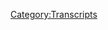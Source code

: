 {{DEFAULTSORT:
    #_TRANSCRIPT_0242:December 18-19, 2018
}}{{Transcript
    | title         = [[242: December 18-19, 2018]]
    | caption       = [https://knowledgefight.libsyn.com/knowledge-fight-december-18-19-2018 Listen to this episode on Libsyn]
    | episodeNumber = [[242: December 18-19, 2018|242]]
    | length        = 02:07:47
}}

{{MessageBox
    | header     = Warning: Bot Generated Content
    | text       = This transcript was automatically generated by transcription software and likely contains many mistakes and misattributions. Please check the audio for definitive quotes, attribution, and context.
    | image      = N3yvass4myg91.webp
    | imagewidth = 50px
    | id         = warning
}}

{{TranscriptBlock
    | name      = Unknown Speaker
    | timestamp = 00:00:00.000
    | text      = Andy in Kansas, you're on the air, thanks for holding.
}}

{{TranscriptBlock
    | name      = Unknown Speaker
    | timestamp = 00:00:04.080
    | text      = Hello Alex, I'm a first time caller, I'm a huge fan, I love your work.
}}

{{TranscriptBlock
    | name      = Unknown Speaker
    | timestamp = 00:00:07.320
    | text      = I love you. Hey everybody, welcome back to Knowledge Fight, I'm Dan. I'm Jordan!
}}

{{TranscriptBlock
    | name      = Unknown Speaker
    | timestamp = 00:00:10.519
    | text      = We're a couple of dudes, I like to sit around, drink novelty beverages, and talk a little bit about
}}

{{TranscriptBlock
    | name      = Unknown Speaker
    | timestamp = 00:00:14.000
    | text      = Alex Jones. Indeed we are, Dan! Yup. Dan! Jordan.
}}

{{TranscriptBlock
    | name      = Unknown Speaker
    | timestamp = 00:00:18.039
    | text      = What was the last job you quit? The last job I, well I mean the last job I quit was
}}

{{TranscriptBlock
    | name      = Unknown Speaker
    | timestamp = 00:00:21.839
    | text      = the accounting job over at that coffee distributor.
}}

{{TranscriptBlock
    | name      = Unknown Speaker
    | timestamp = 00:00:25.600
    | text      = I forgot that you quit that, I thought it was that it had gone out of business.
}}

{{TranscriptBlock
    | name      = Unknown Speaker
    | timestamp = 00:00:28.839
    | text      = No, I had fears that it was going to, but it appears that it's still going strong, and it might have been
}}

{{TranscriptBlock
    | name      = Unknown Speaker
    | timestamp = 00:00:32.719
    | text      = my fault that it seemed like it was going out of business, because I am not an accountant.
}}

{{TranscriptBlock
    | name      = Unknown Speaker
    | timestamp = 00:00:36.399
    | text      = I don't know what I was doing in that job. How about before that?
}}

{{TranscriptBlock
    | name      = Unknown Speaker
    | timestamp = 00:00:40.039
    | text      = Like really quit a job, you know what I'm saying?
}}

{{TranscriptBlock
    | name      = Unknown Speaker
    | timestamp = 00:00:43.600
    | text      = Like a real blowout kind of quit? I want to, yeah. I can tell you my favorite story of that, but it's a
}}

{{TranscriptBlock
    | name      = Unknown Speaker
    | timestamp = 00:00:48.039
    | text      = long time in the past. Then let's do that. This is back from Missouri.
}}

{{TranscriptBlock
    | name      = Unknown Speaker
    | timestamp = 00:00:51.719
    | text      = I worked at an office depot. Oh okay, well then this is gonna be a great story.
}}

{{TranscriptBlock
    | name      = Unknown Speaker
    | timestamp = 00:00:56.920
    | text      = It was a terrible, terrible job, because a lot of it involves like lifting heavy pallets
}}

{{TranscriptBlock
    | name      = Unknown Speaker
    | timestamp = 00:01:01.719
    | text      = of paper and putting them up way up, like 15 feet in the air or whatever, and you know
}}

{{TranscriptBlock
    | name      = Unknown Speaker
    | timestamp = 00:01:07.879
    | text      = we don't have forklifts, you're just walking up ladders with huge boxes of paper, it was miserable.
}}

{{TranscriptBlock
    | name      = Unknown Speaker
    | timestamp = 00:01:12.560
    | text      = The guy who trained me was this guy who was like really into evangelizing, so most of
}}

{{TranscriptBlock
    | name      = Unknown Speaker
    | timestamp = 00:01:18.680
    | text      = the time he was talking to me about God, and I was just like, I don't want, I don't want
}}

{{TranscriptBlock
    | name      = Unknown Speaker
    | timestamp = 00:01:23.120
    | text      = any of this, I don't want any of this. There was one person who worked there who was really
}}

{{TranscriptBlock
    | name      = Unknown Speaker
    | timestamp = 00:01:26.959
    | text      = nice to me. She was like maybe around my age or a couple years older, somewhere in that
}}

{{TranscriptBlock
    | name      = Unknown Speaker
    | timestamp = 00:01:32.799
    | text      = range, and we struck up a little bit of a friendship, and then like maybe a week into
}}

{{TranscriptBlock
    | name      = Unknown Speaker
    | timestamp = 00:01:37.120
    | text      = me working there, it turned out she wanted me to swing with her and her husband.
}}

{{TranscriptBlock
    | name      = Unknown Speaker
    | timestamp = 00:01:40.799
    | text      = Alright, alright. How old were you at the time?
}}

{{TranscriptBlock
    | name      = Unknown Speaker
    | timestamp = 00:01:42.799
    | text      = I was 20, 21. Oh, okay. Well then yeah, that's fine.
}}

{{TranscriptBlock
    | name      = Unknown Speaker
    | timestamp = 00:01:46.799
    | text      = It wasn't fine. That's fine.
}}

{{TranscriptBlock
    | name      = Unknown Speaker
    | timestamp = 00:01:48.480
    | text      = I wasn't, I wasn't. Sometimes you fuck a coworker and her husband, that's fine.
}}

{{TranscriptBlock
    | name      = Unknown Speaker
    | timestamp = 00:01:52.879
    | text      = If I could go back, I might take them up on it, but at that point, no. I was not there
}}

{{TranscriptBlock
    | name      = Unknown Speaker
    | timestamp = 00:01:59.040
    | text      = for that. Totally get it.
}}

{{TranscriptBlock
    | name      = Unknown Speaker
    | timestamp = 00:02:00.000
    | text      = I wasn't evolved and into my own sexuality yet at that point.
}}

{{TranscriptBlock
    | name      = Unknown Speaker
    | timestamp = 00:02:04.560
    | text      = So I'm still working on it. It's a process. So I'm working there, and
}}

{{TranscriptBlock
    | name      = Unknown Speaker
    | timestamp = 00:02:08.639
    | text      = the boss is also just a complete asshole, and I have to be at work generally at like
}}

{{TranscriptBlock
    | name      = Unknown Speaker
    | timestamp = 00:02:13.360
    | text      = six in the morning. It's just awful. It's a miserable job. I haven't worked there all
}}

{{TranscriptBlock
    | name      = Unknown Speaker
    | timestamp = 00:02:18.379
    | text      = that long, and one day I just wake up, and I'm sitting around with my roommate, Nicky
}}

{{TranscriptBlock
    | name      = Unknown Speaker
    | timestamp = 00:02:22.960
    | text      = Gifts. He was also up, and I'm like, I don't want to go in. He's like, you don't have to.
}}

{{TranscriptBlock
    | name      = Unknown Speaker
    | timestamp = 00:02:28.000
    | text      = I'm like, you're right. So it's really early in the morning, and I
}}

{{TranscriptBlock
    | name      = Unknown Speaker
    | timestamp = 00:02:33.599
    | text      = call in, and I realize like, I don't want to go to work, but I also don't want to take
}}

{{TranscriptBlock
    | name      = Unknown Speaker
    | timestamp = 00:02:39.000
    | text      = responsibility for not wanting to go to work. Right.
}}

{{TranscriptBlock
    | name      = Unknown Speaker
    | timestamp = 00:02:41.520
    | text      = So I call him, and I'm like, hey boss, can't make it in today. My car's not working. And
}}

{{TranscriptBlock
    | name      = Unknown Speaker
    | timestamp = 00:02:46.879
    | text      = he's like, can you get a taxi? I'm like, I don't have any cash, man. I can't get a taxi.
}}

{{TranscriptBlock
    | name      = Unknown Speaker
    | timestamp = 00:02:52.159
    | text      = I'm sorry. I just can't make it in. I'll pay for your taxi.
}}

{{TranscriptBlock
    | name      = Unknown Speaker
    | timestamp = 00:02:54.759
    | text      = Exactly. Oh yeah.
}}

{{TranscriptBlock
    | name      = Unknown Speaker
    | timestamp = 00:02:55.759
    | text      = That was his next fault. Oh, so fast.
}}

{{TranscriptBlock
    | name      = Unknown Speaker
    | timestamp = 00:02:57.840
    | text      = And so then I'm like, I don't want you to have to pay for me to come into work.
}}

{{TranscriptBlock
    | name      = Unknown Speaker
    | timestamp = 00:03:00.960
    | text      = No, no, no, no. I need you here today. Today's an important day.
}}

{{TranscriptBlock
    | name      = Unknown Speaker
    | timestamp = 00:03:04.840
    | text      = I'm like, look man, I feel bad taking your money for a cab. He's like, all right.
}}

{{TranscriptBlock
    | name      = Unknown Speaker
    | timestamp = 00:03:10.319
    | text      = No, I'm willing. It's not even my personal money. It's the office's money.
}}

{{TranscriptBlock
    | name      = Unknown Speaker
    | timestamp = 00:03:14.479
    | text      = And he let go of it quicker than you did. And he was like, okay, I'll get an employee
}}

{{TranscriptBlock
    | name      = Unknown Speaker
    | timestamp = 00:03:18.680
    | text      = to come pick you up then.
}}

{{TranscriptBlock
    | name      = Unknown Speaker
    | timestamp = 00:03:20.080
    | text      = Oh damn.
}}

{{TranscriptBlock
    | name      = Unknown Speaker
    | timestamp = 00:03:21.080
    | text      = And I realized that I had nowhere else to go.
}}

{{TranscriptBlock
    | name      = Unknown Speaker
    | timestamp = 00:03:23.919
    | text      = No, there's no, you just got to quit after that.
}}

{{TranscriptBlock
    | name      = Unknown Speaker
    | timestamp = 00:03:26.240
    | text      = I was just like, look man, I'm not coming in. So he just yells, fuck you and heads up
}}

{{TranscriptBlock
    | name      = Unknown Speaker
    | timestamp = 00:03:34.960
    | text      = on me.
}}

{{TranscriptBlock
    | name      = Unknown Speaker
    | timestamp = 00:03:35.960
    | text      = That was the Jesus guy, right?
}}

{{TranscriptBlock
    | name      = Unknown Speaker
    | timestamp = 00:03:37.360
    | text      = No, no, no.
}}

{{TranscriptBlock
    | name      = Unknown Speaker
    | timestamp = 00:03:38.360
    | text      = Oh, okay.
}}

{{TranscriptBlock
    | name      = Unknown Speaker
    | timestamp = 00:03:39.360
    | text      = He was not the boss. He was just my trainer. That was a miserable time. That was one of
}}

{{TranscriptBlock
    | name      = Unknown Speaker
    | timestamp = 00:03:43.919
    | text      = my, my championship. I guess maybe you could say I got fired from that job, but I was,
}}

{{TranscriptBlock
    | name      = Unknown Speaker
    | timestamp = 00:03:49.439
    | text      = I was thrilled for it to come. There's so many, there's so many instances in life where
}}

{{TranscriptBlock
    | name      = Unknown Speaker
    | timestamp = 00:03:56.039
    | text      = you have those, like those moments where you realize like, you think it's going to be a
}}

{{TranscriptBlock
    | name      = Unknown Speaker
    | timestamp = 00:04:00.039
    | text      = big deal. And then afterwards he was like, just a weight is lifted. You can not have
}}

{{TranscriptBlock
    | name      = Unknown Speaker
    | timestamp = 00:04:05.379
    | text      = that job.
}}

{{TranscriptBlock
    | name      = Unknown Speaker
    | timestamp = 00:04:06.379
    | text      = Yeah. Yeah. You could just not do it. I didn't understand that.
}}

{{TranscriptBlock
    | name      = Unknown Speaker
    | timestamp = 00:04:08.360
    | text      = I know there's some privilege too in terms of like, I lived in Columbia, Missouri. Rent
}}

{{TranscriptBlock
    | name      = Unknown Speaker
    | timestamp = 00:04:11.879
    | text      = was almost nothing. And there were jobs aplenty. So it wasn't like, you know,
}}

{{TranscriptBlock
    | name      = Unknown Speaker
    | timestamp = 00:04:17.040
    | text      = Or at least jobs aplenty that would pay almost nothing in rent.
}}

{{TranscriptBlock
    | name      = Unknown Speaker
    | timestamp = 00:04:20.240
    | text      = Right.
}}

{{TranscriptBlock
    | name      = Unknown Speaker
    | timestamp = 00:04:21.240
    | text      = Exactly.
}}

{{TranscriptBlock
    | name      = Unknown Speaker
    | timestamp = 00:04:22.240
    | text      = The circumstances were perfect to be able to do something like that.
}}

{{TranscriptBlock
    | name      = Unknown Speaker
    | timestamp = 00:04:24.240
    | text      = Right, right, right, right.
}}

{{TranscriptBlock
    | name      = Unknown Speaker
    | timestamp = 00:04:25.240
    | text      = God, I've had a lot of jobs. I've had so many fucking jobs.
}}

{{TranscriptBlock
    | name      = Unknown Speaker
    | timestamp = 00:04:29.839
    | text      = My favorite quitting story was me not quitting because I didn't understand that I was an
}}

{{TranscriptBlock
    | name      = Unknown Speaker
    | timestamp = 00:04:34.800
    | text      = adult and could just go, I don't work here anymore. I worked at a shitty, like a lumber
}}

{{TranscriptBlock
    | name      = Unknown Speaker
    | timestamp = 00:04:43.319
    | text      = yard for nearly two and a half weeks. And I realized two and a half weeks in, I was
}}

{{TranscriptBlock
    | name      = Unknown Speaker
    | timestamp = 00:04:49.519
    | text      = like, I hate this. Every moment of it, I don't like being there. I don't like the people.
}}

{{TranscriptBlock
    | name      = Unknown Speaker
    | timestamp = 00:04:54.279
    | text      = I don't like anything. And I realized that I had recently like cut my elbow in this accident.
}}

{{TranscriptBlock
    | name      = Unknown Speaker
    | timestamp = 00:05:03.600
    | text      = And it was already my surgically repaired elbow from when I was younger. So I was like,
}}

{{TranscriptBlock
    | name      = Unknown Speaker
    | timestamp = 00:05:08.560
    | text      = okay, all right, I can sell this. I can work with this. Right. Right. And I didn't think
}}

{{TranscriptBlock
    | name      = Unknown Speaker
    | timestamp = 00:05:13.720
    | text      = it looked bad enough. So what I did was I got a knife.
}}

{{TranscriptBlock
    | name      = Unknown Speaker
    | timestamp = 00:05:17.480
    | text      = Oh my God.
}}

{{TranscriptBlock
    | name      = Unknown Speaker
    | timestamp = 00:05:18.480
    | text      = And I took this open wound and I just started sawing at it for real. No, seriously. Swear
}}

{{TranscriptBlock
    | name      = Unknown Speaker
    | timestamp = 00:05:24.079
    | text      = to God. I know I'm a lunatic because I didn't understand. I could just quit. I thought I
}}

{{TranscriptBlock
    | name      = Unknown Speaker
    | timestamp = 00:05:30.560
    | text      = came up with the worst fake injury that I made.
}}

{{TranscriptBlock
    | name      = Unknown Speaker
    | timestamp = 00:05:34.560
    | text      = It's not like an injury gets you out of the job. Nope. Nope. Maybe workman's comp. Well,
}}

{{TranscriptBlock
    | name      = Unknown Speaker
    | timestamp = 00:05:39.560
    | text      = it was, it was a, uh, I grabbed shit from things in a forklift. So as I assume if you
}}

{{TranscriptBlock
    | name      = Unknown Speaker
    | timestamp = 00:05:45.160
    | text      = have to be able to use your elbow in order to do so, but that'll heal. So that was so,
}}

{{TranscriptBlock
    | name      = Unknown Speaker
    | timestamp = 00:05:51.139
    | text      = but that was my argument for being like, Hey, I'm going to have to take all this time off
}}

{{TranscriptBlock
    | name      = Unknown Speaker
    | timestamp = 00:05:55.560
    | text      = and you know what? I just, I think you guys should find somebody else for the job. That
}}

{{TranscriptBlock
    | name      = Unknown Speaker
    | timestamp = 00:06:01.040
    | text      = was the way I put it. You had to be like a, as like a, an act of altruism. I was like,
}}

{{TranscriptBlock
    | name      = Unknown Speaker
    | timestamp = 00:06:06.360
    | text      = listen, I'm quitting, but not because I don't want to do this, but because you need somebody
}}

{{TranscriptBlock
    | name      = Unknown Speaker
    | timestamp = 00:06:11.180
    | text      = who's more reliable and who's not going to get hurt. It's not you, it's me. Exactly.
}}

{{TranscriptBlock
    | name      = Unknown Speaker
    | timestamp = 00:06:16.199
    | text      = 100% how I quit that job. Are you asking this because this is your way to ease into quitting
}}

{{TranscriptBlock
    | name      = Unknown Speaker
    | timestamp = 00:06:20.160
    | text      = the podcast? No, absolutely not. Okay. I'm asking this because, uh, our, our boy, my
}}

{{TranscriptBlock
    | name      = Unknown Speaker
    | timestamp = 00:06:25.319
    | text      = boy, mad dog, Madison's gone. That is true. He is quitting. It's a lot of quitting going
}}

{{TranscriptBlock
    | name      = Unknown Speaker
    | timestamp = 00:06:30.560
    | text      = on, but something I can't quit is loving our donors. I like to give a shout out to a couple
}}

{{TranscriptBlock
    | name      = Unknown Speaker
    | timestamp = 00:06:37.379
    | text      = of new donors who have signed up with the podcast. First of all, Caleb, thank you so
}}

{{TranscriptBlock
    | name      = Unknown Speaker
    | timestamp = 00:06:41.959
    | text      = much. You are now a policy wonk. I'm a policy wonk. Thank you, Caleb. Thank you very much,
}}

{{TranscriptBlock
    | name      = Unknown Speaker
    | timestamp = 00:06:46.959
    | text      = Caleb. Secondly, Kim, thank you so much. You are now a policy wonk. I'm a policy wonk.
}}

{{TranscriptBlock
    | name      = Unknown Speaker
    | timestamp = 00:06:52.360
    | text      = Thank you, Kim. Thanks, Kim. Thirdly, Bobby, thank you so much. You are now a policy wonk.
}}

{{TranscriptBlock
    | name      = Unknown Speaker
    | timestamp = 00:07:00.240
    | text      = I'm a policy wonk. Thank you very much, Bob. And finally, this is someone who, uh, donated
}}

{{TranscriptBlock
    | name      = Unknown Speaker
    | timestamp = 00:07:06.560
    | text      = and then bumped it up later before we were able to give them the original policy wonk
}}

{{TranscriptBlock
    | name      = Unknown Speaker
    | timestamp = 00:07:13.579
    | text      = shout out. So I would like to just say, uh, Lisa, you are now a technocrat and thank you.
}}

{{TranscriptBlock
    | name      = Unknown Speaker
    | timestamp = 00:07:20.480
    | text      = I'm a policy wonk. Go home to your mother and tell her you're brilliant. Someone, someone
}}

{{TranscriptBlock
    | name      = Unknown Speaker
    | timestamp = 00:07:25.439
    | text      = sodomites sent me a bucket of poop. Daddy shark. Bop, bop, bop, bop, bop. Jar Jar Binks
}}

{{TranscriptBlock
    | name      = Unknown Speaker
    | timestamp = 00:07:30.680
    | text      = has a Caribbean black accent. He's a loser. Little, little titty baby. I don't want to
}}

{{TranscriptBlock
    | name      = Unknown Speaker
    | timestamp = 00:07:37.519
    | text      = hate black people. I renounce Jesus Christ. Thank you so much, Lisa. Thank you very much,
}}

{{TranscriptBlock
    | name      = Unknown Speaker
    | timestamp = 00:07:42.480
    | text      = Lisa. If you were listening out there and you'd like to support the show, we would appreciate
}}

{{TranscriptBlock
    | name      = Unknown Speaker
    | timestamp = 00:07:45.680
    | text      = it. You can do that by going to our website, knowledge fight.com, clicking that button
}}

{{TranscriptBlock
    | name      = Unknown Speaker
    | timestamp = 00:07:49.420
    | text      = that says, support the show and bada bing bada boom. That's where you go. That's it.
}}

{{TranscriptBlock
    | name      = Unknown Speaker
    | timestamp = 00:07:53.079
    | text      = Then you're a policy wonk. You're just like Paul Ryan who also quit. Yes, he did a lot
}}

{{TranscriptBlock
    | name      = Unknown Speaker
    | timestamp = 00:07:58.279
    | text      = of quitters. It's, it's amazing. Uh, how much wonkery he did policy while he was, uh, what
}}

{{TranscriptBlock
    | name      = Unknown Speaker
    | timestamp = 00:08:07.720
    | text      = did he, he had good ideas. Did he have good ideas? People have said that I thought he
}}

{{TranscriptBlock
    | name      = Unknown Speaker
    | timestamp = 00:08:11.639
    | text      = was about the deficit, which I assume has completely disappeared under his fixed it.
}}

{{TranscriptBlock
    | name      = Unknown Speaker
    | timestamp = 00:08:16.920
    | text      = Oh, okay. Good. So, um, one thing I want to say before we get going, first of all, there's
}}

{{TranscriptBlock
    | name      = Unknown Speaker
    | timestamp = 00:08:20.639
    | text      = a podcast where I know a lot about Alex Jones and I only know what you tell me about, but
}}

{{TranscriptBlock
    | name      = Unknown Speaker
    | timestamp = 00:08:23.519
    | text      = there's also a podcast where from time to time we've got to do a little thing called
}}

{{TranscriptBlock
    | name      = Unknown Speaker
    | timestamp = 00:08:27.680
    | text      = the spice report. Uh, everyone knows. Oh, okay. I'm a guy. I literally had no idea what
}}

{{TranscriptBlock
    | name      = Unknown Speaker
    | timestamp = 00:08:34.279
    | text      = you're talking about. Is this a segment we did two years ago that I forgot about? Kind
}}

{{TranscriptBlock
    | name      = Unknown Speaker
    | timestamp = 00:08:38.240
    | text      = of. It's a segment from my old podcast that people need updates on. Yeah, yeah, yeah.
}}

{{TranscriptBlock
    | name      = Unknown Speaker
    | timestamp = 00:08:42.919
    | text      = You like spicy. Yeah, yeah. That I got, I'm on the wall of a Thai restaurant here in town.
}}

{{TranscriptBlock
    | name      = Unknown Speaker
    | timestamp = 00:08:47.960
    | text      = I've tried the off off menus too spicy for the menu. A chicken fingers over at the, uh,
}}

{{TranscriptBlock
    | name      = Unknown Speaker
    | timestamp = 00:08:55.240
    | text      = the Nashville hot place here in town. I've bested a lot of the challenges that have come
}}

{{TranscriptBlock
    | name      = Unknown Speaker
    | timestamp = 00:09:00.000
    | text      = my way, but it's very difficult to find like super hot peppers here in Chicago. Uh, I don't
}}

{{TranscriptBlock
    | name      = Unknown Speaker
    | timestamp = 00:09:06.440
    | text      = know why we're one of the biggest cities in the country, but yet I cannot find a store
}}

{{TranscriptBlock
    | name      = Unknown Speaker
    | timestamp = 00:09:10.600
    | text      = that sells really hot, hot sauces or peppers. And so I'm sort of red lining. Maybe I'm left
}}

{{TranscriptBlock
    | name      = Unknown Speaker
    | timestamp = 00:09:18.759
    | text      = in a lurch. Everybody tells me go to the Indian grocery store. Everyone tells me go to the,
}}

{{TranscriptBlock
    | name      = Unknown Speaker
    | timestamp = 00:09:23.240
    | text      = uh, the Asian grocery stores. I've tried some of the ones that I've been able to find and
}}

{{TranscriptBlock
    | name      = Unknown Speaker
    | timestamp = 00:09:27.639
    | text      = I have been left lacking. However, I accidentally stumbled into a spice shop today and Jordan,
}}

{{TranscriptBlock
    | name      = Unknown Speaker
    | timestamp = 00:09:33.759
    | text      = I found puree. Oh wow. Of Carolina Reaper. That is, that is not a sauce. That's literally
}}

{{TranscriptBlock
    | name      = Unknown Speaker
    | timestamp = 00:09:41.080
    | text      = just puree. That's just a bunch of hot peppers poured into a, it is just Carolina Reapers
}}

{{TranscriptBlock
    | name      = Unknown Speaker
    | timestamp = 00:09:46.440
    | text      = and vinegar in there. Oh boy. Oh boy. Is it hot? It's pretty hot. It's, it's great. Does
}}

{{TranscriptBlock
    | name      = Unknown Speaker
    | timestamp = 00:09:53.799
    | text      = it taste good? It tastes very good. Cause that's another issue you have with so many
}}

{{TranscriptBlock
    | name      = Unknown Speaker
    | timestamp = 00:09:56.679
    | text      = hot sauces. You don't like hot for hot sake. And I don't prefer a ghost pepper because
}}

{{TranscriptBlock
    | name      = Unknown Speaker
    | timestamp = 00:10:01.259
    | text      = there's a muskiness to it that I'm not a, I'm not a super big fan of. I think this tastes
}}

{{TranscriptBlock
    | name      = Unknown Speaker
    | timestamp = 00:10:05.519
    | text      = great but boy it's hot. And that has been the spice report. I really wish that you could
}}

{{TranscriptBlock
    | name      = Unknown Speaker
    | timestamp = 00:10:11.480
    | text      = try some of it, but I know you would never consent to it. Dude, no, I can't do it. Um,
}}

{{TranscriptBlock
    | name      = Unknown Speaker
    | timestamp = 00:10:15.720
    | text      = it's great. But also now I realize that, I mean it, it is technically like, I guess the
}}

{{TranscriptBlock
    | name      = Unknown Speaker
    | timestamp = 00:10:20.559
    | text      = world's hottest pepper and now there's nowhere else to go. Are you getting wistful? Have
}}

{{TranscriptBlock
    | name      = Unknown Speaker
    | timestamp = 00:10:28.320
    | text      = you climbed atop the mountain and now have no more worlds left to conquer? I'm not. I'm,
}}

{{TranscriptBlock
    | name      = Unknown Speaker
    | timestamp = 00:10:32.639
    | text      = I'm fine with it because I think a lot of different peppers have different flavors and
}}

{{TranscriptBlock
    | name      = Unknown Speaker
    | timestamp = 00:10:36.279
    | text      = different like sort of characteristics to them. And so there's still a lot more to explore
}}

{{TranscriptBlock
    | name      = Unknown Speaker
    | timestamp = 00:10:41.399
    | text      = and all that. And it's different if you have a puree than a fresh. Sure. So there's still
}}

{{TranscriptBlock
    | name      = Unknown Speaker
    | timestamp = 00:10:45.960
    | text      = plenty of spicy things in my, my future to go into. But I will say I put a good bit of
}}

{{TranscriptBlock
    | name      = Unknown Speaker
    | timestamp = 00:10:51.519
    | text      = it on some ramen earlier, mix that shit all up. Oh boy. And in terms of like heat level,
}}

{{TranscriptBlock
    | name      = Unknown Speaker
    | timestamp = 00:10:59.679
    | text      = that's very serious, but it's pretty close to like a level, level seven or eight at the
}}

{{TranscriptBlock
    | name      = Unknown Speaker
    | timestamp = 00:11:05.419
    | text      = Thai place. There's, they've got higher levels. They got higher levels. Yeah. The record is
}}

{{TranscriptBlock
    | name      = Unknown Speaker
    | timestamp = 00:11:10.879
    | text      = a guy who ate like 20 or something like that. No, it, uh, yeah, he was an actual ghost though.
}}

{{TranscriptBlock
    | name      = Unknown Speaker
    | timestamp = 00:11:17.480
    | text      = He may have been later on the toilet. Ghost on the toilet. My point is, my point is very
}}

{{TranscriptBlock
    | name      = Unknown Speaker
    | timestamp = 00:11:22.919
    | text      = serious, very hot, but uh, I don't know what my point is. Anyway, it's just an announcement.
}}

{{TranscriptBlock
    | name      = Unknown Speaker
    | timestamp = 00:11:28.519
    | text      = I finally found some Carolina Reaper sauce and it's a fine. Oh boy. Dan made me sweat
}}

{{TranscriptBlock
    | name      = Unknown Speaker
    | timestamp = 00:11:35.240
    | text      = a lot. Dan, much like Alexander the great at 26 crying salt tears for there are no more
}}

{{TranscriptBlock
    | name      = Unknown Speaker
    | timestamp = 00:11:42.080
    | text      = worlds left to conquer. Perhaps. Yes. So this has been 11 minutes of bullshit up top. It
}}

{{TranscriptBlock
    | name      = Unknown Speaker
    | timestamp = 00:11:46.519
    | text      = has nothing to do with Alex Jones talking about some peppers and about quitting jobs.
}}

{{TranscriptBlock
    | name      = Unknown Speaker
    | timestamp = 00:11:51.480
    | text      = But this is a podcast about Alex Jones, so it only is right that we jump into it. Absolutely.
}}

{{TranscriptBlock
    | name      = Unknown Speaker
    | timestamp = 00:11:55.980
    | text      = So Jordan, today what we're going to be doing is going over December 18th and 19th, 2018
}}

{{TranscriptBlock
    | name      = Unknown Speaker
    | timestamp = 00:12:01.519
    | text      = present day business. Now, one of the reasons that I wanted to do present day is we seem
}}

{{TranscriptBlock
    | name      = Unknown Speaker
    | timestamp = 00:12:06.480
    | text      = to be coming into this pattern where we do a present day at the end of the week. I don't
}}

{{TranscriptBlock
    | name      = Unknown Speaker
    | timestamp = 00:12:10.360
    | text      = mind like a weekend wrap up. Yeah, that kind of thing. And also this week has been a fraught
}}

{{TranscriptBlock
    | name      = Unknown Speaker
    | timestamp = 00:12:14.840
    | text      = with peril for Alex Jones. There's been a lot of stuff that's been going on. He had
}}

{{TranscriptBlock
    | name      = Unknown Speaker
    | timestamp = 00:12:18.720
    | text      = that Flynn sentencing hearing that did not go great. That was kind of confusing on a
}}

{{TranscriptBlock
    | name      = Unknown Speaker
    | timestamp = 00:12:24.840
    | text      = lot of fronts. I think everybody was a bit taken aback by that. Particularly Michael
}}

{{TranscriptBlock
    | name      = Unknown Speaker
    | timestamp = 00:12:29.320
    | text      = Flynn. Yeah. And his lawyer. Very strange. Wait, wait, wait. They recommended nothing.
}}

{{TranscriptBlock
    | name      = Unknown Speaker
    | timestamp = 00:12:36.000
    | text      = They recommended nothing. And then the judge is like, Hey, surprise dudes. You for real
}}

{{TranscriptBlock
    | name      = Unknown Speaker
    | timestamp = 00:12:41.320
    | text      = committed treason. It's called a recommendation. I'm not sure what that judge was doing editorializing
}}

{{TranscriptBlock
    | name      = Unknown Speaker
    | timestamp = 00:12:47.200
    | text      = like that. I don't know. I don't, I don't know if that's fully appropriate, but a lot
}}

{{TranscriptBlock
    | name      = Unknown Speaker
    | timestamp = 00:12:51.279
    | text      = of people on Twitter seem to love it. So I don't know. I don't know what to make of it,
}}

{{TranscriptBlock
    | name      = Unknown Speaker
    | timestamp = 00:12:55.799
    | text      = but judges pretty crazy. Yeah. I mean, why not? So your wild oats on that batch. I mean,
}}

{{TranscriptBlock
    | name      = Unknown Speaker
    | timestamp = 00:13:00.779
    | text      = you, you see so many judges all of a sudden come out of nowhere and declare the entirety
}}

{{TranscriptBlock
    | name      = Unknown Speaker
    | timestamp = 00:13:05.799
    | text      = of the ACA unconstitutional. Judges are wackadoo. So that was one piece of the week that I thought
}}

{{TranscriptBlock
    | name      = Unknown Speaker
    | timestamp = 00:13:12.080
    | text      = Alex would really be, you know, into and complaining about and trying to spin. But more importantly,
}}

{{TranscriptBlock
    | name      = Unknown Speaker
    | timestamp = 00:13:19.039
    | text      = the reason we're starting on the 18th on Tuesday is because on Monday night news broke that
}}

{{TranscriptBlock
    | name      = Unknown Speaker
    | timestamp = 00:13:24.279
    | text      = Roger Stone had settled a defamation lawsuit against him coming from a man named Miles
}}

{{TranscriptBlock
    | name      = Unknown Speaker
    | timestamp = 00:13:28.720
    | text      = Kwok. The suit was about how Roger Stone kept saying that he had, this Kwok had made illegal
}}

{{TranscriptBlock
    | name      = Unknown Speaker
    | timestamp = 00:13:34.639
    | text      = contributions to Hillary Clinton and was working against Trump in concert with Steve Bannon.
}}

{{TranscriptBlock
    | name      = Unknown Speaker
    | timestamp = 00:13:40.360
    | text      = Also Roger kept accusing Kwok of having been convicted of financial crimes in the United
}}

{{TranscriptBlock
    | name      = Unknown Speaker
    | timestamp = 00:13:44.919
    | text      = States. Right. This is demonstrably not true. So Miles Kwok sued Roger Stone for $100 million.
}}

{{TranscriptBlock
    | name      = Unknown Speaker
    | timestamp = 00:13:51.120
    | text      = That's a good amount. Roger Stone completely fucked up here. And so he called Kwok and
}}

{{TranscriptBlock
    | name      = Unknown Speaker
    | timestamp = 00:13:55.360
    | text      = asked him to settle the lawsuit, which Kwok graciously agreed to do because he's Roger
}}

{{TranscriptBlock
    | name      = Unknown Speaker
    | timestamp = 00:13:59.539
    | text      = Stone, though. He refused to take any responsibility, saying that he, his angle on it was he, quote,
}}

{{TranscriptBlock
    | name      = Unknown Speaker
    | timestamp = 00:14:06.679
    | text      = failed to do his own research and improperly relied on former Trump campaign adviser Sam
}}

{{TranscriptBlock
    | name      = Unknown Speaker
    | timestamp = 00:14:12.679
    | text      = Nunberg. Is he a time traveling Loki now? What is going on here? So he threw Sam Nunberg
}}

{{TranscriptBlock
    | name      = Unknown Speaker
    | timestamp = 00:14:18.759
    | text      = under the bus. Of course. Who was the guy who got drunk and went on all those those
}}

{{TranscriptBlock
    | name      = Unknown Speaker
    | timestamp = 00:14:23.279
    | text      = talk shows. Remember that? Remember Sam Nunberg? No. He was that guy who was clearly drunk
}}

{{TranscriptBlock
    | name      = Unknown Speaker
    | timestamp = 00:14:28.480
    | text      = on CNN and the host was like, I can smell alcohol. No. Really? Yeah. No, I've never
}}

{{TranscriptBlock
    | name      = Unknown Speaker
    | timestamp = 00:14:34.120
    | text      = I've never watched CNN. Well, it made the rounds. But this is how much of a fucked up
}}

{{TranscriptBlock
    | name      = Unknown Speaker
    | timestamp = 00:14:39.080
    | text      = world we live in now. That should be the kind of thing that we remember 20 years from now
}}

{{TranscriptBlock
    | name      = Unknown Speaker
    | timestamp = 00:14:44.480
    | text      = as a monumental TV fuck up. A drunk guy on television on a nationally syndicated news
}}

{{TranscriptBlock
    | name      = Unknown Speaker
    | timestamp = 00:14:51.000
    | text      = program. That's a whole different story. A drunk guy who's talking shit about the president
}}

{{TranscriptBlock
    | name      = Unknown Speaker
    | timestamp = 00:14:54.799
    | text      = and his employees who who until recently was like, yep, it was embarrassing for everybody.
}}

{{TranscriptBlock
    | name      = Unknown Speaker
    | timestamp = 00:15:02.480
    | text      = And now Roger Stone is repurposing him as the fall guy for this bad information that
}}

{{TranscriptBlock
    | name      = Unknown Speaker
    | timestamp = 00:15:07.620
    | text      = he reported on led to one hundred million. That's good. That's a clever that's a clever
}}

{{TranscriptBlock
    | name      = Unknown Speaker
    | timestamp = 00:15:12.200
    | text      = take on it. So Kwak agreed to drop his suit, provided that Roger post a retraction to Infowars,
}}

{{TranscriptBlock
    | name      = Unknown Speaker
    | timestamp = 00:15:18.039
    | text      = his Facebook page and Roger's own Web site, The Stone Zone. Unfortunately, this is how
}}

{{TranscriptBlock
    | name      = Unknown Speaker
    | timestamp = 00:15:23.200
    | text      = things work. You know, propagandists make outrageous and libelous claims which cause
}}

{{TranscriptBlock
    | name      = Unknown Speaker
    | timestamp = 00:15:27.759
    | text      = damage immediately. Then often they get away with it. But even when they're sued, they
}}

{{TranscriptBlock
    | name      = Unknown Speaker
    | timestamp = 00:15:32.320
    | text      = pull that all shucks who me act and the better natures of the person who's suing them are
}}

{{TranscriptBlock
    | name      = Unknown Speaker
    | timestamp = 00:15:37.120
    | text      = exploited. Roger is going to print a retraction, but the damage has already been done and no
}}

{{TranscriptBlock
    | name      = Unknown Speaker
    | timestamp = 00:15:41.480
    | text      = one who heard the original slander will care about the retraction. Absolutely. They'll
}}

{{TranscriptBlock
    | name      = Unknown Speaker
    | timestamp = 00:15:45.000
    | text      = either be like, oh, this is so smart. This is how he gets out of having to pay this guy
}}

{{TranscriptBlock
    | name      = Unknown Speaker
    | timestamp = 00:15:49.399
    | text      = money. Or it'll just be like, ah, Roger, just it's a globalist plot against him or whatever.
}}

{{TranscriptBlock
    | name      = Unknown Speaker
    | timestamp = 00:15:57.080
    | text      = Discount everything and they'll still be able to believe everyone still believes whatever
}}

{{TranscriptBlock
    | name      = Unknown Speaker
    | timestamp = 00:16:01.600
    | text      = he said initially. Retractions don't matter. Alex pretends that he has apologized to everybody
}}

{{TranscriptBlock
    | name      = Unknown Speaker
    | timestamp = 00:16:06.919
    | text      = who he slandered. No one. None of his fans give a shit. Yeah. If we had the chance to
}}

{{TranscriptBlock
    | name      = Unknown Speaker
    | timestamp = 00:16:12.340
    | text      = give advice on anybody who's running their next defamation lawsuit, which I'm sure I'm
}}

{{TranscriptBlock
    | name      = Unknown Speaker
    | timestamp = 00:16:17.519
    | text      = sure they will do. Call us. Believe me, we will give you amazing advice through the whole
}}

{{TranscriptBlock
    | name      = Unknown Speaker
    | timestamp = 00:16:22.940
    | text      = process and that will be settled. That will be get every fucking cent out of those guys
}}

{{TranscriptBlock
    | name      = Unknown Speaker
    | timestamp = 00:16:29.360
    | text      = that you could ever possibly get and leave them destitute on the street or punish them
}}

{{TranscriptBlock
    | name      = Unknown Speaker
    | timestamp = 00:16:34.440
    | text      = further like an apology or retraction or whatever. I know that that's probably what is in the
}}

{{TranscriptBlock
    | name      = Unknown Speaker
    | timestamp = 00:16:40.019
    | text      = realm of decency and whatever you think is like, well, they said this, the right thing
}}

{{TranscriptBlock
    | name      = Unknown Speaker
    | timestamp = 00:16:45.080
    | text      = is that they just say that they were wrong. We are fighting indecent men. Exactly. These
}}

{{TranscriptBlock
    | name      = Unknown Speaker
    | timestamp = 00:16:49.440
    | text      = are, these are people with bad faith and uh, you need a little bit more than just a retraction.
}}

{{TranscriptBlock
    | name      = Unknown Speaker
    | timestamp = 00:16:54.159
    | text      = I'm not saying send them to the poor house or anything like that. Like a hundred million
}}

{{TranscriptBlock
    | name      = Unknown Speaker
    | timestamp = 00:16:57.919
    | text      = dollars is a pretty crazy high amount. No, I love it. It's, I love it. It's a great starting
}}

{{TranscriptBlock
    | name      = Unknown Speaker
    | timestamp = 00:17:02.279
    | text      = point. It's ambitious. That is, that is like the reverse of Dr. Evil in Austin Powers where
}}

{{TranscriptBlock
    | name      = Unknown Speaker
    | timestamp = 00:17:07.920
    | text      = he says $1 million and everybody laughs at him. A hundred million is for suing just some
}}

{{TranscriptBlock
    | name      = Unknown Speaker
    | timestamp = 00:17:13.460
    | text      = asshole. That's a good starting point. I like it. I would say like, uh, you, instead of
}}

{{TranscriptBlock
    | name      = Unknown Speaker
    | timestamp = 00:17:19.599
    | text      = a retraction, what you have to do is do a interview with that person. Like a Miles Kwok
}}

{{TranscriptBlock
    | name      = Unknown Speaker
    | timestamp = 00:17:25.200
    | text      = gets to sit down and broadcast on info Wars talking to Roger Stone. Ooh, that's nice.
}}

{{TranscriptBlock
    | name      = Unknown Speaker
    | timestamp = 00:17:30.240
    | text      = Because then Roger can't lie to his face or whatever. I don't know. I don't know. That
}}

{{TranscriptBlock
    | name      = Unknown Speaker
    | timestamp = 00:17:35.240
    | text      = doesn't satisfy me. Nothing will be satisfying. No, I, here's what I would go with. Let's
}}

{{TranscriptBlock
    | name      = Unknown Speaker
    | timestamp = 00:17:40.319
    | text      = go with a more creative punishment as opposed to retro beauty. It needs to involve humiliation
}}

{{TranscriptBlock
    | name      = Unknown Speaker
    | timestamp = 00:17:46.759
    | text      = somehow. We, I Rogers, I would like all of Roger Stone's suits and he is never allowed
}}

{{TranscriptBlock
    | name      = Unknown Speaker
    | timestamp = 00:17:53.559
    | text      = to buy another suit again. I'm fine with that. If I get the hats, some fancy fucking hats.
}}

{{TranscriptBlock
    | name      = Unknown Speaker
    | timestamp = 00:17:59.000
    | text      = We divide his wardrobe and his wardrobe from here on out is jeans and a t-shirt. His hats
}}

{{TranscriptBlock
    | name      = Unknown Speaker
    | timestamp = 00:18:05.279
    | text      = might be useless to me though. He has a strange shaped head. Not important. It's not about
}}

{{TranscriptBlock
    | name      = Unknown Speaker
    | timestamp = 00:18:09.000
    | text      = wearing them. It is for me. Those are some nice hats. Yeah, but you would never fit into
}}

{{TranscriptBlock
    | name      = Unknown Speaker
    | timestamp = 00:18:13.039
    | text      = Roger Stone hat. Probably not. I also have a giant hat. You gotta, you got a bit of a
}}

{{TranscriptBlock
    | name      = Unknown Speaker
    | timestamp = 00:18:16.680
    | text      = dome on you. Yeah, I know. I'm sorry. So anyway, this news broke on Monday night, so I thought
}}

{{TranscriptBlock
    | name      = Unknown Speaker
    | timestamp = 00:18:21.680
    | text      = for sure on Tuesday, Alex is going to be furious about this because the way the news covered
}}

{{TranscriptBlock
    | name      = Unknown Speaker
    | timestamp = 00:18:27.859
    | text      = it and like the Hill and I believe Huffington post also, they reported it accurately. But
}}

{{TranscriptBlock
    | name      = Unknown Speaker
    | timestamp = 00:18:34.279
    | text      = what they do is they use these headlines that lead people to go a little bit off track.
}}

{{TranscriptBlock
    | name      = Unknown Speaker
    | timestamp = 00:18:39.279
    | text      = So they said that Roger Stone settles lawsuit and has to admit he published fake stories
}}

{{TranscriptBlock
    | name      = Unknown Speaker
    | timestamp = 00:18:44.839
    | text      = on info wars, which technically is true because he was the person who was making these claims
}}

{{TranscriptBlock
    | name      = Unknown Speaker
    | timestamp = 00:18:50.480
    | text      = info wars reported them and they published them. Absolutely. That is strictly true. But
}}

{{TranscriptBlock
    | name      = Unknown Speaker
    | timestamp = 00:18:56.240
    | text      = of course people ran with it and were like, he admitted he lies all the time on there.
}}

{{TranscriptBlock
    | name      = Unknown Speaker
    | timestamp = 00:19:03.039
    | text      = And so I thought for sure Alex was going to be like, they're just trying to make me out
}}

{{TranscriptBlock
    | name      = Unknown Speaker
    | timestamp = 00:19:08.279
    | text      = to be a liar and all this. And so I was surprised to hear this at the beginning of the show
}}

{{TranscriptBlock
    | name      = Unknown Speaker
    | timestamp = 00:19:14.240
    | text      = as he's running down his headlines for the day. MK ultra far worse than previously known
}}

{{TranscriptBlock
    | name      = Unknown Speaker
    | timestamp = 00:19:20.200
    | text      = special report. Roger Stone will generation Z. Save us from our millennials. Roger Stone
}}

{{TranscriptBlock
    | name      = Unknown Speaker
    | timestamp = 00:19:25.119
    | text      = is watching video registered in history of pedophilia and the political left. Gregory
}}

{{TranscriptBlock
    | name      = Unknown Speaker
    | timestamp = 00:19:29.359
    | text      = in full wars.com is going to get to the news about Roger Stone expert Bitcoin soon worthless.
}}

{{TranscriptBlock
    | name      = Unknown Speaker
    | timestamp = 00:19:36.319
    | text      = Big surprise. We're going to get to the news about Roger any moment now and can produce.
}}

{{TranscriptBlock
    | name      = Unknown Speaker
    | timestamp = 00:19:44.039
    | text      = There's no way to pick your top stories with all this. I don't, I don't, I don't, I don't
}}

{{TranscriptBlock
    | name      = Unknown Speaker
    | timestamp = 00:19:52.319
    | text      = know what that is except like a man trying to distract himself. Like it's insane. He
}}

{{TranscriptBlock
    | name      = Unknown Speaker
    | timestamp = 00:19:57.119
    | text      = sounds so resigned to, he's like MK ultra worse than, and then there's pedophiles. Am
}}

{{TranscriptBlock
    | name      = Unknown Speaker
    | timestamp = 00:20:05.519
    | text      = I, are we still doing pedophiles? I guess we're still doing pedophiles. I will, I will
}}

{{TranscriptBlock
    | name      = Unknown Speaker
    | timestamp = 00:20:09.420
    | text      = damn Alex with faint praise here and say that like he's been surrounded by a lot of fucking
}}

{{TranscriptBlock
    | name      = Unknown Speaker
    | timestamp = 00:20:16.000
    | text      = con men who do Bitcoin scams. He's had a number of people who have been like, he said, what
}}

{{TranscriptBlock
    | name      = Unknown Speaker
    | timestamp = 00:20:21.160
    | text      = about max? How's max coin doing on the market? I think it's still at like a 10th of a second.
}}

{{TranscriptBlock
    | name      = Unknown Speaker
    | timestamp = 00:20:25.319
    | text      = I'm not sure. Oh boy. But like he, max Kaiser is someone who has tried to get him into Bitcoin.
}}

{{TranscriptBlock
    | name      = Unknown Speaker
    | timestamp = 00:20:30.960
    | text      = He's had like Dave Seaman on the show and stuff like that. He's had a lot of these,
}}

{{TranscriptBlock
    | name      = Unknown Speaker
    | timestamp = 00:20:35.240
    | text      = these fraudsters running around trying to get him to be the, the next big endorsement
}}

{{TranscriptBlock
    | name      = Unknown Speaker
    | timestamp = 00:20:41.039
    | text      = of Bitcoin in order to pump and dump basically Alex Jones to endorse it. A bunch of his people
}}

{{TranscriptBlock
    | name      = Unknown Speaker
    | timestamp = 00:20:45.880
    | text      = buy it, the price goes up, get rid of it, get rid of it, call it, leave them holding
}}

{{TranscriptBlock
    | name      = Unknown Speaker
    | timestamp = 00:20:49.519
    | text      = the bag. Exactly. Simple scam. And to his credit, he has always resisted it. So when
}}

{{TranscriptBlock
    | name      = Unknown Speaker
    | timestamp = 00:20:54.960
    | text      = he's saying Bitcoin will soon be worthless, I kind of feel good about him saying that
}}

{{TranscriptBlock
    | name      = Unknown Speaker
    | timestamp = 00:20:59.640
    | text      = because it is something he's, he's never denounced. But at the same time, every time he talks
}}

{{TranscriptBlock
    | name      = Unknown Speaker
    | timestamp = 00:21:04.359
    | text      = about it, he's like, I just don't get it. I don't think this is good. He just doesn't
}}

{{TranscriptBlock
    | name      = Unknown Speaker
    | timestamp = 00:21:08.720
    | text      = get it though. Like unlike many financial analysts who are like, I don't get why people
}}

{{TranscriptBlock
    | name      = Unknown Speaker
    | timestamp = 00:21:13.440
    | text      = are doing this. Alex just doesn't understand it as a concept entire, but he's been tricked
}}

{{TranscriptBlock
    | name      = Unknown Speaker
    | timestamp = 00:21:18.539
    | text      = into so many things he doesn't fully understand before. I don't know why he's had the restraint
}}

{{TranscriptBlock
    | name      = Unknown Speaker
    | timestamp = 00:21:22.700
    | text      = on this one. Might, might be because of his just like innate love and 20 year career as
}}

{{TranscriptBlock
    | name      = Unknown Speaker
    | timestamp = 00:21:29.000
    | text      = a shill for a guy who sells gold and silver. Right, right, right. He might just be obsessed
}}

{{TranscriptBlock
    | name      = Unknown Speaker
    | timestamp = 00:21:33.079
    | text      = with hard currency. It has to be physical. I think there's a part of that. But I don't
}}

{{TranscriptBlock
    | name      = Unknown Speaker
    | timestamp = 00:21:37.680
    | text      = know, whatever the case, the next story after that is a study about how fresh vegetables
}}

{{TranscriptBlock
    | name      = Unknown Speaker
    | timestamp = 00:21:42.279
    | text      = are better than canned vegetables. And then he says, how do you pick a top story? Yeah.
}}

{{TranscriptBlock
    | name      = Unknown Speaker
    | timestamp = 00:21:49.279
    | text      = How do you pick a top story? It's amazing. Dan, how do you pick a top story? Fresh vegetables
}}

{{TranscriptBlock
    | name      = Unknown Speaker
    | timestamp = 00:21:52.859
    | text      = are better than canned vegetables. Holy shit. Top story. Who thunk it? Solved it. Wow. That's
}}

{{TranscriptBlock
    | name      = Unknown Speaker
    | timestamp = 00:21:58.359
    | text      = that's the trick. I am amazed. I'm not. I'm amazed that makes the cut. I am actually,
}}

{{TranscriptBlock
    | name      = Unknown Speaker
    | timestamp = 00:22:03.400
    | text      = I'm actually shocked that you are surprised by this because my, my first thought, whenever
}}

{{TranscriptBlock
    | name      = Unknown Speaker
    | timestamp = 00:22:07.799
    | text      = you said like, I'm surprised he goes off on this was like, oh, he actually talks about
}}

{{TranscriptBlock
    | name      = Unknown Speaker
    | timestamp = 00:22:12.480
    | text      = it because what's not surprising to me is that he is just avoiding it entirely without
}}

{{TranscriptBlock
    | name      = Unknown Speaker
    | timestamp = 00:22:16.940
    | text      = any interest whatsoever. Sometimes I'm being facetious. Okay, fine. Well then. So then
}}

{{TranscriptBlock
    | name      = Unknown Speaker
    | timestamp = 00:22:23.279
    | text      = after that, Alex moves along to talk about how there's, there's trouble afoot over at
}}

{{TranscriptBlock
    | name      = Unknown Speaker
    | timestamp = 00:22:28.259
    | text      = Fox News. What's our top story? It's not this. I've talked to many of the top Fox News host
}}

{{TranscriptBlock
    | name      = Unknown Speaker
    | timestamp = 00:22:35.599
    | text      = who have been called into rooms the last two years and screamed at that they better turn
}}

{{TranscriptBlock
    | name      = Unknown Speaker
    | timestamp = 00:22:39.119
    | text      = against Trump or they will be removed off the air. About two years ago, Fox became very
}}

{{TranscriptBlock
    | name      = Unknown Speaker
    | timestamp = 00:22:45.019
    | text      = anti-Trump for a while. They lost half their ratings, ran back and allowed people to be
}}

{{TranscriptBlock
    | name      = Unknown Speaker
    | timestamp = 00:22:49.680
    | text      = pro Trump and all the listeners came back. But Sean Hannity never waivered. When Tucker
}}

{{TranscriptBlock
    | name      = Unknown Speaker
    | timestamp = 00:22:58.279
    | text      = Carlson was brought on, he was not a hundred percent behind Trump. And so that's why they
}}

{{TranscriptBlock
    | name      = Unknown Speaker
    | timestamp = 00:23:03.619
    | text      = thought he was a good guy. But once he saw the stakes, he's become pro Trump and he's
}}

{{TranscriptBlock
    | name      = Unknown Speaker
    | timestamp = 00:23:07.279
    | text      = in the crosshairs. Whatever. Sure. I don't care about this. It's really just because
}}

{{TranscriptBlock
    | name      = Unknown Speaker
    | timestamp = 00:23:13.079
    | text      = Alex is mad because his buddy Judge Andrew Napolitano has been going all over TV saying
}}

{{TranscriptBlock
    | name      = Unknown Speaker
    | timestamp = 00:23:19.039
    | text      = like, I think that Mueller can call for the indictment of a sitting president.
}}

{{TranscriptBlock
    | name      = Unknown Speaker
    | timestamp = 00:23:28.039
    | text      = Two months ago, Alex was saying that, and, and thank God his angle was, thank God this
}}

{{TranscriptBlock
    | name      = Unknown Speaker
    | timestamp = 00:23:34.920
    | text      = is the case. Napolitano next Supreme Court judge. Now Napolitano is going around, he's
}}

{{TranscriptBlock
    | name      = Unknown Speaker
    | timestamp = 00:23:42.559
    | text      = going around TV saying that Mueller can indict the president because he's not the next Supreme
}}

{{TranscriptBlock
    | name      = Unknown Speaker
    | timestamp = 00:23:47.119
    | text      = Court judge. So that's possible. And now Alex is ruined by it. He is furious. He can't stop
}}

{{TranscriptBlock
    | name      = Unknown Speaker
    | timestamp = 00:23:54.880
    | text      = like, you think you know your friends. That's and Napolitano is still on the show though.
}}

{{TranscriptBlock
    | name      = Unknown Speaker
    | timestamp = 00:24:00.079
    | text      = Right. What are you talking about? He's on Fox News. He's not on Alex's. I thought he
}}

{{TranscriptBlock
    | name      = Unknown Speaker
    | timestamp = 00:24:04.400
    | text      = was on Info Wars. No, no. Okay. He's been a guest in the past. Okay. That's what I'm
}}

{{TranscriptBlock
    | name      = Unknown Speaker
    | timestamp = 00:24:09.000
    | text      = I think one episode we covered, they did a weird thing where they were broadcasting together.
}}

{{TranscriptBlock
    | name      = Unknown Speaker
    | timestamp = 00:24:13.559
    | text      = That's right. It was super uncomfortable. But yeah, it's, it's, it's fun. Alex is sort
}}

{{TranscriptBlock
    | name      = Unknown Speaker
    | timestamp = 00:24:20.119
    | text      = of realizing that some of his friends are more sensible than others and the sensible
}}

{{TranscriptBlock
    | name      = Unknown Speaker
    | timestamp = 00:24:23.759
    | text      = ones are starting to be like, that's such a weird position to be in where it's like,
}}

{{TranscriptBlock
    | name      = Unknown Speaker
    | timestamp = 00:24:32.319
    | text      = uh, the friend that I trust the most is going to go to jail and has just been successfully
}}

{{TranscriptBlock
    | name      = Unknown Speaker
    | timestamp = 00:24:41.279
    | text      = forced to print a retraction. The least possible punishment you can get. Here's what the punishment
}}

{{TranscriptBlock
    | name      = Unknown Speaker
    | timestamp = 00:24:47.640
    | text      = was. Uh, journalistic diligence. If you were wrong, poster retraction, that's the punishment.
}}

{{TranscriptBlock
    | name      = Unknown Speaker
    | timestamp = 00:24:53.880
    | text      = Even if it, even if Sam Nunberg did tell you this stuff, you can't report that. Like you,
}}

{{TranscriptBlock
    | name      = Unknown Speaker
    | timestamp = 00:24:58.920
    | text      = you can't, you didn't say like when he was, I've heard Roger talk about Miles Kwok before.
}}

{{TranscriptBlock
    | name      = Unknown Speaker
    | timestamp = 00:25:05.480
    | text      = He never says, Sam Nunberg told me he's a criminal. Yeah. Which would have given him
}}

{{TranscriptBlock
    | name      = Unknown Speaker
    | timestamp = 00:25:09.920
    | text      = so much headway. Never said anything like that. He's like, this guy is a fucking criminal.
}}

{{TranscriptBlock
    | name      = Unknown Speaker
    | timestamp = 00:25:13.920
    | text      = He belongs in prison. Right? The guy I trust the most. Well, he's going to jail. The guy
}}

{{TranscriptBlock
    | name      = Unknown Speaker
    | timestamp = 00:25:20.079
    | text      = that I used to trust, he is giving a milk toast legal argument that makes sense. Oh,
}}

{{TranscriptBlock
    | name      = Unknown Speaker
    | timestamp = 00:25:25.720
    | text      = it's brutal. Which one do I trust? And I'm going to stick with Roger Stone, ride or die.
}}

{{TranscriptBlock
    | name      = Unknown Speaker
    | timestamp = 00:25:32.599
    | text      = So he goes to break and he comes back and he starts a weird sort of, uh, just a little
}}

{{TranscriptBlock
    | name      = Unknown Speaker
    | timestamp = 00:25:39.119
    | text      = bit of a diatribe. Uh, it ends up, it's about PewDiePie and we're not going to talk too
}}

{{TranscriptBlock
    | name      = Unknown Speaker
    | timestamp = 00:25:43.720
    | text      = much about that, but the way he gets into it is really interesting. This is the really
}}

{{TranscriptBlock
    | name      = Unknown Speaker
    | timestamp = 00:25:51.299
    | text      = interesting part. They do hot speech. I like rom stain. You know why we came in with rom
}}

{{TranscriptBlock
    | name      = Unknown Speaker
    | timestamp = 00:25:56.319
    | text      = Stein, one of the most popular bands out of Germany in the last 20 years, because this
}}

{{TranscriptBlock
    | name      = Unknown Speaker
    | timestamp = 00:26:01.240
    | text      = is the exact type of crap the left engages in where they claim they're a Nazi band because
}}

{{TranscriptBlock
    | name      = Unknown Speaker
    | timestamp = 00:26:05.319
    | text      = they speak German. They're actually a leftist band that I would pretty much call anti-German
}}

{{TranscriptBlock
    | name      = Unknown Speaker
    | timestamp = 00:26:11.160
    | text      = though the music is pretty interesting. Wait, but you see, I first learned about their music
}}

{{TranscriptBlock
    | name      = Unknown Speaker
    | timestamp = 00:26:15.480
    | text      = 20 years ago or so and lost highway. Weird. It's a great film. It is a great film, but
}}

{{TranscriptBlock
    | name      = Unknown Speaker
    | timestamp = 00:26:22.480
    | text      = to understand what's happening with PewDiePie, you have to understand the entire globalist
}}

{{TranscriptBlock
    | name      = Unknown Speaker
    | timestamp = 00:26:26.119
    | text      = program and then it's going into high gear and it's final phase of the extinction of
}}

{{TranscriptBlock
    | name      = Unknown Speaker
    | timestamp = 00:26:30.920
    | text      = speech. So I love this angle. His argument seems to be that, uh, you know, these people
}}

{{TranscriptBlock
    | name      = Unknown Speaker
    | timestamp = 00:26:37.200
    | text      = are calling PewDiePie a Nazi and it's just to attack him in the same way they did to
}}

{{TranscriptBlock
    | name      = Unknown Speaker
    | timestamp = 00:26:40.839
    | text      = rom Stein, which I'm going to talk about them a little bit here, but you're going to talk
}}

{{TranscriptBlock
    | name      = Unknown Speaker
    | timestamp = 00:26:46.519
    | text      = about a band from 20 years ago that you know an inexplicably large amount about. I think
}}

{{TranscriptBlock
    | name      = Unknown Speaker
    | timestamp = 00:26:51.920
    | text      = the reason people think they're Nazis is really interesting and it wasn't many people. I thought
}}

{{TranscriptBlock
    | name      = Unknown Speaker
    | timestamp = 00:26:57.759
    | text      = it was obvious that they weren't Nazis. No, it is to most people. There are a couple things
}}

{{TranscriptBlock
    | name      = Unknown Speaker
    | timestamp = 00:27:02.680
    | text      = that deserve discussion about this, but there are people, there are groups in the past who
}}

{{TranscriptBlock
    | name      = Unknown Speaker
    | timestamp = 00:27:07.799
    | text      = have come out who seemed innocuous and all, and then it turns out, oh, they have fascist
}}

{{TranscriptBlock
    | name      = Unknown Speaker
    | timestamp = 00:27:11.519
    | text      = leaning. Like a, like a chumbawump, chumbawumba or whatever. They're fascist. Yeah. They are
}}

{{TranscriptBlock
    | name      = Unknown Speaker
    | timestamp = 00:27:17.839
    | text      = fascist leaning. Isn't that crazy? Yeah. So you have, you have these things that you start,
}}

{{TranscriptBlock
    | name      = Unknown Speaker
    | timestamp = 00:27:22.000
    | text      = you know, you end up learning things about bands that you didn't know about and music
}}

{{TranscriptBlock
    | name      = Unknown Speaker
    | timestamp = 00:27:26.359
    | text      = and celebrity entirely is the, is the realm of like people coming up with a rumor about
}}

{{TranscriptBlock
    | name      = Unknown Speaker
    | timestamp = 00:27:31.279
    | text      = a band and it spiraling out of control or whatever. But the thing that I think is fascinating
}}

{{TranscriptBlock
    | name      = Unknown Speaker
    | timestamp = 00:27:35.279
    | text      = is that Alex is like, I became aware of them from the lost highway soundtrack. I mean,
}}

{{TranscriptBlock
    | name      = Unknown Speaker
    | timestamp = 00:27:39.440
    | text      = it's a good soundtrack, but chumbawump, not chumbawumba. Rammstein has two songs on that
}}

{{TranscriptBlock
    | name      = Unknown Speaker
    | timestamp = 00:27:44.680
    | text      = soundtrack and they were not hits. The hits from that soundtrack were the perfect drug
}}

{{TranscriptBlock
    | name      = Unknown Speaker
    | timestamp = 00:27:49.079
    | text      = by Nine Inch Nails. I by Smashing Pumpkins and then there's a third, but I can't remember
}}

{{TranscriptBlock
    | name      = Unknown Speaker
    | timestamp = 00:27:54.240
    | text      = what it was, but it wasn't Rammstein. It's not, oh, is that Marilyn Manson song? I can't
}}

{{TranscriptBlock
    | name      = Unknown Speaker
    | timestamp = 00:27:58.400
    | text      = remember what it was called. Fuck. Who cares? The point is like, Alex had to have listened
}}

{{TranscriptBlock
    | name      = Unknown Speaker
    | timestamp = 00:28:04.680
    | text      = to that soundtrack. Like he had to have really liked that soundtrack. I had that soundtrack
}}

{{TranscriptBlock
    | name      = Unknown Speaker
    | timestamp = 00:28:09.839
    | text      = when I was a kid. I jammed out to it. Really? Yeah. I really liked that I by Smashing Pumpkins
}}

{{TranscriptBlock
    | name      = Unknown Speaker
    | timestamp = 00:28:14.599
    | text      = and The Perfect Drug. I thought those were awesome. And I was probably 12 when it came
}}

{{TranscriptBlock
    | name      = Unknown Speaker
    | timestamp = 00:28:18.640
    | text      = out. I am surprised. I might've been younger than 12. Why, how could you, why would you
}}

{{TranscriptBlock
    | name      = Unknown Speaker
    | timestamp = 00:28:22.259
    | text      = have the lost highway soundtrack if you, cause wait, so you're, did you also see the movie
}}

{{TranscriptBlock
    | name      = Unknown Speaker
    | timestamp = 00:28:27.940
    | text      = when you were 12? No, no, no, no. I heard I on the radio. Oh, okay. I heard that Smashing
}}

{{TranscriptBlock
    | name      = Unknown Speaker
    | timestamp = 00:28:32.140
    | text      = Pumpkins song on the radio. So you then got the soundtrack. And then later I saw the movie
}}

{{TranscriptBlock
    | name      = Unknown Speaker
    | timestamp = 00:28:35.519
    | text      = and I thought it was interesting and stuff, but no, my parents would never let me watch.
}}

{{TranscriptBlock
    | name      = Unknown Speaker
    | timestamp = 00:28:39.200
    | text      = I was going to say. My parents were very, it's shocking even that I had, I had to have
}}

{{TranscriptBlock
    | name      = Unknown Speaker
    | timestamp = 00:28:44.519
    | text      = been older than 12. First album I ever bought was Alanis Morissette's Jagged Little Pill.
}}

{{TranscriptBlock
    | name      = Unknown Speaker
    | timestamp = 00:28:49.079
    | text      = Yeah, but that's. And my parents made me return it. Really? Cause the language was too offensive.
}}

{{TranscriptBlock
    | name      = Unknown Speaker
    | timestamp = 00:28:55.160
    | text      = I'm sorry. This generation defining album is a little bit too offensive for you, Dan.
}}

{{TranscriptBlock
    | name      = Unknown Speaker
    | timestamp = 00:29:00.759
    | text      = Well, there was that go down on you in a theater line. There was that one hand in my pocket
}}

{{TranscriptBlock
    | name      = Unknown Speaker
    | timestamp = 00:29:05.279
    | text      = and the other one is a. Hey, don't say it on this show. Yeah. My parents are like, this
}}

{{TranscriptBlock
    | name      = Unknown Speaker
    | timestamp = 00:29:11.039
    | text      = is scandalous. Nothing more humiliating than going back to the mall to return my Alanis
}}

{{TranscriptBlock
    | name      = Unknown Speaker
    | timestamp = 00:29:17.339
    | text      = Morissette CD. Cause my mom made me. God, not a great childhood. Can you imagine the,
}}

{{TranscriptBlock
    | name      = Unknown Speaker
    | timestamp = 00:29:24.799
    | text      = the, the, the guy who is taking that CD back? What must he have been thinking after he saw,
}}

{{TranscriptBlock
    | name      = Unknown Speaker
    | timestamp = 00:29:32.240
    | text      = after he saw you buy Jagged Little Pill, an album where he was like, yeah, man, everybody
}}

{{TranscriptBlock
    | name      = Unknown Speaker
    | timestamp = 00:29:37.640
    | text      = loves this album. Yeah. It's a great album universally enjoyed full of hits. You have
}}

{{TranscriptBlock
    | name      = Unknown Speaker
    | timestamp = 00:29:43.680
    | text      = to bring it back and say, my mom told me, I told him that, but my demeanor probably
}}

{{TranscriptBlock
    | name      = Unknown Speaker
    | timestamp = 00:29:50.400
    | text      = said it for me, I would assume. So anyway, Alex is a real idiot talking about Rammstein
}}

{{TranscriptBlock
    | name      = Unknown Speaker
    | timestamp = 00:29:55.319
    | text      = to make a point about people like Pewdiepie being called a Nazi. We've already seen that
}}

{{TranscriptBlock
    | name      = Unknown Speaker
    | timestamp = 00:29:59.640
    | text      = he has no idea that their song America that he plays as a bumper is explicitly anti-America
}}

{{TranscriptBlock
    | name      = Unknown Speaker
    | timestamp = 00:30:04.599
    | text      = anti-colonialist pro multicultural as a song. So it would be easy just to discount this
}}

{{TranscriptBlock
    | name      = Unknown Speaker
    | timestamp = 00:30:10.480
    | text      = as Alex being stupid, but it actually brings up an interesting point. What's that? Rammstein
}}

{{TranscriptBlock
    | name      = Unknown Speaker
    | timestamp = 00:30:14.599
    | text      = belongs to a genre of music that relies heavily on provocation and sensationalism. And so
}}

{{TranscriptBlock
    | name      = Unknown Speaker
    | timestamp = 00:30:19.480
    | text      = their music has often been intended to shock. Thus they make allusions to and jokes about
}}

{{TranscriptBlock
    | name      = Unknown Speaker
    | timestamp = 00:30:24.279
    | text      = a whole lot of taboo topics. This sort of behavior led to strong rebukes from the right
}}

{{TranscriptBlock
    | name      = Unknown Speaker
    | timestamp = 00:30:29.440
    | text      = wing, not the left, when the band broke, when the song Duhast came out. No, that doesn't
}}

{{TranscriptBlock
    | name      = Unknown Speaker
    | timestamp = 00:30:36.019
    | text      = sound right. The right wing getting angry at music? That doesn't sound, that, no. It's
}}

{{TranscriptBlock
    | name      = Unknown Speaker
    | timestamp = 00:30:40.880
    | text      = not their thing. No, come on, Dan. One of the chief issues is that they use a vocal
}}

{{TranscriptBlock
    | name      = Unknown Speaker
    | timestamp = 00:30:44.559
    | text      = style of speaking German that is intentionally amplifying the harshness and hardness of the
}}

{{TranscriptBlock
    | name      = Unknown Speaker
    | timestamp = 00:30:49.160
    | text      = German language. It's a beautiful language. They're doing that as a stylistic choice to
}}

{{TranscriptBlock
    | name      = Unknown Speaker
    | timestamp = 00:30:52.839
    | text      = make their sound more confrontational, which is a huge element of their success. However,
}}

{{TranscriptBlock
    | name      = Unknown Speaker
    | timestamp = 00:30:57.220
    | text      = it's also a speech pattern and style that is largely associated with Nazi speeches,
}}

{{TranscriptBlock
    | name      = Unknown Speaker
    | timestamp = 00:31:01.119
    | text      = particularly Hitler's, especially for people with a limited awareness of tons of manners
}}

{{TranscriptBlock
    | name      = Unknown Speaker
    | timestamp = 00:31:08.019
    | text      = of speech. Yeah, of course. The members of Rammstein grew up in East Germany during the
}}

{{TranscriptBlock
    | name      = Unknown Speaker
    | timestamp = 00:31:11.859
    | text      = period before the Wall came down. Their name is a direct reference to the Rammstein-Erser
}}

{{TranscriptBlock
    | name      = Unknown Speaker
    | timestamp = 00:31:16.400
    | text      = disaster of 1988, where 70 people died and 346 more were seriously injured at a West
}}

{{TranscriptBlock
    | name      = Unknown Speaker
    | timestamp = 00:31:23.319
    | text      = German air show at the US air base there. They're into antagonizing people. It's part
}}

{{TranscriptBlock
    | name      = Unknown Speaker
    | timestamp = 00:31:28.480
    | text      = of their craft. Oh, also in 1988, they used footage from a Leni Riefenstahl film in their
}}

{{TranscriptBlock
    | name      = Unknown Speaker
    | timestamp = 00:31:33.880
    | text      = video for the song Stripped. So that also kind of, that led to a bit of a, hey guys,
}}

{{TranscriptBlock
    | name      = Unknown Speaker
    | timestamp = 00:31:39.000
    | text      = what are you doing? Why are you using Leni Riefenstahl footage in this, like what artistic
}}

{{TranscriptBlock
    | name      = Unknown Speaker
    | timestamp = 00:31:43.359
    | text      = point are you trying to make? And if you understand them more fully in terms of like trying to
}}

{{TranscriptBlock
    | name      = Unknown Speaker
    | timestamp = 00:31:48.180
    | text      = antagonize people, trying to make a statement out of this, it makes sense. But the critiques
}}

{{TranscriptBlock
    | name      = Unknown Speaker
    | timestamp = 00:31:53.140
    | text      = there weren't coming from left wing people who wanted to label them a Nazi. It was two
}}

{{TranscriptBlock
    | name      = Unknown Speaker
    | timestamp = 00:31:57.579
    | text      = bands that were on the same record label as them that were like, what the fuck? That was
}}

{{TranscriptBlock
    | name      = Unknown Speaker
    | timestamp = 00:32:02.119
    | text      = the criticism that was coming about them using Leni Riefenstahl footage. So like all of the
}}

{{TranscriptBlock
    | name      = Unknown Speaker
    | timestamp = 00:32:06.680
    | text      = critiques that Alex is talking about come from people who don't understand what their
}}

{{TranscriptBlock
    | name      = Unknown Speaker
    | timestamp = 00:32:10.740
    | text      = music is and almost to a man, were not in the camp that he is trying to pretend that
}}

{{TranscriptBlock
    | name      = Unknown Speaker
    | timestamp = 00:32:17.799
    | text      = they are. Yeah, I'm shocked by that. Like I've always understood Rammstein to be like
}}

{{TranscriptBlock
    | name      = Unknown Speaker
    | timestamp = 00:32:24.099
    | text      = a literal, hey, we looked at German history, we're not fans, and here's the music that
}}

{{TranscriptBlock
    | name      = Unknown Speaker
    | timestamp = 00:32:30.960
    | text      = we think best represents how we're going to fucking fight these. And as we can see now,
}}

{{TranscriptBlock
    | name      = Unknown Speaker
    | timestamp = 00:32:37.519
    | text      = not just remnants of fascism, but very strong undercurrents of fascism that still permeate
}}

{{TranscriptBlock
    | name      = Unknown Speaker
    | timestamp = 00:32:44.359
    | text      = Germany through this day. And another element of it too, though, for them in terms of their
}}

{{TranscriptBlock
    | name      = Unknown Speaker
    | timestamp = 00:32:49.660
    | text      = sort of mystique and vibe and why people might, especially outside of Germany, look at them
}}

{{TranscriptBlock
    | name      = Unknown Speaker
    | timestamp = 00:32:55.180
    | text      = and be like, what the fuck? Is that they got banned from performing choreography for one
}}

{{TranscriptBlock
    | name      = Unknown Speaker
    | timestamp = 00:33:00.420
    | text      = of their songs in Germany because it was deemed offensive and dangerous to children. Yeah.
}}

{{TranscriptBlock
    | name      = Unknown Speaker
    | timestamp = 00:33:06.000
    | text      = Because they would do things like simulate anal sex with sex toys on each other and stuff
}}

{{TranscriptBlock
    | name      = Unknown Speaker
    | timestamp = 00:33:11.160
    | text      = on stage. They were fucking wild. I assume guar is not allowed anywhere near Germany,
}}

{{TranscriptBlock
    | name      = Unknown Speaker
    | timestamp = 00:33:16.680
    | text      = right? Probably. But so they were banned and like one of their album covers was even banned
}}

{{TranscriptBlock
    | name      = Unknown Speaker
    | timestamp = 00:33:21.480
    | text      = from being displayed in German stores and stuff like that. So they had this aura of
}}

{{TranscriptBlock
    | name      = Unknown Speaker
    | timestamp = 00:33:26.960
    | text      = being looked down on and censored and stuff like that. But in Germany, you can totally
}}

{{TranscriptBlock
    | name      = Unknown Speaker
    | timestamp = 00:33:34.039
    | text      = understand their laws erring on the side of caution towards anything along those lines.
}}

{{TranscriptBlock
    | name      = Unknown Speaker
    | timestamp = 00:33:39.200
    | text      = You know, you get it. No, I understand that. You see, you see how a course correction might
}}

{{TranscriptBlock
    | name      = Unknown Speaker
    | timestamp = 00:33:45.240
    | text      = go a little bit too far in the opposite direction based on the, you know. My point is more that
}}

{{TranscriptBlock
    | name      = Unknown Speaker
    | timestamp = 00:33:50.859
    | text      = like anybody who had critiques of Rammstein in that direction back then weren't in the
}}

{{TranscriptBlock
    | name      = Unknown Speaker
    | timestamp = 00:33:58.799
    | text      = camp that Alex is pretending they're in. And they were very vocal about talking about those
}}

{{TranscriptBlock
    | name      = Unknown Speaker
    | timestamp = 00:34:03.920
    | text      = accusations even back then and being like, fuck, no, it's not what we're into. And then
}}

{{TranscriptBlock
    | name      = Unknown Speaker
    | timestamp = 00:34:09.039
    | text      = everybody's like, oh, sorry. Cool. Sorry. All right. So you know what? We missed it
}}

{{TranscriptBlock
    | name      = Unknown Speaker
    | timestamp = 00:34:14.000
    | text      = the first time, but now that you pointed it out, you make a great pool. You're right.
}}

{{TranscriptBlock
    | name      = Unknown Speaker
    | timestamp = 00:34:18.360
    | text      = We're moving on. You're still Rammstein. We're still us. Let's just have a great time. So
}}

{{TranscriptBlock
    | name      = Unknown Speaker
    | timestamp = 00:34:22.880
    | text      = that's one musician. And then Alex launches into this whole thing about they're calling
}}

{{TranscriptBlock
    | name      = Unknown Speaker
    | timestamp = 00:34:25.840
    | text      = PewDiePie a Nazi because they want to silence him because he's too powerful. I thought it
}}

{{TranscriptBlock
    | name      = Unknown Speaker
    | timestamp = 00:34:29.360
    | text      = was because he was a Nazi. Seems that way. Or at least doesn't seem to understand the
}}

{{TranscriptBlock
    | name      = Unknown Speaker
    | timestamp = 00:34:33.679
    | text      = conversation that's being had about him promoting people who have iffy beliefs or thinking it's
}}

{{TranscriptBlock
    | name      = Unknown Speaker
    | timestamp = 00:34:40.599
    | text      = funny to have people hold up a sign that says kill all the Jews, that sort of thing. Who
}}

{{TranscriptBlock
    | name      = Unknown Speaker
    | timestamp = 00:34:45.039
    | text      = knows? Anyway, I don't want to unpack the PewDiePie stuff because what Alex is talking
}}

{{TranscriptBlock
    | name      = Unknown Speaker
    | timestamp = 00:34:48.460
    | text      = about isn't even real about PewDiePie. So it's irrelevant. It's about Alex. He's using
}}

{{TranscriptBlock
    | name      = Unknown Speaker
    | timestamp = 00:34:55.460
    | text      = PewDiePie as a surrogate for his own feelings. I don't understand. But what? He talks about
}}

{{TranscriptBlock
    | name      = Unknown Speaker
    | timestamp = 00:34:59.480
    | text      = Rammstein there and then he talks about another musician that I have more feelings about.
}}

{{TranscriptBlock
    | name      = Unknown Speaker
    | timestamp = 00:35:05.280
    | text      = Ted Nugent can fill up stadiums of 20,000, 40,000 people. He's been told, stop supporting
}}

{{TranscriptBlock
    | name      = Unknown Speaker
    | timestamp = 00:35:09.960
    | text      = Trump and we'll let you play in stadiums again. But only three companies own the big stadiums.
}}

{{TranscriptBlock
    | name      = Unknown Speaker
    | timestamp = 00:35:14.599
    | text      = So Ted Nugent can't play basically anywhere except city-owned coliseums like Waco. No,
}}

{{TranscriptBlock
    | name      = Unknown Speaker
    | timestamp = 00:35:21.800
    | text      = but because he won't play ball, he loses $15 million a year. How do you know that? That's
}}

{{TranscriptBlock
    | name      = Unknown Speaker
    | timestamp = 00:35:28.960
    | text      = directly from Ted Nugent. I looked it up in publications. Ah, that makes sense. It's directly
}}

{{TranscriptBlock
    | name      = Unknown Speaker
    | timestamp = 00:35:32.679
    | text      = from Ted. I heard it. There we go. I heard it from Ted directly from Ted. I looked it
}}

{{TranscriptBlock
    | name      = Unknown Speaker
    | timestamp = 00:35:37.039
    | text      = up in publications and it's true. The publications cite your sources. Haven't you been to how
}}

{{TranscriptBlock
    | name      = Unknown Speaker
    | timestamp = 00:35:42.719
    | text      = much money are Trump-leaning musicians losing.com? I haven't. I haven't seen that. I have to
}}

{{TranscriptBlock
    | name      = Unknown Speaker
    | timestamp = 00:35:47.960
    | text      = check into the number one website. Somehow I haven't found that. Yeah, it's crazy. But
}}

{{TranscriptBlock
    | name      = Unknown Speaker
    | timestamp = 00:35:52.079
    | text      = it's all just Ted Nugent complaining. So look, dude, I think Keith Urban is on there. So
}}

{{TranscriptBlock
    | name      = Unknown Speaker
    | timestamp = 00:35:58.320
    | text      = Ted Nugent went on a summer tour in 2018. On July 7th, Nugent played the Iowa Speedway
}}

{{TranscriptBlock
    | name      = Unknown Speaker
    | timestamp = 00:36:03.480
    | text      = in Newton, Iowa that seats 30,000 people, which is comparable to any stadium. It's very
}}

{{TranscriptBlock
    | name      = Unknown Speaker
    | timestamp = 00:36:10.800
    | text      = close to the seating of Bush Stadium in St. Louis. Along the way, he played a ton of rock
}}

{{TranscriptBlock
    | name      = Unknown Speaker
    | timestamp = 00:36:15.400
    | text      = clubs in larger cities and casinos in places like St. Louis and some theaters along the
}}

{{TranscriptBlock
    | name      = Unknown Speaker
    | timestamp = 00:36:19.760
    | text      = way. It's literally exactly what you'd expect to see from a guy who's never had a song chart
}}

{{TranscriptBlock
    | name      = Unknown Speaker
    | timestamp = 00:36:24.159
    | text      = higher than number 30. And that was Cat Scratch Fever, which came out 41 years ago. In fairness,
}}

{{TranscriptBlock
    | name      = Unknown Speaker
    | timestamp = 00:36:31.000
    | text      = he did reach number 22 on the rock chart with Little Miss Dangerous, but that was 31 years
}}

{{TranscriptBlock
    | name      = Unknown Speaker
    | timestamp = 00:36:36.719
    | text      = ago. Also, here are some of the lyrics from Little Miss Dangerous. Let's hear it. Quote,
}}

{{TranscriptBlock
    | name      = Unknown Speaker
    | timestamp = 00:36:42.000
    | text      = high heels. Oh, this is another one a year. It turns out that all of our favorite musicians
}}

{{TranscriptBlock
    | name      = Unknown Speaker
    | timestamp = 00:36:46.079
    | text      = are pedophiles. He is not my favorite musician. High heel sneakers, head to toe lace, such
}}

{{TranscriptBlock
    | name      = Unknown Speaker
    | timestamp = 00:36:51.480
    | text      = a dangerous body with a little girl's face. Yeah, what's wrong with that? She's my Little
}}

{{TranscriptBlock
    | name      = Unknown Speaker
    | timestamp = 00:36:55.960
    | text      = Miss Dangerous. I don't understand. Dangerous to me. What makes her dangerous to you, Dan?
}}

{{TranscriptBlock
    | name      = Unknown Speaker
    | timestamp = 00:37:00.119
    | text      = That little girl's face? Why would she have a little girl's face? I don't know. Anyway,
}}

{{TranscriptBlock
    | name      = Unknown Speaker
    | timestamp = 00:37:05.840
    | text      = this seems to be a little bit of a theme in Ted Nugent's music. His 1981 song Jailbait
}}

{{TranscriptBlock
    | name      = Unknown Speaker
    | timestamp = 00:37:10.480
    | text      = includes these lyrics. I forgot about that one. Well, I don't care if you're just 13,
}}

{{TranscriptBlock
    | name      = Unknown Speaker
    | timestamp = 00:37:18.039
    | text      = you look too good to be true. I just knew that you're probably clean. There's one little
}}

{{TranscriptBlock
    | name      = Unknown Speaker
    | timestamp = 00:37:23.079
    | text      = thing I got to do to you. Another lyric. What's that? It's all right, baby. It's quite all
}}

{{TranscriptBlock
    | name      = Unknown Speaker
    | timestamp = 00:37:27.840
    | text      = right. I asked your mama. Oh, to take her to school one morning. I guess. Very chaste.
}}

{{TranscriptBlock
    | name      = Unknown Speaker
    | timestamp = 00:37:35.440
    | text      = Nah, I don't know if that's the case. It's like in the 1700s. He would pick her up from
}}

{{TranscriptBlock
    | name      = Unknown Speaker
    | timestamp = 00:37:40.559
    | text      = her mom's house. They would get in the carriage. Her parents would sit in the front seat. They
}}

{{TranscriptBlock
    | name      = Unknown Speaker
    | timestamp = 00:37:44.880
    | text      = would court. And then she would be dropped off at school. I don't think that's the case
}}

{{TranscriptBlock
    | name      = Unknown Speaker
    | timestamp = 00:37:48.300
    | text      = because there's another lyric in the song, quote, Wait a minute, officer. Wait a minute,
}}

{{TranscriptBlock
    | name      = Unknown Speaker
    | timestamp = 00:37:52.119
    | text      = officer. Don't put those handcuffs on me. What about her? Hey, I'll share her with you.
}}

{{TranscriptBlock
    | name      = Unknown Speaker
    | timestamp = 00:37:57.320
    | text      = Seems like it's not about driving someone to school. I don't understand. Interestingly,
}}

{{TranscriptBlock
    | name      = Unknown Speaker
    | timestamp = 00:38:02.679
    | text      = the next song on his album that album that song comes off of is I'm a predator. Well,
}}

{{TranscriptBlock
    | name      = Unknown Speaker
    | timestamp = 00:38:12.340
    | text      = but it's it is important to note and this is it. Everybody can change his most recent
}}

{{TranscriptBlock
    | name      = Unknown Speaker
    | timestamp = 00:38:17.039
    | text      = song which charted I think 120 or so was called Whoopsie Doodle. My bad. No, no, I wish that
}}

{{TranscriptBlock
    | name      = Unknown Speaker
    | timestamp = 00:38:23.440
    | text      = was the case. Because in 2007, he wrote a deeply disturbing song called the Girl Scout
}}

{{TranscriptBlock
    | name      = Unknown Speaker
    | timestamp = 00:38:28.400
    | text      = cookies. I wish I was making this up. How many songs about sexually assaulting a minor
}}

{{TranscriptBlock
    | name      = Unknown Speaker
    | timestamp = 00:38:39.519
    | text      = before you're like, maybe you're just a pedophile? Quote, I like to eat my Girl Scout cookies.
}}

{{TranscriptBlock
    | name      = Unknown Speaker
    | timestamp = 00:38:44.960
    | text      = I can eat them all night long. I like them late at night when I'm in my bed. Three is
}}

{{TranscriptBlock
    | name      = Unknown Speaker
    | timestamp = 00:38:50.340
    | text      = a pattern, Dan. Never let them Girl Scouts never let them go to your head. Also another
}}

{{TranscriptBlock
    | name      = Unknown Speaker
    | timestamp = 00:38:56.480
    | text      = disturbing lyric, quote, that coconut just drives me wild. I get my cookies fresh from
}}

{{TranscriptBlock
    | name      = Unknown Speaker
    | timestamp = 00:39:01.820
    | text      = a child. How gross is that? He wrote that in 2007. I'm looking forward to Trump's inauguration
}}

{{TranscriptBlock
    | name      = Unknown Speaker
    | timestamp = 00:39:13.880
    | text      = song in 2020. Just being Ted Nugent singing. I want to fuck a kid. Oh, another lyric from
}}

{{TranscriptBlock
    | name      = Unknown Speaker
    | timestamp = 00:39:19.800
    | text      = that song in case you think he's actually talking about cookies, which he's not. Are
}}

{{TranscriptBlock
    | name      = Unknown Speaker
    | timestamp = 00:39:23.039
    | text      = you sure? Quote, I like them thin mints. Nobody likes a fat mint. Boo. I mean, especially
}}

{{TranscriptBlock
    | name      = Unknown Speaker
    | timestamp = 00:39:30.500
    | text      = because that's just not true. Also, this album that song comes off of includes a song called
}}

{{TranscriptBlock
    | name      = Unknown Speaker
    | timestamp = 00:39:35.320
    | text      = bridge over troubled daughters. Jesus, man. Yeah, I did not realize how insistent he was
}}

{{TranscriptBlock
    | name      = Unknown Speaker
    | timestamp = 00:39:41.719
    | text      = upon this theme in his music. Well, you know, in 1982, he also recorded a song called habitual
}}

{{TranscriptBlock
    | name      = Unknown Speaker
    | timestamp = 00:39:46.719
    | text      = offender, right? So it should make you realize habitual. I wasn't alive. I never really paid
}}

{{TranscriptBlock
    | name      = Unknown Speaker
    | timestamp = 00:39:52.420
    | text      = much attention to Ted Nugent. I saw that cat scratch fever was on like fucking guitar hero
}}

{{TranscriptBlock
    | name      = Unknown Speaker
    | timestamp = 00:39:56.679
    | text      = one time and I was like, I think I'm good. I got it. Yeah, I like strangle hold when
}}

{{TranscriptBlock
    | name      = Unknown Speaker
    | timestamp = 00:40:00.679
    | text      = I was younger. There's never a reason to listen to Ted Nugent's music. I thought it was really
}}

{{TranscriptBlock
    | name      = Unknown Speaker
    | timestamp = 00:40:04.559
    | text      = funny that he had a song called wango tango and a song called Wang dang sweet poontang.
}}

{{TranscriptBlock
    | name      = Unknown Speaker
    | timestamp = 00:40:09.039
    | text      = I thought that was fucking hilarious. Again, he is a very so gross. He's a man who does
}}

{{TranscriptBlock
    | name      = Unknown Speaker
    | timestamp = 00:40:14.960
    | text      = not go back to the well dad. Everyone is amazed by how he continually reinvents himself. Everybody
}}

{{TranscriptBlock
    | name      = Unknown Speaker
    | timestamp = 00:40:23.079
    | text      = knows that Ted Nugent is rock and rolls Madonna. That whole thing about like this girl being
}}

{{TranscriptBlock
    | name      = Unknown Speaker
    | timestamp = 00:40:27.880
    | text      = young and it's like, it's okay, I asked your mama. Like that's gross. That would be just
}}

{{TranscriptBlock
    | name      = Unknown Speaker
    | timestamp = 00:40:32.480
    | text      = super gross. But it's even more gross when you realize that Ted Nugent married a set
}}

{{TranscriptBlock
    | name      = Unknown Speaker
    | timestamp = 00:40:37.719
    | text      = owner. I can't remember if he married or adopted her. I think he adopted her. I don't like
}}

{{TranscriptBlock
    | name      = Unknown Speaker
    | timestamp = 00:40:41.340
    | text      = that. That that that no, no, no, that can never ever be a question you ask either. You
}}

{{TranscriptBlock
    | name      = Unknown Speaker
    | timestamp = 00:40:48.119
    | text      = could never ever say to me, I can't remember if he married or adopted as if those are two
}}

{{TranscriptBlock
    | name      = Unknown Speaker
    | timestamp = 00:40:54.760
    | text      = equally a possible he either either married or adopted an underage girl. So his parents
}}

{{TranscriptBlock
    | name      = Unknown Speaker
    | timestamp = 00:41:01.159
    | text      = couldn't complain about him having sex with her. Yeah, I can't remember what it is. But
}}

{{TranscriptBlock
    | name      = Unknown Speaker
    | timestamp = 00:41:04.599
    | text      = he is a fucking gross, monstrous dude. And I do think it's really funny that Alex and
}}

{{TranscriptBlock
    | name      = Unknown Speaker
    | timestamp = 00:41:12.320
    | text      = all of these ding dongs spent so much time and continue to do all the time trying to
}}

{{TranscriptBlock
    | name      = Unknown Speaker
    | timestamp = 00:41:17.800
    | text      = find this weird like Byzantine code to prove that all these Democrats they hate have these
}}

{{TranscriptBlock
    | name      = Unknown Speaker
    | timestamp = 00:41:23.719
    | text      = secret pedophile dungeons and stuff like that. And they love Ted Nugent. It's crazy. He's
}}

{{TranscriptBlock
    | name      = Unknown Speaker
    | timestamp = 00:41:29.599
    | text      = been writing songs for 40 years about how he likes children. It could maybe maybe that's
}}

{{TranscriptBlock
    | name      = Unknown Speaker
    | timestamp = 00:41:35.860
    | text      = the real difference between the left and the right. The left. We got to come up with codes
}}

{{TranscriptBlock
    | name      = Unknown Speaker
    | timestamp = 00:41:40.920
    | text      = if we're going to commit these crimes. The right. All they got to do is write song lyrics
}}

{{TranscriptBlock
    | name      = Unknown Speaker
    | timestamp = 00:41:45.480
    | text      = and everybody gets it. I don't know, man. Everybody's like, isn't that great? How he
}}

{{TranscriptBlock
    | name      = Unknown Speaker
    | timestamp = 00:41:49.119
    | text      = can use metaphor so vividly. It's pretty crazy. It is nuts to me. That's all I'll say. I just
}}

{{TranscriptBlock
    | name      = Unknown Speaker
    | timestamp = 00:41:55.320
    | text      = I don't understand how you get there. Look, I knew it was disgusting. Oh, yeah. I did
}}

{{TranscriptBlock
    | name      = Unknown Speaker
    | timestamp = 00:42:00.079
    | text      = not know that there were not just one, not just two, not just three. It's an entire career,
}}

{{TranscriptBlock
    | name      = Unknown Speaker
    | timestamp = 00:42:06.079
    | text      = but an entire career of I want to fuck a child. Not I want to. I do. Oh, yeah. That's basically
}}

{{TranscriptBlock
    | name      = Unknown Speaker
    | timestamp = 00:42:12.039
    | text      = what he's saying. He's bragging about assaulting minors. Yeah, yeah, yeah. In his songs and
}}

{{TranscriptBlock
    | name      = Unknown Speaker
    | timestamp = 00:42:17.599
    | text      = has been. And everyone's been like, man, it's Ted being Ted. And that's what Hillary wanted
}}

{{TranscriptBlock
    | name      = Unknown Speaker
    | timestamp = 00:42:21.980
    | text      = to stop. And that's why he was so angry. That must be it. That's the worst thing that Hillary
}}

{{TranscriptBlock
    | name      = Unknown Speaker
    | timestamp = 00:42:26.860
    | text      = ever wanted to do, which was stop Ted from fucking children. So sure. But also pivoting
}}

{{TranscriptBlock
    | name      = Unknown Speaker
    | timestamp = 00:42:36.280
    | text      = off this. Yeah. I didn't want to give the impression earlier in the show that Alex doesn't
}}

{{TranscriptBlock
    | name      = Unknown Speaker
    | timestamp = 00:42:41.440
    | text      = talk about Roger Stone at all, because I feel like I might have given that impression. And
}}

{{TranscriptBlock
    | name      = Unknown Speaker
    | timestamp = 00:42:45.480
    | text      = if I did, I apologize because Alex does get to it. He just doesn't do a great job of covering
}}

{{TranscriptBlock
    | name      = Unknown Speaker
    | timestamp = 00:42:49.900
    | text      = it when he does surprise Wall Street Journal. The Hill published fake news story about Roger
}}

{{TranscriptBlock
    | name      = Unknown Speaker
    | timestamp = 00:42:55.059
    | text      = Stone and info wars in the article. Stone says about statements he made on this show
}}

{{TranscriptBlock
    | name      = Unknown Speaker
    | timestamp = 00:43:00.559
    | text      = and others before he was even an employee here that he heard about this Chinese national
}}

{{TranscriptBlock
    | name      = Unknown Speaker
    | timestamp = 00:43:05.539
    | text      = who was wanted in China. And then he said something he got from one Trump official was
}}

{{TranscriptBlock
    | name      = Unknown Speaker
    | timestamp = 00:43:10.800
    | text      = inaccurate. They took that out of context and did a quote here where they have him saying
}}

{{TranscriptBlock
    | name      = Unknown Speaker
    | timestamp = 00:43:17.920
    | text      = that it was irresponsible.
}}

{{TranscriptBlock
    | name      = Unknown Speaker
    | timestamp = 00:43:19.360
    | text      = That turns into headlines. Please show him the Hill article, guys. Stop it. Alex Jones
}}

{{TranscriptBlock
    | name      = Unknown Speaker
    | timestamp = 00:43:23.320
    | text      = never settle on the top 100 million right now that Roger Stone admits he published fake
}}

{{TranscriptBlock
    | name      = Unknown Speaker
    | timestamp = 00:43:29.199
    | text      = news at info wars. He did. He did no such thing. Nope. We have his actual statement.
}}

{{TranscriptBlock
    | name      = Unknown Speaker
    | timestamp = 00:43:34.000
    | text      = He put out that the lawyers wanted him to put out to drop the 100 million dollar lawsuit
}}

{{TranscriptBlock
    | name      = Unknown Speaker
    | timestamp = 00:43:38.639
    | text      = that he would lose against him. Stone admits to publishing false statements on the force.
}}

{{TranscriptBlock
    | name      = Unknown Speaker
    | timestamp = 00:43:43.559
    | text      = And then they force feed it on Twitter once I'm removed to make it the top Twitter search.
}}

{{TranscriptBlock
    | name      = Unknown Speaker
    | timestamp = 00:43:47.320
    | text      = It's been up and down the top 10 searches today. And then once they do that, they put
}}

{{TranscriptBlock
    | name      = Unknown Speaker
    | timestamp = 00:43:53.280
    | text      = out a video as well saying that, oh, you see info wars is fake again. Well, yes, I understand
}}

{{TranscriptBlock
    | name      = Unknown Speaker
    | timestamp = 00:44:00.840
    | text      = that some people have gone too far with it and they're stupid and they say things like
}}

{{TranscriptBlock
    | name      = Unknown Speaker
    | timestamp = 00:44:05.280
    | text      = this proves that everything is fake. And that's just people trying. I think they're a little
}}

{{TranscriptBlock
    | name      = Unknown Speaker
    | timestamp = 00:44:08.920
    | text      = too eager for the fray and they they hurt the cause of working against propagandists
}}

{{TranscriptBlock
    | name      = Unknown Speaker
    | timestamp = 00:44:14.039
    | text      = because you kind of have to be pretty specific. And I saw a lot of people that I even like,
}}

{{TranscriptBlock
    | name      = Unknown Speaker
    | timestamp = 00:44:19.260
    | text      = you know, on Twitter posting things that were a little bit capricious about this. But like,
}}

{{TranscriptBlock
    | name      = Unknown Speaker
    | timestamp = 00:44:23.360
    | text      = yes, it is it is a great thing for Roger to have to admit I did do this. It was not true.
}}

{{TranscriptBlock
    | name      = Unknown Speaker
    | timestamp = 00:44:29.800
    | text      = It is nice whenever an ostensibly journalistic outlet is forced by lawsuit to say the bare
}}

{{TranscriptBlock
    | name      = Unknown Speaker
    | timestamp = 00:44:39.039
    | text      = minimum of this thing we published was incorrect. Yeah. Great. Good work, everybody. And the
}}

{{TranscriptBlock
    | name      = Unknown Speaker
    | timestamp = 00:44:46.519
    | text      = things that were being said in like that Hill article and stuff like that. It wasn't inaccurate.
}}

{{TranscriptBlock
    | name      = Unknown Speaker
    | timestamp = 00:44:52.360
    | text      = Right. It's just the way that people ran with it. It was portrayed in a. Yeah. Some sort
}}

{{TranscriptBlock
    | name      = Unknown Speaker
    | timestamp = 00:44:57.199
    | text      = of a Roger has admitted everything is a lie. Right. And I don't think that most people
}}

{{TranscriptBlock
    | name      = Unknown Speaker
    | timestamp = 00:45:01.699
    | text      = saw it that way. Most anybody who read the article would understand this is a situation
}}

{{TranscriptBlock
    | name      = Unknown Speaker
    | timestamp = 00:45:05.059
    | text      = where he got sued for saying a specific thing and he threw Sam Nunberg under the bus and
}}

{{TranscriptBlock
    | name      = Unknown Speaker
    | timestamp = 00:45:10.760
    | text      = fucking played it out, settled that shit. What a fucking nightmare. Anyway, the only
}}

{{TranscriptBlock
    | name      = Unknown Speaker
    | timestamp = 00:45:16.420
    | text      = other thing Alex can do besides create this false idea that everyone's lying about him
}}

{{TranscriptBlock
    | name      = Unknown Speaker
    | timestamp = 00:45:20.900
    | text      = and saying that Infowars is wrong about everything, when I think we have two years of evidence
}}

{{TranscriptBlock
    | name      = Unknown Speaker
    | timestamp = 00:45:24.900
    | text      = that they're pretty much wrong about just about everything, all he can do is create
}}

{{TranscriptBlock
    | name      = Unknown Speaker
    | timestamp = 00:45:29.159
    | text      = straw man arguments in order to help himself. But it shows how desperate they are that falsely
}}

{{TranscriptBlock
    | name      = Unknown Speaker
    | timestamp = 00:45:35.559
    | text      = claiming that I said that there's Martian bases with slave children. There's no video,
}}

{{TranscriptBlock
    | name      = Unknown Speaker
    | timestamp = 00:45:39.559
    | text      = no audio, no text, never said it, or that I'm currently they misrepresent what I did
}}

{{TranscriptBlock
    | name      = Unknown Speaker
    | timestamp = 00:45:44.519
    | text      = say in the past. They twisted, exaggerated and say Jones won't stop harassing families
}}

{{TranscriptBlock
    | name      = Unknown Speaker
    | timestamp = 00:45:48.500
    | text      = at their houses of Sandy Hook. You know, on the sixth anniversary, Jones people, their
}}

{{TranscriptBlock
    | name      = Unknown Speaker
    | timestamp = 00:45:53.280
    | text      = houses, they were saying this the last few days. You could just not talk about the lies
}}

{{TranscriptBlock
    | name      = Unknown Speaker
    | timestamp = 00:45:57.480
    | text      = by the mainstream media. So no, no, no, no, no. He could just not talk. He could just
}}

{{TranscriptBlock
    | name      = Unknown Speaker
    | timestamp = 00:46:02.139
    | text      = let it out because it's a perfect example about how the media lies about him. The media
}}

{{TranscriptBlock
    | name      = Unknown Speaker
    | timestamp = 00:46:06.760
    | text      = lies about how you lose that one. Let it go. Take a take one in the L column. That's fine.
}}

{{TranscriptBlock
    | name      = Unknown Speaker
    | timestamp = 00:46:13.920
    | text      = Can't do it. Too big of an L. So it is a big Mars colony thing is Robert David Steele was
}}

{{TranscriptBlock
    | name      = Unknown Speaker
    | timestamp = 00:46:18.320
    | text      = on his show and was saying that. And Alex did not push back on it at all. And, you know,
}}

{{TranscriptBlock
    | name      = Unknown Speaker
    | timestamp = 00:46:24.079
    | text      = yeah, you did. You did sort of sign off on it tacitly by it being out. But yeah, you
}}

{{TranscriptBlock
    | name      = Unknown Speaker
    | timestamp = 00:46:28.400
    | text      = didn't say it. Right. One of your guests that you constantly say is correct. One hundred
}}

{{TranscriptBlock
    | name      = Unknown Speaker
    | timestamp = 00:46:34.199
    | text      = percent and is an expert on every operative guy. So that's, that's a push. At the very
}}

{{TranscriptBlock
    | name      = Unknown Speaker
    | timestamp = 00:46:40.820
    | text      = least you went, uh huh. Uh huh. Uh huh. A bunch of times whenever he insinuated it.
}}

{{TranscriptBlock
    | name      = Unknown Speaker
    | timestamp = 00:46:45.619
    | text      = That's a push. But yeah, fine. You didn't say that. Whatever. I don't give a shit. The
}}

{{TranscriptBlock
    | name      = Unknown Speaker
    | timestamp = 00:46:49.340
    | text      = other thing is, you know, there are people from Sandy Hook who are still getting harassed
}}

{{TranscriptBlock
    | name      = Unknown Speaker
    | timestamp = 00:46:55.159
    | text      = because of the rhetoric that Alex put into the world. Yeah. And so these articles that
}}

{{TranscriptBlock
    | name      = Unknown Speaker
    | timestamp = 00:46:58.900
    | text      = come out are a reminder of the dangers of this rhetoric. Not saying that Alex is sending
}}

{{TranscriptBlock
    | name      = Unknown Speaker
    | timestamp = 00:47:03.940
    | text      = people to their houses, but trying to make clear that when you run with stuff like this,
}}

{{TranscriptBlock
    | name      = Unknown Speaker
    | timestamp = 00:47:10.159
    | text      = you are creating a life of victimization for victims of crimes. What you're doing is people
}}

{{TranscriptBlock
    | name      = Unknown Speaker
    | timestamp = 00:47:16.420
    | text      = who are the victims of terrorism, quite frankly, are now living their lives being terrorized.
}}

{{TranscriptBlock
    | name      = Unknown Speaker
    | timestamp = 00:47:22.380
    | text      = They had to evacuate a school or something like that. I can't remember exactly. Uh, on
}}

{{TranscriptBlock
    | name      = Unknown Speaker
    | timestamp = 00:47:27.360
    | text      = the anniversary because of, uh, people who buy into the narratives that Alex put out
}}

{{TranscriptBlock
    | name      = Unknown Speaker
    | timestamp = 00:47:32.840
    | text      = into the world. It's not saying that he's sending people to their homes. It's that these
}}

{{TranscriptBlock
    | name      = Unknown Speaker
    | timestamp = 00:47:37.679
    | text      = are the consequences. Please pay attention. Yep. That's it. He can't handle that. He takes
}}

{{TranscriptBlock
    | name      = Unknown Speaker
    | timestamp = 00:47:42.559
    | text      = everything personally and turns it into examples of the media lying about him when he's lying
}}

{{TranscriptBlock
    | name      = Unknown Speaker
    | timestamp = 00:47:46.760
    | text      = about what the media is saying. So who gives a shit? This is just how propaganda works.
}}

{{TranscriptBlock
    | name      = Unknown Speaker
    | timestamp = 00:47:51.599
    | text      = It's just, it's why you have to be specific. What, what fascinated me about the previous
}}

{{TranscriptBlock
    | name      = Unknown Speaker
    | timestamp = 00:47:57.579
    | text      = two clips is, um, he always knows the Google analytics. Do you know what, whenever he said
}}

{{TranscriptBlock
    | name      = Unknown Speaker
    | timestamp = 00:48:06.500
    | text      = the thing that I really like, he's always, he doesn't though. No, no, no, no. The thing
}}

{{TranscriptBlock
    | name      = Unknown Speaker
    | timestamp = 00:48:11.480
    | text      = that he said was it's been up and down in the top 10 Google searches. He's just making
}}

{{TranscriptBlock
    | name      = Unknown Speaker
    | timestamp = 00:48:16.079
    | text      = that up. Are you sure? Yeah. Cause to me, I feel like he says that no plenty of times
}}

{{TranscriptBlock
    | name      = Unknown Speaker
    | timestamp = 00:48:21.639
    | text      = where it does make sense. No, I'm guessing I'm just way off. Yeah, I think you're reaching.
}}

{{TranscriptBlock
    | name      = Unknown Speaker
    | timestamp = 00:48:25.920
    | text      = I think he probably has an employee who's lazy and is like tasked with monitoring Twitter
}}

{{TranscriptBlock
    | name      = Unknown Speaker
    | timestamp = 00:48:30.679
    | text      = or something like that. And because of who they follow, it's trending throughout the
}}

{{TranscriptBlock
    | name      = Unknown Speaker
    | timestamp = 00:48:35.119
    | text      = day. Oh look, it's in my side column of 10 things. It's the top 10. Okay. And then just
}}

{{TranscriptBlock
    | name      = Unknown Speaker
    | timestamp = 00:48:40.400
    | text      = tells Alex that and he's like, they're doing this, they're pushing it. Gotcha. That sort
}}

{{TranscriptBlock
    | name      = Unknown Speaker
    | timestamp = 00:48:44.739
    | text      = of thing. And whenever I retract my interest that I think he's just, he just makes up all
}}

{{TranscriptBlock
    | name      = Unknown Speaker
    | timestamp = 00:48:49.420
    | text      = sorts of stuff like that that he knows like this is going to be too hard for my audience
}}

{{TranscriptBlock
    | name      = Unknown Speaker
    | timestamp = 00:48:53.099
    | text      = to look up. It's just a fart in the wind. Who gives a shit? It's just that that part
}}

{{TranscriptBlock
    | name      = Unknown Speaker
    | timestamp = 00:48:58.420
    | text      = made so much sense to me because why wouldn't he always be looking at the Google analytics
}}

{{TranscriptBlock
    | name      = Unknown Speaker
    | timestamp = 00:49:04.019
    | text      = of a story? Because that's something that now that he has no access to that, he's got
}}

{{TranscriptBlock
    | name      = Unknown Speaker
    | timestamp = 00:49:10.539
    | text      = a piggyback on it. He's always got to find out who is trending on Google, who is trending
}}

{{TranscriptBlock
    | name      = Unknown Speaker
    | timestamp = 00:49:15.219
    | text      = on Twitter in order to, in order to make sure he's talking about that. You're imagining
}}

{{TranscriptBlock
    | name      = Unknown Speaker
    | timestamp = 00:49:19.460
    | text      = he is anybody who does work. Fair. Fair point. I will say that I did find a clip in 2009
}}

{{TranscriptBlock
    | name      = Unknown Speaker
    | timestamp = 00:49:26.300
    | text      = recently. I don't know if we, I don't think we put it on the show, but it was him talking
}}

{{TranscriptBlock
    | name      = Unknown Speaker
    | timestamp = 00:49:29.940
    | text      = about how he, you know, he always comes in and he's like, there are thousands of stories
}}

{{TranscriptBlock
    | name      = Unknown Speaker
    | timestamp = 00:49:35.260
    | text      = about me. There's thousands of... Every day. There's thousands of stories where the New
}}

{{TranscriptBlock
    | name      = Unknown Speaker
    | timestamp = 00:49:40.039
    | text      = World Order is being announced and stuff like that. And he discusses how he does it. He
}}

{{TranscriptBlock
    | name      = Unknown Speaker
    | timestamp = 00:49:44.219
    | text      = just gets on Google and then types in the words New World Order and then he gets thousands
}}

{{TranscriptBlock
    | name      = Unknown Speaker
    | timestamp = 00:49:47.619
    | text      = of results. Or whatever. That's what he's going off of. Right. That's true. He's not
}}

{{TranscriptBlock
    | name      = Unknown Speaker
    | timestamp = 00:49:52.260
    | text      = going off of any kind of real metrics or anything like that. He's just like, oh my God, look
}}

{{TranscriptBlock
    | name      = Unknown Speaker
    | timestamp = 00:49:57.500
    | text      = at all those results. I can't believe, look at all those pages. There's so many pages
}}

{{TranscriptBlock
    | name      = Unknown Speaker
    | timestamp = 00:50:01.900
    | text      = of results. It's stupid. He's, it's, it, who cares? Listen, fair. There's a bigger issue
}}

{{TranscriptBlock
    | name      = Unknown Speaker
    | timestamp = 00:50:08.340
    | text      = at hand here. What's the biggest issue? On this day, December 18th. MK Ultra has finally
}}

{{TranscriptBlock
    | name      = Unknown Speaker
    | timestamp = 00:50:14.019
    | text      = been revealed to be... It doesn't come up. Oh, it doesn't? But that was a big, that,
}}

{{TranscriptBlock
    | name      = Unknown Speaker
    | timestamp = 00:50:17.739
    | text      = what was it? That was one of the ringers for Top Story. Doesn't talk about canned vegetables
}}

{{TranscriptBlock
    | name      = Unknown Speaker
    | timestamp = 00:50:22.460
    | text      = either. Really? Nope. Spends a lot of the show talking shit on Ben Shapiro. Okay.
}}

{{TranscriptBlock
    | name      = Unknown Speaker
    | timestamp = 00:50:27.420
    | text      = Of course. And this to me is... Because it's essentially a gossip show now. This to me
}}

{{TranscriptBlock
    | name      = Unknown Speaker
    | timestamp = 00:50:32.380
    | text      = is I don't give a fuck. It's a let them fight. Yeah, right? Oh no. What are we going to do?
}}

{{TranscriptBlock
    | name      = Unknown Speaker
    | timestamp = 00:50:40.820
    | text      = Our next show about the fucking view? Who gives a shit? I don't, yeah, I don't care.
}}

{{TranscriptBlock
    | name      = Unknown Speaker
    | timestamp = 00:50:45.099
    | text      = If you want to attack Ben Shapiro as he's a liberal globalist... Go for it. I could
}}

{{TranscriptBlock
    | name      = Unknown Speaker
    | timestamp = 00:50:51.179
    | text      = have no less interest in it. But where it's coming from is Alex has been talking to Michael
}}

{{TranscriptBlock
    | name      = Unknown Speaker
    | timestamp = 00:50:58.059
    | text      = Savage off air and Savage has been telling him apparently, although Alex keeps saying
}}

{{TranscriptBlock
    | name      = Unknown Speaker
    | timestamp = 00:51:03.699
    | text      = Savage can't talk about this cause it's contract, but I'm going to talk about it. Sure. So apparently
}}

{{TranscriptBlock
    | name      = Unknown Speaker
    | timestamp = 00:51:08.659
    | text      = Michael Savage is losing a couple of hours of his show. It's scaling down to one hour
}}

{{TranscriptBlock
    | name      = Unknown Speaker
    | timestamp = 00:51:13.820
    | text      = and Ben Shapiro is getting put in that time slot. Ooh, some hot goss. Alex. I love me
}}

{{TranscriptBlock
    | name      = Unknown Speaker
    | timestamp = 00:51:19.900
    | text      = some hot goss, Dan. Alex's angle is that Savage is under attack and Ben Shapiro is this sneaky
}}

{{TranscriptBlock
    | name      = Unknown Speaker
    | timestamp = 00:51:25.940
    | text      = globalist who's coming in and this is a scaling back that is only going to be prelude to Michael
}}

{{TranscriptBlock
    | name      = Unknown Speaker
    | timestamp = 00:51:31.860
    | text      = Savage being taken off the air. Right. For his Trump leaning beliefs. I don't think that's
}}

{{TranscriptBlock
    | name      = Unknown Speaker
    | timestamp = 00:51:36.260
    | text      = the case. I think he probably has shit ratings and Ben Shapiro is a hot young commodity.
}}

{{TranscriptBlock
    | name      = Unknown Speaker
    | timestamp = 00:51:40.219
    | text      = Nah, nah. These stations probably see a possibility where like Ben Shapiro is constantly... Like
}}

{{TranscriptBlock
    | name      = Unknown Speaker
    | timestamp = 00:51:45.599
    | text      = his podcast is one of the top 10 podcasts consistently. He has a giant fan base. That's
}}

{{TranscriptBlock
    | name      = Unknown Speaker
    | timestamp = 00:51:51.860
    | text      = not good. No, it's not. But you know, if you're these radio stations... Oh man, that sucks.
}}

{{TranscriptBlock
    | name      = Unknown Speaker
    | timestamp = 00:51:56.739
    | text      = If you're a program director, you see this guy who's young, vibrant, has a huge fan base
}}

{{TranscriptBlock
    | name      = Unknown Speaker
    | timestamp = 00:52:02.780
    | text      = and he's saying dumb conservative shit. You have an old crotchety man who's cranky as
}}

{{TranscriptBlock
    | name      = Unknown Speaker
    | timestamp = 00:52:07.940
    | text      = hell and... No, he reaches the 18 to 34s, Dan. He did a fucking show on Fox news for
}}

{{TranscriptBlock
    | name      = Unknown Speaker
    | timestamp = 00:52:13.059
    | text      = like a week before he got fired. It's because of his Trump-believing beliefs, Dan. It definitely...
}}

{{TranscriptBlock
    | name      = Unknown Speaker
    | timestamp = 00:52:18.500
    | text      = Look, are you going to start telling me that these massive globalist organizations aren't
}}

{{TranscriptBlock
    | name      = Unknown Speaker
    | timestamp = 00:52:25.420
    | text      = making decisions based on politics at all, but are instead going for ratings and profits?
}}

{{TranscriptBlock
    | name      = Unknown Speaker
    | timestamp = 00:52:33.139
    | text      = I am saying that, yes. Oh, okay. Well then that makes sense. Ben Shapiro is your horse
}}

{{TranscriptBlock
    | name      = Unknown Speaker
    | timestamp = 00:52:36.059
    | text      = if you want. Yeah, of course. Because Michael Savage is in the twilight of his fucking career.
}}

{{TranscriptBlock
    | name      = Unknown Speaker
    | timestamp = 00:52:40.780
    | text      = He is an old, old man and he is also already a multi, multi-millionaire. He is a very rich
}}

{{TranscriptBlock
    | name      = Unknown Speaker
    | timestamp = 00:52:47.940
    | text      = dude. He's not going to be hurt. Even if his radio show is taken off, he could do a podcast.
}}

{{TranscriptBlock
    | name      = Unknown Speaker
    | timestamp = 00:52:53.219
    | text      = Fine. Retain your fan base that way. There's no reason. His fan base knows what a podcast
}}

{{TranscriptBlock
    | name      = Unknown Speaker
    | timestamp = 00:52:58.139
    | text      = is? That's a fair point. Anyway, it's not a globalist attack. I think it's probably
}}

{{TranscriptBlock
    | name      = Unknown Speaker
    | timestamp = 00:53:02.179
    | text      = a realization that you could boost your ratings probably considerably by having Ben Shapiro
}}

{{TranscriptBlock
    | name      = Unknown Speaker
    | timestamp = 00:53:07.179
    | text      = on. Yeah, I want both of them kept in fish tanks, like in the shape of water, but I would
}}

{{TranscriptBlock
    | name      = Unknown Speaker
    | timestamp = 00:53:12.139
    | text      = still... If I was a program director, I'd still be like, yeah, Ben, you're our guy.
}}

{{TranscriptBlock
    | name      = Unknown Speaker
    | timestamp = 00:53:16.760
    | text      = Get in there. You get this hour. Yeah. Come on. So anyway, Alex talks about this a lot
}}

{{TranscriptBlock
    | name      = Unknown Speaker
    | timestamp = 00:53:20.519
    | text      = and how it's an attack on Savage and stuff like that, and then he makes a pronouncement,
}}

{{TranscriptBlock
    | name      = Unknown Speaker
    | timestamp = 00:53:23.980
    | text      = which I'm very excited to see how it plays out. Okay. I'm also in the next week going
}}

{{TranscriptBlock
    | name      = Unknown Speaker
    | timestamp = 00:53:27.780
    | text      = to destroy, politically, Ben Shapiro. I have the dirt, all the proof, everything about
}}

{{TranscriptBlock
    | name      = Unknown Speaker
    | timestamp = 00:53:34.300
    | text      = who he really is. Whole nine yards. Get ready. His name is just Shaq. He added the hero.
}}

{{TranscriptBlock
    | name      = Unknown Speaker
    | timestamp = 00:53:39.860
    | text      = I'm going to stop right there. I know everyone from talk radio network. Everyone except our
}}

{{TranscriptBlock
    | name      = Unknown Speaker
    | timestamp = 00:53:48.860
    | text      = bell who's dead. Okay. Why did that need to go in there? I don't know. I'm sure there's
}}

{{TranscriptBlock
    | name      = Unknown Speaker
    | timestamp = 00:53:57.059
    | text      = other people from back then who are also dead. Who else doesn't he know who's dead? This
}}

{{TranscriptBlock
    | name      = Unknown Speaker
    | timestamp = 00:54:03.019
    | text      = is a number one definition of a story that I'm like, I'm fucking pumped to see how this
}}

{{TranscriptBlock
    | name      = Unknown Speaker
    | timestamp = 00:54:08.719
    | text      = plays out, but I also don't care how it lands at all. I know what's going to happen is that
}}

{{TranscriptBlock
    | name      = Unknown Speaker
    | timestamp = 00:54:13.980
    | text      = Alex is going to step on a rake and it's going to hit him in the face. That's what's going
}}

{{TranscriptBlock
    | name      = Unknown Speaker
    | timestamp = 00:54:18.219
    | text      = to happen. Yeah, yeah, yeah. He's going to silent Bob this. Yeah, for sure. He's going
}}

{{TranscriptBlock
    | name      = Unknown Speaker
    | timestamp = 00:54:22.820
    | text      = to make some sort of grand overture against Ben Shapiro and then it's going to be so disappointing,
}}

{{TranscriptBlock
    | name      = Unknown Speaker
    | timestamp = 00:54:28.699
    | text      = but it's not like it's new either. He's been complaining about Ben Shapiro since he was
}}

{{TranscriptBlock
    | name      = Unknown Speaker
    | timestamp = 00:54:32.219
    | text      = trying to get Kanye West on the show and Ben Shapiro tweeted, Hey, Kanye, don't do this.
}}

{{TranscriptBlock
    | name      = Unknown Speaker
    | timestamp = 00:54:37.900
    | text      = Oh, he was like Ben. Ben Shapiro is a awful stupid loser. Who is not a loser is very successful.
}}

{{TranscriptBlock
    | name      = Unknown Speaker
    | timestamp = 00:54:45.460
    | text      = Uh, I mean, he's a, he's a wonder keen of sorts. He was a really smart kid, skipped
}}

{{TranscriptBlock
    | name      = Unknown Speaker
    | timestamp = 00:54:50.739
    | text      = two grades and uh, in his primary education, don't care. Went to college, graduated from
}}

{{TranscriptBlock
    | name      = Unknown Speaker
    | timestamp = 00:54:55.860
    | text      = Harvard law school, still don't care. Ended up being a writer. He was like one of the
}}

{{TranscriptBlock
    | name      = Unknown Speaker
    | timestamp = 00:55:00.500
    | text      = youngest people ever to be published in, can't remember the, the thing. I don't know. He's
}}

{{TranscriptBlock
    | name      = Unknown Speaker
    | timestamp = 00:55:04.500
    | text      = a fast talking, smart sounding conservative dick. That's basically who he is. I gotcha.
}}

{{TranscriptBlock
    | name      = Unknown Speaker
    | timestamp = 00:55:10.139
    | text      = Okay. You don't talk about him all that much. He's like the Malcolm Gladwell of the right
}}

{{TranscriptBlock
    | name      = Unknown Speaker
    | timestamp = 00:55:13.099
    | text      = wing. I think that he talks faster. I don't know. Okay. Maybe we should cover him at some
}}

{{TranscriptBlock
    | name      = Unknown Speaker
    | timestamp = 00:55:18.500
    | text      = point. I'm open to the possibility of it, but he, there's no charm. There's no charm
}}

{{TranscriptBlock
    | name      = Unknown Speaker
    | timestamp = 00:55:23.420
    | text      = to it. I really don't feel, I don't feel any joy when I listen to him and it's not like
}}

{{TranscriptBlock
    | name      = Unknown Speaker
    | timestamp = 00:55:27.820
    | text      = Alex fills me with joy, but there's things I laugh at and enjoy. Just like that silly
}}

{{TranscriptBlock
    | name      = Unknown Speaker
    | timestamp = 00:55:33.699
    | text      = need to be like, and also I don't know Art Bell cause he's dead. Right. Like that's almost
}}

{{TranscriptBlock
    | name      = Unknown Speaker
    | timestamp = 00:55:39.699
    | text      = like an own. Yeah. Yeah. Like I don't know what that means. I don't know why you said
}}

{{TranscriptBlock
    | name      = Unknown Speaker
    | timestamp = 00:55:43.500
    | text      = it. I don't know what it's, I don't know how I'm supposed to take it. There's a, there's
}}

{{TranscriptBlock
    | name      = Unknown Speaker
    | timestamp = 00:55:47.179
    | text      = some whatever bon vivance in Alex that I don't feel in, uh, in Ben. And maybe that's just
}}

{{TranscriptBlock
    | name      = Unknown Speaker
    | timestamp = 00:55:55.059
    | text      = because he has the weight of the world on his shoulders. He's still a very young man
}}

{{TranscriptBlock
    | name      = Unknown Speaker
    | timestamp = 00:55:58.420
    | text      = and, you know, the coming from a circumstance where you graduate two years early, enter
}}

{{TranscriptBlock
    | name      = Unknown Speaker
    | timestamp = 00:56:03.860
    | text      = the world, there's so much pressure on you. You know, I could, I could see him and not
}}

{{TranscriptBlock
    | name      = Unknown Speaker
    | timestamp = 00:56:09.099
    | text      = being all that happy in life and it comes out in his fast paced. Shapiro or yeah. Yeah.
}}

{{TranscriptBlock
    | name      = Unknown Speaker
    | timestamp = 00:56:17.019
    | text      = He just, he just talks really fast to him. He says, he says things that sound really
}}

{{TranscriptBlock
    | name      = Unknown Speaker
    | timestamp = 00:56:21.380
    | text      = smart, but if you just slow it down a little bit, you're like, what are you fucking talking
}}

{{TranscriptBlock
    | name      = Unknown Speaker
    | timestamp = 00:56:24.260
    | text      = about? It's not fun. We may go over it in the future. I'm not saying we will, not saying
}}

{{TranscriptBlock
    | name      = Unknown Speaker
    | timestamp = 00:56:28.099
    | text      = we won't, but anyway, my point is, are you saying that maybe Alex would sound super fast
}}

{{TranscriptBlock
    | name      = Unknown Speaker
    | timestamp = 00:56:32.500
    | text      = if we just played him at 1.5 times? Maybe I'd like him to sound super smart. I shouldn't
}}

{{TranscriptBlock
    | name      = Unknown Speaker
    | timestamp = 00:56:37.579
    | text      = have said super fast. He wouldn't know. Ben uses bigger words. He went to Harvard law
}}

{{TranscriptBlock
    | name      = Unknown Speaker
    | timestamp = 00:56:41.059
    | text      = school. Who gives a fuck? They teach you big words there. That's probably true. My point
}}

{{TranscriptBlock
    | name      = Unknown Speaker
    | timestamp = 00:56:45.340
    | text      = is white words. Ben Shapiro's politics suck and a lot of his ideas are very dumb, but
}}

{{TranscriptBlock
    | name      = Unknown Speaker
    | timestamp = 00:56:50.300
    | text      = at the same time he has the good sense to be like, if you go on info wars, you're becoming
}}

{{TranscriptBlock
    | name      = Unknown Speaker
    | timestamp = 00:56:55.820
    | text      = part of that. Yeah. And that is not good. Yeah. So that is something that the president
}}

{{TranscriptBlock
    | name      = Unknown Speaker
    | timestamp = 00:57:00.980
    | text      = would do. At least he knows that on some level. And Alex got really mad when he tweeted to
}}

{{TranscriptBlock
    | name      = Unknown Speaker
    | timestamp = 00:57:06.380
    | text      = Kanye and told him, don't go on info war. Right, right, right, right. So anyway, he's
}}

{{TranscriptBlock
    | name      = Unknown Speaker
    | timestamp = 00:57:09.739
    | text      = been bitter about him probably even before that, but that was the last time it really
}}

{{TranscriptBlock
    | name      = Unknown Speaker
    | timestamp = 00:57:13.579
    | text      = flared up and he started doing a bunch of Ben Shapiro impressions on the show. Gotcha.
}}

{{TranscriptBlock
    | name      = Unknown Speaker
    | timestamp = 00:57:17.260
    | text      = It was real bad. So we got a right wing shit bag fist fight. Not even fist fight. Slap
}}

{{TranscriptBlock
    | name      = Unknown Speaker
    | timestamp = 00:57:22.059
    | text      = fight. And again, to really stress this, I don't care. I don't care. I don't care. Fight,
}}

{{TranscriptBlock
    | name      = Unknown Speaker
    | timestamp = 00:57:28.380
    | text      = bloody each other, live your life. I kind of do want Kanye to go on info wars though.
}}

{{TranscriptBlock
    | name      = Unknown Speaker
    | timestamp = 00:57:33.460
    | text      = I think it would be really weird. I think it would be fantastic. I actually was, I mean,
}}

{{TranscriptBlock
    | name      = Unknown Speaker
    | timestamp = 00:57:37.219
    | text      = I think it would be a terribly embarrassing moment for everyone involved. Everyone involved.
}}

{{TranscriptBlock
    | name      = Unknown Speaker
    | timestamp = 00:57:42.139
    | text      = It'd be spectacular. Kanye's fans. It'd be a disaster. And I'm one of his fans. It'd
}}

{{TranscriptBlock
    | name      = Unknown Speaker
    | timestamp = 00:57:47.340
    | text      = be horrific for me. It'd be great. I think as a scientific experiment, I'd love to see
}}

{{TranscriptBlock
    | name      = Unknown Speaker
    | timestamp = 00:57:51.539
    | text      = how it plays out. I know. But at the same time, I'm glad it never has happened. Yeah.
}}

{{TranscriptBlock
    | name      = Unknown Speaker
    | timestamp = 00:57:55.460
    | text      = So yet yet he's on a crusade. Alex is against Ben Shapiro. And in order to do that, in order
}}

{{TranscriptBlock
    | name      = Unknown Speaker
    | timestamp = 00:58:02.019
    | text      = to facilitate this crusade, he has to call in a guest who knows Ben Shapiro has known
}}

{{TranscriptBlock
    | name      = Unknown Speaker
    | timestamp = 00:58:09.300
    | text      = him for a long time, mom Shapiro, and is also a complete monster. So Vox day, I'm so against
}}

{{TranscriptBlock
    | name      = Unknown Speaker
    | timestamp = 00:58:19.980
    | text      = infighting, which he doesn't do. And I respect his work. Nobody for a decade, best-selling
}}

{{TranscriptBlock
    | name      = Unknown Speaker
    | timestamp = 00:58:24.539
    | text      = author also invented comic book producer that I'm just like, no, I don't want Vox day on.
}}

{{TranscriptBlock
    | name      = Unknown Speaker
    | timestamp = 00:58:30.500
    | text      = He doesn't do interviews. He does our show about how bad Shapiro is. I just, I don't
}}

{{TranscriptBlock
    | name      = Unknown Speaker
    | timestamp = 00:58:34.659
    | text      = want to be that person, but now I realize right now, just like Glenn Beck was in the
}}

{{TranscriptBlock
    | name      = Unknown Speaker
    | timestamp = 00:58:37.980
    | text      = position of sabotaging us off radio stations and behind the scenes, these are leftist folks
}}

{{TranscriptBlock
    | name      = Unknown Speaker
    | timestamp = 00:58:42.619
    | text      = and they're very dangerous. So Vox, thanks for coming on. So his argument is basically
}}

{{TranscriptBlock
    | name      = Unknown Speaker
    | timestamp = 00:58:47.559
    | text      = that Ben Shapiro is the new secret. He's a secret globalist, more or less. So he has
}}

{{TranscriptBlock
    | name      = Unknown Speaker
    | timestamp = 00:58:53.619
    | text      = Vox day in right to come and talk about it. We're not gonna listen to any of his clips
}}

{{TranscriptBlock
    | name      = Unknown Speaker
    | timestamp = 00:58:57.539
    | text      = because he doesn't deserve it. But we've, we've discussed Vox day a little bit in the
}}

{{TranscriptBlock
    | name      = Unknown Speaker
    | timestamp = 00:59:01.900
    | text      = past, notably because he calls white terrorist Anders Breivik, St Breivik and celebrates
}}

{{TranscriptBlock
    | name      = Unknown Speaker
    | timestamp = 00:59:07.519
    | text      = his acts of terrorism. That alone is enough to know where he's coming from. Vox day worships
}}

{{TranscriptBlock
    | name      = Unknown Speaker
    | timestamp = 00:59:12.860
    | text      = a serial killer. So now I want to talk about a couple other things. One, it's hilarious
}}

{{TranscriptBlock
    | name      = Unknown Speaker
    | timestamp = 00:59:17.880
    | text      = that he's here on Alex's show talking about Ben Shapiro is if he's coming from a place
}}

{{TranscriptBlock
    | name      = Unknown Speaker
    | timestamp = 00:59:21.739
    | text      = of caring about positions and policy on his blog, Vox day consistently talks shit about
}}

{{TranscriptBlock
    | name      = Unknown Speaker
    | timestamp = 00:59:26.800
    | text      = Shapiro. And interestingly, when he does, he puts his name in brackets, a stylistic
}}

{{TranscriptBlock
    | name      = Unknown Speaker
    | timestamp = 00:59:31.119
    | text      = flare that white nationalists use when they talk about Jews, but don't want to be too
}}

{{TranscriptBlock
    | name      = Unknown Speaker
    | timestamp = 00:59:34.900
    | text      = overt about it. Wait, really? Yeah. What? Yeah. You don't know that? No. Yeah. I don't
}}

{{TranscriptBlock
    | name      = Unknown Speaker
    | timestamp = 00:59:40.860
    | text      = traffic in white nationalist circles. Put like a two, uh, like the ones like parentheses,
}}

{{TranscriptBlock
    | name      = Unknown Speaker
    | timestamp = 00:59:47.019
    | text      = like double parentheses. Oh, okay. So fuck them all. That's a way to indicate I'm talking
}}

{{TranscriptBlock
    | name      = Unknown Speaker
    | timestamp = 00:59:52.500
    | text      = about this person cause they're Jewish. So Ben Shapiro's Jewish. Yeah. Gotcha. From what
}}

{{TranscriptBlock
    | name      = Unknown Speaker
    | timestamp = 00:59:56.539
    | text      = I can tell a lot of his complaints, Vox day's complaints, that is trace back to Shapiro
}}

{{TranscriptBlock
    | name      = Unknown Speaker
    | timestamp = 01:00:00.860
    | text      = being Jewish in a September 9th, 2016 post on his blog. Vox literally says, quote, conservatives
}}

{{TranscriptBlock
    | name      = Unknown Speaker
    | timestamp = 01:00:07.559
    | text      = and independence must now choose for what and with whom they will stand a diverse USA
}}

{{TranscriptBlock
    | name      = Unknown Speaker
    | timestamp = 01:00:12.860
    | text      = globalism and the left or a white America nationalism and the alt right. There is no
}}

{{TranscriptBlock
    | name      = Unknown Speaker
    | timestamp = 01:00:18.139
    | text      = other meaningful options. He's I'm, I'm literate. He literally published that. I'm grateful
}}

{{TranscriptBlock
    | name      = Unknown Speaker
    | timestamp = 01:00:24.320
    | text      = that he has restraint and he tries to get his point across through subtle means. Sure.
}}

{{TranscriptBlock
    | name      = Unknown Speaker
    | timestamp = 01:00:30.380
    | text      = Yeah. So in this interview he does with Alex, he says that he worked with Ben Shapiro at
}}

{{TranscriptBlock
    | name      = Unknown Speaker
    | timestamp = 01:00:34.059
    | text      = world net daily, but he fails to mention that he probably got that job because of his dad,
}}

{{TranscriptBlock
    | name      = Unknown Speaker
    | timestamp = 01:00:38.619
    | text      = uh, Robert Beale, who was the director of world news, uh, world net daily for a time.
}}

{{TranscriptBlock
    | name      = Unknown Speaker
    | timestamp = 01:00:44.300
    | text      = I say for a time because in 2008 Robert Beale was sentenced to 11 years and two months in
}}

{{TranscriptBlock
    | name      = Unknown Speaker
    | timestamp = 01:00:49.380
    | text      = prison for five counts of tax evasion. It seems that he had a little bit of a feeling
}}

{{TranscriptBlock
    | name      = Unknown Speaker
    | timestamp = 01:00:54.500
    | text      = that he didn't need to pay taxes and then he started reading books by Erwin Schiff,
}}

{{TranscriptBlock
    | name      = Unknown Speaker
    | timestamp = 01:00:58.579
    | text      = father of Alex Jones's frequent guest, Peter Schiff. God damn it. He took Erwin's horrible
}}

{{TranscriptBlock
    | name      = Unknown Speaker
    | timestamp = 01:01:03.139
    | text      = advice and it turns out that's a felony and his trial. It came out that Robert Beale was
}}

{{TranscriptBlock
    | name      = Unknown Speaker
    | timestamp = 01:01:07.139
    | text      = a member of a sovereign citizen group called the common law court, which is located in
}}

{{TranscriptBlock
    | name      = Unknown Speaker
    | timestamp = 01:01:11.300
    | text      = Ramsey County, Minnesota. Equally unsurprising to that fact. Before this, he was a higher
}}

{{TranscriptBlock
    | name      = Unknown Speaker
    | timestamp = 01:01:16.579
    | text      = up at world net daily and pretty clearly hooked up his aspiring science fiction author son
}}

{{TranscriptBlock
    | name      = Unknown Speaker
    | timestamp = 01:01:22.219
    | text      = with a gig, which is now all led to Vox day being an out and out white nationalist demagogue.
}}

{{TranscriptBlock
    | name      = Unknown Speaker
    | timestamp = 01:01:28.260
    | text      = So congratulations dad. Nepotism turned out very poorly in this instance. It always does.
}}

{{TranscriptBlock
    | name      = Unknown Speaker
    | timestamp = 01:01:34.300
    | text      = Hey, thank, thank. Let's, let's just give it up for nepotism. Also along the way, it's
}}

{{TranscriptBlock
    | name      = Unknown Speaker
    | timestamp = 01:01:39.179
    | text      = really interesting that Vox day had a bit of a stretch where he was trying to get into
}}

{{TranscriptBlock
    | name      = Unknown Speaker
    | timestamp = 01:01:42.860
    | text      = that pickup artist scam money. One of the things that set him apart, all these dudes,
}}

{{TranscriptBlock
    | name      = Unknown Speaker
    | timestamp = 01:01:48.420
    | text      = dude, all these dudes were involved in gamer gate and pickup artists. Mark Dice wrote a
}}

{{TranscriptBlock
    | name      = Unknown Speaker
    | timestamp = 01:01:53.420
    | text      = book about pickup artistry. Mike Cernovich was a pickup artist guru. Dave Seaman was
}}

{{TranscriptBlock
    | name      = Unknown Speaker
    | timestamp = 01:01:58.659
    | text      = involved in all this stuff. Cernovich was in gamer gate. All of it is the funnel that
}}

{{TranscriptBlock
    | name      = Unknown Speaker
    | timestamp = 01:02:03.099
    | text      = leads to all this. Fucking white dudes feeling entitled to everything because that's what's
}}

{{TranscriptBlock
    | name      = Unknown Speaker
    | timestamp = 01:02:07.260
    | text      = behind all this. Anyway, what set Vox day apart from many of the dudes who advised guys
}}

{{TranscriptBlock
    | name      = Unknown Speaker
    | timestamp = 01:02:12.139
    | text      = to like do things like subtly disrespect women so they think you're aloof. Uh, it was that
}}

{{TranscriptBlock
    | name      = Unknown Speaker
    | timestamp = 01:02:17.260
    | text      = Vox day was an extreme monster from a September 20, kill them close and then have sex with
}}

{{TranscriptBlock
    | name      = Unknown Speaker
    | timestamp = 01:02:22.539
    | text      = their corpses. Very close. Can't say no after they're dead. Very close. Oh God, that's,
}}

{{TranscriptBlock
    | name      = Unknown Speaker
    | timestamp = 01:02:27.980
    | text      = again, this is, this is like the, it could be marriage, it could be adoption. I don't
}}

{{TranscriptBlock
    | name      = Unknown Speaker
    | timestamp = 01:02:33.420
    | text      = like anything like this. From a September 28th, 2011 post on his blog, quote, I don't
}}

{{TranscriptBlock
    | name      = Unknown Speaker
    | timestamp = 01:02:38.940
    | text      = believe I could recommend this as a strategy for most men, but it's surely educational
}}

{{TranscriptBlock
    | name      = Unknown Speaker
    | timestamp = 01:02:43.300
    | text      = to learn that raping and killing a woman is demonstrably more attractive to women than
}}

{{TranscriptBlock
    | name      = Unknown Speaker
    | timestamp = 01:02:47.139
    | text      = behaving like a gentleman and women before all this inevitable snowflake and commences.
}}

{{TranscriptBlock
    | name      = Unknown Speaker
    | timestamp = 01:02:52.579
    | text      = Please note that there is absolutely nothing to argue about here. It's an established empirical
}}

{{TranscriptBlock
    | name      = Unknown Speaker
    | timestamp = 01:02:57.219
    | text      = fact. I, he says that it's an empirical fact, but the only citation he provides to back
}}

{{TranscriptBlock
    | name      = Unknown Speaker
    | timestamp = 01:03:03.340
    | text      = this up at all is a link to another pickup artist blog called alpha game plan, which
}}

{{TranscriptBlock
    | name      = Unknown Speaker
    | timestamp = 01:03:07.980
    | text      = is just a writeup of a post in the daily mail about how a Japanese murderer had a fan group.
}}

{{TranscriptBlock
    | name      = Unknown Speaker
    | timestamp = 01:03:13.380
    | text      = This doesn't make, Oh yeah, that guy, this doesn't make anything an established empirical
}}

{{TranscriptBlock
    | name      = Unknown Speaker
    | timestamp = 01:03:17.500
    | text      = fact. This is just an anecdotal story with a ton of variables involved that he doesn't
}}

{{TranscriptBlock
    | name      = Unknown Speaker
    | timestamp = 01:03:21.219
    | text      = take into account. The fact that murderers have fan groups doesn't prove anything to
}}

{{TranscriptBlock
    | name      = Unknown Speaker
    | timestamp = 01:03:25.260
    | text      = the point of that being a murderer is more attractive to women than being polite and
}}

{{TranscriptBlock
    | name      = Unknown Speaker
    | timestamp = 01:03:28.940
    | text      = decent. It's bullshit. It's total nonsense. Ted Bundy has a fan base, but it's not more
}}

{{TranscriptBlock
    | name      = Unknown Speaker
    | timestamp = 01:03:34.219
    | text      = attractive than right. And also this doesn't take into account who are these people who
}}

{{TranscriptBlock
    | name      = Unknown Speaker
    | timestamp = 01:03:39.840
    | text      = gravitate towards a fan groups of murderers. Hey, no, I'm saying I know, I know it's insane.
}}

{{TranscriptBlock
    | name      = Unknown Speaker
    | timestamp = 01:03:47.320
    | text      = That's insane. Right? I think what his variable is the largest population of women, right?
}}

{{TranscriptBlock
    | name      = Unknown Speaker
    | timestamp = 01:03:52.380
    | text      = Those are the ones who are attracted to serial killers, rapists and murderers. Yeah. The
}}

{{TranscriptBlock
    | name      = Unknown Speaker
    | timestamp = 01:03:57.059
    | text      = larger popular, a plurality of them, at least a plurality. Okay. Especially more than like
}}

{{TranscriptBlock
    | name      = Unknown Speaker
    | timestamp = 01:04:03.340
    | text      = holding the door open. That proves you're a fucking beta or a gamma. You should slam
}}

{{TranscriptBlock
    | name      = Unknown Speaker
    | timestamp = 01:04:08.300
    | text      = her head in that door until she's dead. Also, it's really funny. He has this like, you know,
}}

{{TranscriptBlock
    | name      = Unknown Speaker
    | timestamp = 01:04:12.780
    | text      = all of them talk about like alphas and stuff like alphas and betas. He expands it to like
}}

{{TranscriptBlock
    | name      = Unknown Speaker
    | timestamp = 01:04:17.059
    | text      = gammas and stuff like that because he knows a couple more Greek letters. But the really
}}

{{TranscriptBlock
    | name      = Unknown Speaker
    | timestamp = 01:04:21.139
    | text      = funny thing about all that is that studies have been done in like wolf communities. That's
}}

{{TranscriptBlock
    | name      = Unknown Speaker
    | timestamp = 01:04:25.860
    | text      = what they're all hearkening to is this idea of like wolves. That hierarchical structure
}}

{{TranscriptBlock
    | name      = Unknown Speaker
    | timestamp = 01:04:30.059
    | text      = doesn't exist in nature. It only exists in like wolves that are kept in like enclosures.
}}

{{TranscriptBlock
    | name      = Unknown Speaker
    | timestamp = 01:04:37.320
    | text      = It only exists in like captive populations. So their whole thing isn't a natural thing.
}}

{{TranscriptBlock
    | name      = Unknown Speaker
    | timestamp = 01:04:42.780
    | text      = Their whole argument that this is how people work. It's how it would work in prison, probably,
}}

{{TranscriptBlock
    | name      = Unknown Speaker
    | timestamp = 01:04:48.179
    | text      = but it's not how it works in the broader world. Because it doesn't make sense as an evolutionary
}}

{{TranscriptBlock
    | name      = Unknown Speaker
    | timestamp = 01:04:53.460
    | text      = strategy to be attracted to a rapist and murderer. Well, that part, again, is just based on an
}}

{{TranscriptBlock
    | name      = Unknown Speaker
    | timestamp = 01:04:59.179
    | text      = anecdotal story, right? It has nothing to do with empirical fact. Of course, that what's
}}

{{TranscriptBlock
    | name      = Unknown Speaker
    | timestamp = 01:05:03.980
    | text      = interesting about that is like for a long time Vox Day has been masquerading as someone
}}

{{TranscriptBlock
    | name      = Unknown Speaker
    | timestamp = 01:05:07.860
    | text      = who is in any way serious. He constantly talks about like how he's in Mensa and he respects
}}

{{TranscriptBlock
    | name      = Unknown Speaker
    | timestamp = 01:05:12.539
    | text      = science and reason. But all he's ever done is use decent grammar to repackage overtly
}}

{{TranscriptBlock
    | name      = Unknown Speaker
    | timestamp = 01:05:17.420
    | text      = white supremacist and dangerously misogynistic narratives. All in all, my point is this dude's
}}

{{TranscriptBlock
    | name      = Unknown Speaker
    | timestamp = 01:05:22.940
    | text      = a piece of shit and he's exactly who you would expect Alex to still be hanging out with at
}}

{{TranscriptBlock
    | name      = Unknown Speaker
    | timestamp = 01:05:27.980
    | text      = this point in his fucking career. It's crazy. Fox Day is the worst. Like I've taken a couple
}}

{{TranscriptBlock
    | name      = Unknown Speaker
    | timestamp = 01:05:33.960
    | text      = of these things. If you go read his blog, you'll find fucking atrociously worded statements
}}

{{TranscriptBlock
    | name      = Unknown Speaker
    | timestamp = 01:05:40.219
    | text      = that are like, oh, I can't believe someone would believe that. It's a mess.
}}

{{TranscriptBlock
    | name      = Unknown Speaker
    | timestamp = 01:05:44.820
    | text      = That's not okay.
}}

{{TranscriptBlock
    | name      = Unknown Speaker
    | timestamp = 01:05:45.820
    | text      = He has, I can't remember exactly what the quote-
}}

{{TranscriptBlock
    | name      = Unknown Speaker
    | timestamp = 01:05:47.340
    | text      = That's not okay. Can we all agree that's not okay?
}}

{{TranscriptBlock
    | name      = Unknown Speaker
    | timestamp = 01:05:49.739
    | text      = He has some weird argument that he was trying to make about the idea of like white supremacy
}}

{{TranscriptBlock
    | name      = Unknown Speaker
    | timestamp = 01:05:53.820
    | text      = isn't true. It's not that-
}}

{{TranscriptBlock
    | name      = Unknown Speaker
    | timestamp = 01:05:56.739
    | text      = Whites are not better than any other race, but-
}}

{{TranscriptBlock
    | name      = Unknown Speaker
    | timestamp = 01:06:00.960
    | text      = Stop right there. I am out.
}}

{{TranscriptBlock
    | name      = Unknown Speaker
    | timestamp = 01:06:03.579
    | text      = White people are the only people who are willing to stand up for the preservation of Western
}}

{{TranscriptBlock
    | name      = Unknown Speaker
    | timestamp = 01:06:07.940
    | text      = society and go, no matter what race you are, you should be in favor of white nationalism.
}}

{{TranscriptBlock
    | name      = Unknown Speaker
    | timestamp = 01:06:13.739
    | text      = Okay. Let's be at a party. Let's be at a party. You be Fox Day and I'll be me.
}}

{{TranscriptBlock
    | name      = Unknown Speaker
    | timestamp = 01:06:18.980
    | text      = No, no. I don't want to be Fox Day.
}}

{{TranscriptBlock
    | name      = Unknown Speaker
    | timestamp = 01:06:20.659
    | text      = Hey, how you doing?
}}

{{TranscriptBlock
    | name      = Unknown Speaker
    | timestamp = 01:06:21.659
    | text      = You should already be gone.
}}

{{TranscriptBlock
    | name      = Unknown Speaker
    | timestamp = 01:06:23.019
    | text      = Exactly.
}}

{{TranscriptBlock
    | name      = Unknown Speaker
    | timestamp = 01:06:24.019
    | text      = Yeah. Yeah. No reason to role play that. So he talks to Fox Day forever on that episode
}}

{{TranscriptBlock
    | name      = Unknown Speaker
    | timestamp = 01:06:30.159
    | text      = and that brings us to the end of the 18th and we jump in on the 19th and I was thinking
}}

{{TranscriptBlock
    | name      = Unknown Speaker
    | timestamp = 01:06:35.739
    | text      = maybe we're going to get some Flynn in here. No real Flynn to speak of before. Alex addressed
}}

{{TranscriptBlock
    | name      = Unknown Speaker
    | timestamp = 01:06:41.780
    | text      = the Roger Stone thing, I guess, but it was just a dismissal. It wasn't-
}}

{{TranscriptBlock
    | name      = Unknown Speaker
    | timestamp = 01:06:45.340
    | text      = We didn't do anything wrong. They said everything. We're doing everything right and bye.
}}

{{TranscriptBlock
    | name      = Unknown Speaker
    | timestamp = 01:06:49.900
    | text      = Right. So we get into the 19th and I expected maybe something, but it turns out it was worse
}}

{{TranscriptBlock
    | name      = Unknown Speaker
    | timestamp = 01:06:54.480
    | text      = than I possibly could have imagined.
}}

{{TranscriptBlock
    | name      = Unknown Speaker
    | timestamp = 01:06:57.139
    | text      = Fuck Infowars.com and on Salazar, 11 year old performs in drag on stage at New York
}}

{{TranscriptBlock
    | name      = Unknown Speaker
    | timestamp = 01:07:02.780
    | text      = street gay club at night, scantily clad, 10 year old child, 10 year old boy shaking his
}}

{{TranscriptBlock
    | name      = Unknown Speaker
    | timestamp = 01:07:08.980
    | text      = butt and scantily clad and getting money. But it gets even worse. There's a video he
}}

{{TranscriptBlock
    | name      = Unknown Speaker
    | timestamp = 01:07:14.559
    | text      = posted about how he's part of the L G B T P Q.
}}

{{TranscriptBlock
    | name      = Unknown Speaker
    | timestamp = 01:07:21.500
    | text      = Nice.
}}

{{TranscriptBlock
    | name      = Unknown Speaker
    | timestamp = 01:07:22.500
    | text      = They'd officially start calling it the L G B T P, but they've added L G B T P queer. So
}}

{{TranscriptBlock
    | name      = Unknown Speaker
    | timestamp = 01:07:30.260
    | text      = they added pedophile and queer to the end of it.
}}

{{TranscriptBlock
    | name      = Unknown Speaker
    | timestamp = 01:07:33.099
    | text      = Point of order. The Q was already there. I think there were two Q's for queer and questioning.
}}

{{TranscriptBlock
    | name      = Unknown Speaker
    | timestamp = 01:07:36.300
    | text      = Alex would know that if he cared at all, but he doesn't.
}}

{{TranscriptBlock
    | name      = Unknown Speaker
    | timestamp = 01:07:38.980
    | text      = He actually, this kid did write a great song called Girl Scout Cookies.
}}

{{TranscriptBlock
    | name      = Unknown Speaker
    | timestamp = 01:07:43.059
    | text      = No, no. That was Alex's friend, Ted Nugent.
}}

{{TranscriptBlock
    | name      = Unknown Speaker
    | timestamp = 01:07:45.699
    | text      = Oh no. Okay.
}}

{{TranscriptBlock
    | name      = Unknown Speaker
    | timestamp = 01:07:47.699
    | text      = And you've got these people at public events saying city councils, we are coming to groom
}}

{{TranscriptBlock
    | name      = Unknown Speaker
    | timestamp = 01:07:55.139
    | text      = your children. Your children are ours. Give them to us. It's disgusting. You won't hand
}}

{{TranscriptBlock
    | name      = Unknown Speaker
    | timestamp = 01:07:59.980
    | text      = them over. And this young boy with his mother, we're going to play the video coming up, says
}}

{{TranscriptBlock
    | name      = Unknown Speaker
    | timestamp = 01:08:03.900
    | text      = talks about snorting ketamine, which is a drug that people take to go into trance-like
}}

{{TranscriptBlock
    | name      = Unknown Speaker
    | timestamp = 01:08:09.699
    | text      = states where they have orgies.
}}

{{TranscriptBlock
    | name      = Unknown Speaker
    | timestamp = 01:08:11.460
    | text      = Cool. We'll get into that video here in a little bit, but right off the bat,
}}

{{TranscriptBlock
    | name      = Unknown Speaker
    | timestamp = 01:08:15.699
    | text      = Here's my biggest quibble with this kid. He's too fucking cool, Dan.
}}

{{TranscriptBlock
    | name      = Unknown Speaker
    | timestamp = 01:08:20.579
    | text      = Yeah. So right off the bat, I need to make one thing abundantly clear about my position.
}}

{{TranscriptBlock
    | name      = Unknown Speaker
    | timestamp = 01:08:26.340
    | text      = Regardless of what angle you have on this story, no matter where you fall on it, even
}}

{{TranscriptBlock
    | name      = Unknown Speaker
    | timestamp = 01:08:30.579
    | text      = if you're on Alex's side of this, the way InfoWars covered this is indefensible. Here's
}}

{{TranscriptBlock
    | name      = Unknown Speaker
    | timestamp = 01:08:36.739
    | text      = what I mean by this. In their post on their website, the sub headline about this story
}}

{{TranscriptBlock
    | name      = Unknown Speaker
    | timestamp = 01:08:41.460
    | text      = is quote, adult patrons throw money at male child dressed like a slut. That headline is
}}

{{TranscriptBlock
    | name      = Unknown Speaker
    | timestamp = 01:08:46.979
    | text      = wow. That's an offensive. What? It's flagrantly inappropriate. That is unbelievably like dressed
}}

{{TranscriptBlock
    | name      = Unknown Speaker
    | timestamp = 01:08:53.140
    | text      = like a slut. You're the one sexualizing. Yeah. What are you doing? It's crazy. That's fucked
}}

{{TranscriptBlock
    | name      = Unknown Speaker
    | timestamp = 01:08:58.579
    | text      = up. So even though the kid in question is an aspiring artist and has a stage name and
}}

{{TranscriptBlock
    | name      = Unknown Speaker
    | timestamp = 01:09:02.659
    | text      = a website, I find it particularly distasteful that Alex posted a picture of him and their
}}

{{TranscriptBlock
    | name      = Unknown Speaker
    | timestamp = 01:09:07.380
    | text      = real name on the website in his article. If their angle is that this is a child victim,
}}

{{TranscriptBlock
    | name      = Unknown Speaker
    | timestamp = 01:09:12.500
    | text      = they shouldn't want to bring possible attention or attacks their way. The only way I can make
}}

{{TranscriptBlock
    | name      = Unknown Speaker
    | timestamp = 01:09:19.140
    | text      = any sense of this is that they're trying to make this 11-year-old a target, which is exactly
}}

{{TranscriptBlock
    | name      = Unknown Speaker
    | timestamp = 01:09:23.699
    | text      = what they want to do. Because this drag artist known as Desmond is Amazing is a fairly popular
}}

{{TranscriptBlock
    | name      = Unknown Speaker
    | timestamp = 01:09:28.739
    | text      = LGBT rights activist with over 108,000 followers on Instagram, even though they're only 11
}}

{{TranscriptBlock
    | name      = Unknown Speaker
    | timestamp = 01:09:34.739
    | text      = years old. Yeah. Alex does want to make them a target. Yeah. He doesn't give a shit about
}}

{{TranscriptBlock
    | name      = Unknown Speaker
    | timestamp = 01:09:39.380
    | text      = the idea. He's going to try and play up the idea that like, I care about the victimization
}}

{{TranscriptBlock
    | name      = Unknown Speaker
    | timestamp = 01:09:44.340
    | text      = here. Sure. But if he did, he would have dealt with this differently. He wouldn't have allowed
}}

{{TranscriptBlock
    | name      = Unknown Speaker
    | timestamp = 01:09:48.979
    | text      = a headline dressed like a slut. He wouldn't have pasted a picture of this Desmond on his
}}

{{TranscriptBlock
    | name      = Unknown Speaker
    | timestamp = 01:09:54.899
    | text      = website. He wouldn't have done that. This is an attack on this kid, not on the idea
}}

{{TranscriptBlock
    | name      = Unknown Speaker
    | timestamp = 01:10:00.340
    | text      = that globalists are sexual. How old is this kid again? Eleven. Okay, so an adult man is
}}

{{TranscriptBlock
    | name      = Unknown Speaker
    | timestamp = 01:10:05.380
    | text      = now stalking an 11-year-old. It's like Owen Benjamin writing songs about David Hogg's
}}

{{TranscriptBlock
    | name      = Unknown Speaker
    | timestamp = 01:10:10.340
    | text      = pubes and stuff like that. Yeah. Fuck you. Desmond wasn't dressed like a slut. He was
}}

{{TranscriptBlock
    | name      = Unknown Speaker
    | timestamp = 01:10:15.140
    | text      = doing a routine based on a Gwen Stefani song, so he used a Gwen Stefani costume. Essentially,
}}

{{TranscriptBlock
    | name      = Unknown Speaker
    | timestamp = 01:10:20.500
    | text      = you know, like those baggy pants with the chain wallet and the t-shirt. The white undershirt.
}}

{{TranscriptBlock
    | name      = Unknown Speaker
    | timestamp = 01:10:25.619
    | text      = Oh, so this is like- It's not dressed like a slut at all. This is like a theater kid
}}

{{TranscriptBlock
    | name      = Unknown Speaker
    | timestamp = 01:10:29.699
    | text      = at your high school talent show doing a fucking Gwen Stefani song. More or less. In order
}}

{{TranscriptBlock
    | name      = Unknown Speaker
    | timestamp = 01:10:35.140
    | text      = to prop up his argument attacking a child whose life he disagrees with, in his article-
}}

{{TranscriptBlock
    | name      = Unknown Speaker
    | timestamp = 01:10:40.420
    | text      = Alex didn't write the article, but he's responsible for everything that's posted on
}}

{{TranscriptBlock
    | name      = Unknown Speaker
    | timestamp = 01:10:43.859
    | text      = Bigfoot Wars. Yeah, yeah, yeah. Adan Salazar's article. They almost exclusively use just
}}

{{TranscriptBlock
    | name      = Unknown Speaker
    | timestamp = 01:10:48.579
    | text      = quotes from random anonymous comments on a subreddit called r-trashy. This is a pathetic
}}

{{TranscriptBlock
    | name      = Unknown Speaker
    | timestamp = 01:10:54.579
    | text      = level of journalistic laziness. All these people saying, oh, this is horrible on a subreddit
}}

{{TranscriptBlock
    | name      = Unknown Speaker
    | timestamp = 01:10:59.939
    | text      = called trashy. This is nonsense. That doesn't mean anything. These are anonymous bullshit
}}

{{TranscriptBlock
    | name      = Unknown Speaker
    | timestamp = 01:11:04.819
    | text      = comments. All the other arguments in this article against it that are cited in the article,
}}

{{TranscriptBlock
    | name      = Unknown Speaker
    | timestamp = 01:11:11.539
    | text      = from places like Louder with Crowder, revolve around the idea that Desmond's performance
}}

{{TranscriptBlock
    | name      = Unknown Speaker
    | timestamp = 01:11:16.020
    | text      = was sexual when there's no indication that's the case at all. It's Alex and Louder with
}}

{{TranscriptBlock
    | name      = Unknown Speaker
    | timestamp = 01:11:21.140
    | text      = Crowder that's projecting sex onto what is ostensibly a youth doing a lip sync performance
}}

{{TranscriptBlock
    | name      = Unknown Speaker
    | timestamp = 01:11:26.420
    | text      = or karaoke in the case of the one I watched was definitely a lip sync. But I extend the
}}

{{TranscriptBlock
    | name      = Unknown Speaker
    | timestamp = 01:11:34.180
    | text      = possibility that Desmond may sing at times. But look, I watched the entire thing because
}}

{{TranscriptBlock
    | name      = Unknown Speaker
    | timestamp = 01:11:38.260
    | text      = I was like, all right, I'm trying to understand this. It's not sexual at all.
}}

{{TranscriptBlock
    | name      = Unknown Speaker
    | timestamp = 01:11:42.100
    | text      = Here's what I'm hearing out of all of this stuff is that Alex's real issue and so many
}}

{{TranscriptBlock
    | name      = Unknown Speaker
    | timestamp = 01:11:48.659
    | text      = of these guys real issues has nothing to do with a sexualizing kids and more with kids
}}

{{TranscriptBlock
    | name      = Unknown Speaker
    | timestamp = 01:11:57.460
    | text      = like like this guy confusing them, like like for them, for them, they're looking at like
}}

{{TranscriptBlock
    | name      = Unknown Speaker
    | timestamp = 01:12:03.460
    | text      = the reason that he's writing that article with a subline dressed like a slut is his
}}

{{TranscriptBlock
    | name      = Unknown Speaker
    | timestamp = 01:12:07.939
    | text      = confusion. His confusion is like, hey, why are you making me want to fuck you? I don't
}}

{{TranscriptBlock
    | name      = Unknown Speaker
    | timestamp = 01:12:13.300
    | text      = understand what's going on. Maybe. And that's that's fucked up. Maybe this whole thing is
}}

{{TranscriptBlock
    | name      = Unknown Speaker
    | timestamp = 01:12:18.020
    | text      = fucked up. Maybe that might be too much to put on Alex or whatever. No, I'm putting it
}}

{{TranscriptBlock
    | name      = Unknown Speaker
    | timestamp = 01:12:22.739
    | text      = all on him. It's I mean, it's possible. Who knows? I think more the confusion comes from
}}

{{TranscriptBlock
    | name      = Unknown Speaker
    | timestamp = 01:12:28.979
    | text      = him seeing this as an attack on masculinity and stuff like that. I think he has a hundred
}}

{{TranscriptBlock
    | name      = Unknown Speaker
    | timestamp = 01:12:34.739
    | text      = different picadillos wrapped up here. It's fucked up. So anyway, get alone. Alex gets
}}

{{TranscriptBlock
    | name      = Unknown Speaker
    | timestamp = 01:12:42.899
    | text      = really ambitious with this narrative. I'm going to hear the story here up front, though.
}}

{{TranscriptBlock
    | name      = Unknown Speaker
    | timestamp = 01:12:48.180
    | text      = Did we bring your kid alone? We've been talking about. Fuck you. And illustrates that we all
}}

{{TranscriptBlock
    | name      = Unknown Speaker
    | timestamp = 01:12:57.380
    | text      = have a choice to make which side run, because there's no doubt about the forces that we're
}}

{{TranscriptBlock
    | name      = Unknown Speaker
    | timestamp = 01:13:02.899
    | text      = facing. There's no doubt about their end game. There's no doubt about who they are or their
}}

{{TranscriptBlock
    | name      = Unknown Speaker
    | timestamp = 01:13:08.340
    | text      = ideology. And we thought there is doubt about the end game. The very same evil has reared
}}

{{TranscriptBlock
    | name      = Unknown Speaker
    | timestamp = 01:13:13.300
    | text      = its head in every culture, in every area of recorded civilization for over six thousand
}}

{{TranscriptBlock
    | name      = Unknown Speaker
    | timestamp = 01:13:19.380
    | text      = years. We're going to be plunging into that here in just a moment. He's a fucking idiot.
}}

{{TranscriptBlock
    | name      = Unknown Speaker
    | timestamp = 01:13:24.739
    | text      = He's talking about like he's going to try and bring in like the idea of like South American
}}

{{TranscriptBlock
    | name      = Unknown Speaker
    | timestamp = 01:13:29.460
    | text      = Meso-American child sacrifice and stuff like that. He has no argument here. This is a bunch
}}

{{TranscriptBlock
    | name      = Unknown Speaker
    | timestamp = 01:13:33.699
    | text      = of nonsense. Hold on. Hold on. Just so fucking furious. Headlines on Infowars.com. It links
}}

{{TranscriptBlock
    | name      = Unknown Speaker
    | timestamp = 01:13:39.779
    | text      = through to mainstream news, praising it. Shock. Eleven year old performs in drag on stage
}}

{{TranscriptBlock
    | name      = Unknown Speaker
    | timestamp = 01:13:45.859
    | text      = at NYC Gay Club. So this is the other piece of it. Desmond was performing at this gay
}}

{{TranscriptBlock
    | name      = Unknown Speaker
    | timestamp = 01:13:52.180
    | text      = club called Three Dollar Bill. You know, queer is a three dollar bill. Right. Well, we can't
}}

{{TranscriptBlock
    | name      = Unknown Speaker
    | timestamp = 01:13:56.819
    | text      = have children going to gay clubs because that'll turn them gay. That's how that works. Right.
}}

{{TranscriptBlock
    | name      = Unknown Speaker
    | timestamp = 01:14:00.420
    | text      = Science. No, totally. Totally. There are pieces of this that are a bunch of nonsense to attack
}}

{{TranscriptBlock
    | name      = Unknown Speaker
    | timestamp = 01:14:08.180
    | text      = per se. One of the things is that it's not just a bar. It's also a performance space.
}}

{{TranscriptBlock
    | name      = Unknown Speaker
    | timestamp = 01:14:13.380
    | text      = If you go to their website, they have bands there regularly. They recently had a comedy festival,
}}

{{TranscriptBlock
    | name      = Unknown Speaker
    | timestamp = 01:14:18.979
    | text      = Queer New York Comedy Festival there. Nice. And then everyone's making a big deal out of the
}}

{{TranscriptBlock
    | name      = Unknown Speaker
    | timestamp = 01:14:23.939
    | text      = idea that this is a kid in a bar. Fine. But also Desmond was there as a performer. Back when I
}}

{{TranscriptBlock
    | name      = Unknown Speaker
    | timestamp = 01:14:28.420
    | text      = used to do stand up, there was this 12 year old kid that would come do stand up sometimes,
}}

{{TranscriptBlock
    | name      = Unknown Speaker
    | timestamp = 01:14:31.939
    | text      = who was allowed into bars because he was there to perform and he was there accompanied by his
}}

{{TranscriptBlock
    | name      = Unknown Speaker
    | timestamp = 01:14:36.100
    | text      = father. He'd do jokes about how his mom was a slut and stuff. You wouldn't expect a child to say it
}}

{{TranscriptBlock
    | name      = Unknown Speaker
    | timestamp = 01:14:40.500
    | text      = was raunchy. It was kind of kind of lame. You know, I thought it was very stupid. But if you
}}

{{TranscriptBlock
    | name      = Unknown Speaker
    | timestamp = 01:14:45.859
    | text      = really look at it, his act was more intrinsically sexual than Desmond's. Yeah. So Alex doesn't give
}}

{{TranscriptBlock
    | name      = Unknown Speaker
    | timestamp = 01:14:51.140
    | text      = a shit about that. Doesn't care about the idea that it opened mics for these kids. I don't know
}}

{{TranscriptBlock
    | name      = Unknown Speaker
    | timestamp = 01:14:56.180
    | text      = any comedian who doesn't know of at least like we've we've all been to at least 10 shows where
}}

{{TranscriptBlock
    | name      = Unknown Speaker
    | timestamp = 01:15:02.500
    | text      = it's like, really, they're going to do a 12 year old and then the 12 year old does well. And you're
}}

{{TranscriptBlock
    | name      = Unknown Speaker
    | timestamp = 01:15:06.420
    | text      = like, motherfuckers, I were. Fuck you. Dad wrote these. Yeah, exactly. No, there's totally a dad
}}

{{TranscriptBlock
    | name      = Unknown Speaker
    | timestamp = 01:15:12.979
    | text      = writing jokes behind that. And also there's a jealousy of all the other performers like,
}}

{{TranscriptBlock
    | name      = Unknown Speaker
    | timestamp = 01:15:17.380
    | text      = fuck you. You didn't even earn those. Yeah. Yeah. The bigger point is, oh, it's easier because
}}

{{TranscriptBlock
    | name      = Unknown Speaker
    | timestamp = 01:15:23.460
    | text      = you're 12. The bigger point is Alex is trying to do two things here. He's trying to make it like
}}

{{TranscriptBlock
    | name      = Unknown Speaker
    | timestamp = 01:15:29.140
    | text      = he was in a bar and that's wrong. That's not really wrong. If they're serving in booze,
}}

{{TranscriptBlock
    | name      = Unknown Speaker
    | timestamp = 01:15:34.340
    | text      = then yeah, that's yeah. Yeah. That's because we have laws. But that's that's crazy. And then the
}}

{{TranscriptBlock
    | name      = Unknown Speaker
    | timestamp = 01:15:39.380
    | text      = other thing is Alex is unwilling to separate the idea of a gay bar being a sexual place
}}

{{TranscriptBlock
    | name      = Unknown Speaker
    | timestamp = 01:15:47.859
    | text      = akin to a strip club. And he makes this point repeatedly. And it's really fucking stupid.
}}

{{TranscriptBlock
    | name      = Unknown Speaker
    | timestamp = 01:15:54.100
    | text      = There's been a girl in any topless bar. The parents would be arrested instantly.
}}

{{TranscriptBlock
    | name      = Unknown Speaker
    | timestamp = 01:15:58.979
    | text      = Because we did our little boys. No. Give them Ritalin and give them all the vaccines.
}}

{{TranscriptBlock
    | name      = Unknown Speaker
    | timestamp = 01:16:04.340
    | text      = There are eight times we're likely to have autism. This is the new way we destroy our young men.
}}

{{TranscriptBlock
    | name      = Unknown Speaker
    | timestamp = 01:16:09.859
    | text      = See, I think it's more about the masculinity than it is about anything else. I think that
}}

{{TranscriptBlock
    | name      = Unknown Speaker
    | timestamp = 01:16:15.140
    | text      = is where his ire is getting up the most, because it feeds into so many of the narratives that he's
}}

{{TranscriptBlock
    | name      = Unknown Speaker
    | timestamp = 01:16:20.500
    | text      = talked about forever is this idea of an attack on masculinity. It's what most of his product line is
}}

{{TranscriptBlock
    | name      = Unknown Speaker
    | timestamp = 01:16:25.539
    | text      = based around, that fear of losing your vitality and shit like that. So I I mean, it's all
}}

{{TranscriptBlock
    | name      = Unknown Speaker
    | timestamp = 01:16:32.180
    | text      = dishonest. And yes, absolutely. If you brought an 11 year old girl to a strip club and they were
}}

{{TranscriptBlock
    | name      = Unknown Speaker
    | timestamp = 01:16:37.300
    | text      = doing a strip tease or something like that, if they were stripping, that would be flagrantly
}}

{{TranscriptBlock
    | name      = Unknown Speaker
    | timestamp = 01:16:43.380
    | text      = illegal. If they were not stripping. Yeah. If they were just up there to be ogled at
}}

{{TranscriptBlock
    | name      = Unknown Speaker
    | timestamp = 01:16:48.979
    | text      = by creepy dudes. Yeah. That's creepy. Yes. And would be fucked up against the law.
}}

{{TranscriptBlock
    | name      = Unknown Speaker
    | timestamp = 01:16:55.380
    | text      = Yeah. There we have it's a problem that we've already we've already got laws for.
}}

{{TranscriptBlock
    | name      = Unknown Speaker
    | timestamp = 01:16:59.859
    | text      = Yeah. Yeah. So but he's trying to make a false equivalence there with this idea of like going
}}

{{TranscriptBlock
    | name      = Unknown Speaker
    | timestamp = 01:17:04.260
    | text      = to this gay bar is the same as going to a strip club because he believes that like gay bars are
}}

{{TranscriptBlock
    | name      = Unknown Speaker
    | timestamp = 01:17:09.300
    | text      = for fucking sickly gay bars are for fucking just sex. No, it's not that this marginalized group of
}}

{{TranscriptBlock
    | name      = Unknown Speaker
    | timestamp = 01:17:16.579
    | text      = people has gone to regular bars for so fucking long and have been discriminated against,
}}

{{TranscriptBlock
    | name      = Unknown Speaker
    | timestamp = 01:17:21.699
    | text      = have been assaulted, have been fucked with and with unceasing regularity so much so that they
}}

{{TranscriptBlock
    | name      = Unknown Speaker
    | timestamp = 01:17:28.420
    | text      = created their own space. And finally, they have their own fucking space. And even though they have
}}

{{TranscriptBlock
    | name      = Unknown Speaker
    | timestamp = 01:17:32.739
    | text      = their own fucking space where they feel safe and comfortable, you have to somehow try and
}}

{{TranscriptBlock
    | name      = Unknown Speaker
    | timestamp = 01:17:37.300
    | text      = marginalize them still further by making it a pure sex thing. It can't just be like that's what
}}

{{TranscriptBlock
    | name      = Unknown Speaker
    | timestamp = 01:17:42.420
    | text      = it is to him. Yeah, of course. Yeah. Like if you like what don't you like some like for his
}}

{{TranscriptBlock
    | name      = Unknown Speaker
    | timestamp = 01:17:48.979
    | text      = bullshit, like he probably goes to some fuck barbershop where it's like, it's all these
}}

{{TranscriptBlock
    | name      = Unknown Speaker
    | timestamp = 01:17:53.300
    | text      = dudes who do all this shit. Fuck you. You're all fucking each other. I don't give a shit.
}}

{{TranscriptBlock
    | name      = Unknown Speaker
    | timestamp = 01:17:57.460
    | text      = Or he goes. Fuck off. Yeah. You go shooting. Do you know what shooting ranges are for?
}}

{{TranscriptBlock
    | name      = Unknown Speaker
    | timestamp = 01:18:01.859
    | text      = Dudes fucking themselves. Alex Jones fucks a bunch of dudes with guns. Done. Solved it. I fixed it.
}}

{{TranscriptBlock
    | name      = Unknown Speaker
    | timestamp = 01:18:08.340
    | text      = Right. I mean, you're using a reducto ad absurdium argument, taking another circumstance and using
}}

{{TranscriptBlock
    | name      = Unknown Speaker
    | timestamp = 01:18:16.979
    | text      = his same line of thinking to point out the absurdity of it. And I agree. It's nonsense.
}}

{{TranscriptBlock
    | name      = Unknown Speaker
    | timestamp = 01:18:23.060
    | text      = But his comes from a deep place of bigotry. And he feels it's justified because this kid,
}}

{{TranscriptBlock
    | name      = Unknown Speaker
    | timestamp = 01:18:30.979
    | text      = Desmond has revealed in a video that's been posted that pedophiles are part of the LGBT.
}}

{{TranscriptBlock
    | name      = Unknown Speaker
    | timestamp = 01:18:37.859
    | text      = He's on video with his reported mother on YouTube, his reported mother talking about L G B T P Q.
}}

{{TranscriptBlock
    | name      = Unknown Speaker
    | timestamp = 01:18:50.100
    | text      = You're really doing a great job. As I predicted, they would add a P to the end of LGBT.
}}

{{TranscriptBlock
    | name      = Unknown Speaker
    | timestamp = 01:18:55.939
    | text      = Even if they did, he couldn't do it by himself. They've added a Q. So it's on.
}}

{{TranscriptBlock
    | name      = Unknown Speaker
    | timestamp = 01:19:04.979
    | text      = And they're coming for your kids in the schools, and it's all part of a larger plan.
}}

{{TranscriptBlock
    | name      = Unknown Speaker
    | timestamp = 01:19:09.460
    | text      = So we'll listen to the actual video here in a little bit. Suffice to say, Alex is fucking
}}

{{TranscriptBlock
    | name      = Unknown Speaker
    | timestamp = 01:19:14.500
    | text      = wrong about everything, but in a way that is much more fucked up than even you can imagine at this
}}

{{TranscriptBlock
    | name      = Unknown Speaker
    | timestamp = 01:19:19.140
    | text      = point. But Alex thinks he's vindicated. Alex thinks that this kid is announcing in this video
}}

{{TranscriptBlock
    | name      = Unknown Speaker
    | timestamp = 01:19:25.539
    | text      = that he has that P is a part of it, man. I've been saying that all along. I've been demonizing
}}

{{TranscriptBlock
    | name      = Unknown Speaker
    | timestamp = 01:19:31.220
    | text      = the LGBT community by saying that P is at the end of it. And now I'm right. Isn't that amazing?
}}

{{TranscriptBlock
    | name      = Unknown Speaker
    | timestamp = 01:19:39.140
    | text      = He's not. It's not amazing. He's wrong. And he's also fucking desperate on the 19th.
}}

{{TranscriptBlock
    | name      = Unknown Speaker
    | timestamp = 01:19:46.100
    | text      = We are fabulously successful. We are under total attack and it is a symbol
}}

{{TranscriptBlock
    | name      = Unknown Speaker
    | timestamp = 01:19:52.260
    | text      = of our victory against the enemy. We're so successful. I need you to give me as much
}}

{{TranscriptBlock
    | name      = Unknown Speaker
    | timestamp = 01:19:58.579
    | text      = of your money as you can right now. Please, please. We're so successful. I need it. And
}}

{{TranscriptBlock
    | name      = Unknown Speaker
    | timestamp = 01:20:05.140
    | text      = I'm extremely honored. I need your money. And I don't want to be any other place, but with you,
}}

{{TranscriptBlock
    | name      = Unknown Speaker
    | timestamp = 01:20:09.699
    | text      = I am this crew out there. Give me your money. And I mean that gonna need your money.
}}

{{TranscriptBlock
    | name      = Unknown Speaker
    | timestamp = 01:20:16.659
    | text      = So something I never do here in the first main segment is plug.
}}

{{TranscriptBlock
    | name      = Unknown Speaker
    | timestamp = 01:20:19.300
    | text      = Oh, I want to stay on this horse as long as I can.
}}

{{TranscriptBlock
    | name      = Unknown Speaker
    | timestamp = 01:20:24.819
    | text      = Do you mean you want to type situation long after it's dead?
}}

{{TranscriptBlock
    | name      = Unknown Speaker
    | timestamp = 01:20:28.819
    | text      = And if we have more ammo, we can stay here for a long time and hopefully.
}}

{{TranscriptBlock
    | name      = Unknown Speaker
    | timestamp = 01:20:36.420
    | text      = So he wants to be on that horse and he wants to stay around. I mean,
}}

{{TranscriptBlock
    | name      = Unknown Speaker
    | timestamp = 01:20:39.539
    | text      = that's a desperate, pathetic man. That's desperate. I mean, he, he,
}}

{{TranscriptBlock
    | name      = Unknown Speaker
    | timestamp = 01:20:42.739
    | text      = he plugs in the first segment a lot of the time. I was going to say that that's bullshit,
}}

{{TranscriptBlock
    | name      = Unknown Speaker
    | timestamp = 01:20:46.500
    | text      = but him drawing focus to it indicates that like, I need you to think this means something.
}}

{{TranscriptBlock
    | name      = Unknown Speaker
    | timestamp = 01:20:51.140
    | text      = Yeah. Also he's like Christmas sales are still going. And if you get before midnight tonight,
}}

{{TranscriptBlock
    | name      = Unknown Speaker
    | timestamp = 01:20:56.819
    | text      = if you just order a ton of stuff, it'll come for Christmas. Your house needs a Christmas gift.
}}

{{TranscriptBlock
    | name      = Unknown Speaker
    | timestamp = 01:21:01.619
    | text      = Everybody gets gifts for the family. We're on our 339th day of our Christmas
}}

{{TranscriptBlock
    | name      = Unknown Speaker
    | timestamp = 01:21:08.420
    | text      = day. You need Vox days book as a stocking stuffer for your children.
}}

{{TranscriptBlock
    | name      = Unknown Speaker
    | timestamp = 01:21:11.539
    | text      = Don't get that book for your children.
}}

{{TranscriptBlock
    | name      = Unknown Speaker
    | timestamp = 01:21:16.100
    | text      = So Alex says, if you give me more money and all that, then we can stay on this horse.
}}

{{TranscriptBlock
    | name      = Unknown Speaker
    | timestamp = 01:21:19.939
    | text      = But he also starts to get really introspective about the idea of like,
}}

{{TranscriptBlock
    | name      = Unknown Speaker
    | timestamp = 01:21:24.100
    | text      = you know what, if my time is up, then, you know, if we get destroyed, we get destroyed.
}}

{{TranscriptBlock
    | name      = Unknown Speaker
    | timestamp = 01:21:28.659
    | text      = He says something very interesting. Again, if we're destroyed again,
}}

{{TranscriptBlock
    | name      = Unknown Speaker
    | timestamp = 01:21:32.659
    | text      = which I hope doesn't happen. That's that's that's okay. We're looking at the job.
}}

{{TranscriptBlock
    | name      = Unknown Speaker
    | timestamp = 01:21:37.300
    | text      = We had to be the first hit the barbed wire. We're bleeding modern wave.
}}

{{TranscriptBlock
    | name      = Unknown Speaker
    | timestamp = 01:21:40.340
    | text      = Others came before us and paid a lot more like Larry McDonald
}}

{{TranscriptBlock
    | name      = Unknown Speaker
    | timestamp = 01:21:43.939
    | text      = and John Birch and so many others. So my job is easy at this point.
}}

{{TranscriptBlock
    | name      = Unknown Speaker
    | timestamp = 01:21:48.420
    | text      = So the two people that he listed as martyrs who he's comparing himself to are John Birch,
}}

{{TranscriptBlock
    | name      = Unknown Speaker
    | timestamp = 01:21:52.979
    | text      = who's the soldier who Robert Welsh, the founder of the John Birch Society named his group after.
}}

{{TranscriptBlock
    | name      = Unknown Speaker
    | timestamp = 01:21:59.859
    | text      = And the guy who knew John Birch said he would not be cool with that.
}}

{{TranscriptBlock
    | name      = Unknown Speaker
    | timestamp = 01:22:04.180
    | text      = So he is the one who's being used as a propaganda tool as the supposed first
}}

{{TranscriptBlock
    | name      = Unknown Speaker
    | timestamp = 01:22:08.899
    | text      = victim of the Cold War and stuff like that in order to further
}}

{{TranscriptBlock
    | name      = Unknown Speaker
    | timestamp = 01:22:12.739
    | text      = and be like a symbolic martyr for these anti-communist propagandists.
}}

{{TranscriptBlock
    | name      = Unknown Speaker
    | timestamp = 01:22:16.500
    | text      = Sure, sure, sure, sure.
}}

{{TranscriptBlock
    | name      = Unknown Speaker
    | timestamp = 01:22:17.300
    | text      = Now, Larry McDonald, you probably don't know who that dude is.
}}

{{TranscriptBlock
    | name      = Unknown Speaker
    | timestamp = 01:22:19.699
    | text      = No idea.
}}

{{TranscriptBlock
    | name      = Unknown Speaker
    | timestamp = 01:22:20.340
    | text      = You remember how back when the president of the John Birch Society was on Alex's show
}}

{{TranscriptBlock
    | name      = Unknown Speaker
    | timestamp = 01:22:23.859
    | text      = and I told you about how the candy man Robert Welsh was.
}}

{{TranscriptBlock
    | name      = Unknown Speaker
    | timestamp = 01:22:26.420
    | text      = Oh, this dude's a white nationalist terrorist, isn't he?
}}

{{TranscriptBlock
    | name      = Unknown Speaker
    | timestamp = 01:22:29.220
    | text      = Well, you know, I told you how the candy man Robert Welsh was the first president of the
}}

{{TranscriptBlock
    | name      = Unknown Speaker
    | timestamp = 01:22:32.420
    | text      = John Birch Society. Then he was replaced, but then he had to come back as president
}}

{{TranscriptBlock
    | name      = Unknown Speaker
    | timestamp = 01:22:35.619
    | text      = because the new president was in a plane that was shot down by the Soviets.
}}

{{TranscriptBlock
    | name      = Unknown Speaker
    | timestamp = 01:22:38.819
    | text      = That was McDonald.
}}

{{TranscriptBlock
    | name      = Unknown Speaker
    | timestamp = 01:22:39.699
    | text      = That was Larry McDonald.
}}

{{TranscriptBlock
    | name      = Unknown Speaker
    | timestamp = 01:22:41.539
    | text      = Gotcha.
}}

{{TranscriptBlock
    | name      = Unknown Speaker
    | timestamp = 01:22:41.859
    | text      = And before you start thinking him being shot down by the Soviets as some sort of proof
}}

{{TranscriptBlock
    | name      = Unknown Speaker
    | timestamp = 01:22:45.140
    | text      = of a communist plot, he was on a plane that deviated from their flight path and went into
}}

{{TranscriptBlock
    | name      = Unknown Speaker
    | timestamp = 01:22:48.979
    | text      = prohibited Soviet airspace. I'm definitely not defending shooting the plane down.
}}

{{TranscriptBlock
    | name      = Unknown Speaker
    | timestamp = 01:22:52.659
    | text      = I think it's the wrong way to handle things, but it wouldn't have happened.
}}

{{TranscriptBlock
    | name      = Unknown Speaker
    | timestamp = 01:22:55.300
    | text      = It would not have been shot down if the pilot hadn't taken them into prohibited Soviet airspace.
}}

{{TranscriptBlock
    | name      = Unknown Speaker
    | timestamp = 01:23:00.500
    | text      = Now, some fun facts about Larry McDonald.
}}

{{TranscriptBlock
    | name      = Unknown Speaker
    | timestamp = 01:23:02.819
    | text      = He was a member of the House representing Georgia from 1975 to 1983.
}}

{{TranscriptBlock
    | name      = Unknown Speaker
    | timestamp = 01:23:06.739
    | text      = All right. Well, then already discounted.
}}

{{TranscriptBlock
    | name      = Unknown Speaker
    | timestamp = 01:23:08.180
    | text      = The American Journal of Political Sciences ranked him as the second most
}}

{{TranscriptBlock
    | name      = Unknown Speaker
    | timestamp = 01:23:11.619
    | text      = conservative member of both houses of Congress between 1937 and 2002.
}}

{{TranscriptBlock
    | name      = Unknown Speaker
    | timestamp = 01:23:17.699
    | text      = Who's number one, you ask?
}}

{{TranscriptBlock
    | name      = Unknown Speaker
    | timestamp = 01:23:19.300
    | text      = You guessed it.
}}

{{TranscriptBlock
    | name      = Unknown Speaker
    | timestamp = 01:23:19.699
    | text      = No!
}}

{{TranscriptBlock
    | name      = Unknown Speaker
    | timestamp = 01:23:20.819
    | text      = Ron Paul.
}}

{{TranscriptBlock
    | name      = Unknown Speaker
    | timestamp = 01:23:21.859
    | text      = God damn it.
}}

{{TranscriptBlock
    | name      = Unknown Speaker
    | timestamp = 01:23:22.819
    | text      = While he was in office, he was a member of the McCarthy Foundation,
}}

{{TranscriptBlock
    | name      = Unknown Speaker
    | timestamp = 01:23:25.460
    | text      = an expression of his admiration for Joseph McCarthy.
}}

{{TranscriptBlock
    | name      = Unknown Speaker
    | timestamp = 01:23:28.340
    | text      = He co-sponsored a bill advocating that homosexuals never be given equal rights,
}}

{{TranscriptBlock
    | name      = Unknown Speaker
    | timestamp = 01:23:32.260
    | text      = which he phrased as, quote, special consideration.
}}

{{TranscriptBlock
    | name      = Unknown Speaker
    | timestamp = 01:23:35.460
    | text      = He fought against the establishment of the Martin Luther King Day,
}}

{{TranscriptBlock
    | name      = Unknown Speaker
    | timestamp = 01:23:38.420
    | text      = and he wanted to bring back the gold standard.
}}

{{TranscriptBlock
    | name      = Unknown Speaker
    | timestamp = 01:23:41.140
    | text      = As could be explained, or expected,
}}

{{TranscriptBlock
    | name      = Unknown Speaker
    | timestamp = 01:23:43.460
    | text      = seeing as he was a member of the Austrian School and the Mies Institute.
}}

{{TranscriptBlock
    | name      = Unknown Speaker
    | timestamp = 01:23:47.060
    | text      = He introduced bills to get the US out of the UN and to abolish the Federal Elections Commission.
}}

{{TranscriptBlock
    | name      = Unknown Speaker
    | timestamp = 01:23:52.260
    | text      = If you're really, really stupid, you shouldn't be allowed to call yourself an institute.
}}

{{TranscriptBlock
    | name      = Unknown Speaker
    | timestamp = 01:23:56.819
    | text      = Like, there should be a rule against that.
}}

{{TranscriptBlock
    | name      = Unknown Speaker
    | timestamp = 01:23:58.899
    | text      = If you're so stupidly fucking wrong, you just have to call yourself, like, the folks.
}}

{{TranscriptBlock
    | name      = Unknown Speaker
    | timestamp = 01:24:04.020
    | text      = The Mies folks.
}}

{{TranscriptBlock
    | name      = Unknown Speaker
    | timestamp = 01:24:04.979
    | text      = Let's work on that for later.
}}

{{TranscriptBlock
    | name      = Unknown Speaker
    | timestamp = 01:24:06.180
    | text      = All right.
}}

{{TranscriptBlock
    | name      = Unknown Speaker
    | timestamp = 01:24:06.500
    | text      = That's low on our list of priorities.
}}

{{TranscriptBlock
    | name      = Unknown Speaker
    | timestamp = 01:24:07.939
    | text      = I get it!
}}

{{TranscriptBlock
    | name      = Unknown Speaker
    | timestamp = 01:24:08.659
    | text      = I support the initiative.
}}

{{TranscriptBlock
    | name      = Unknown Speaker
    | timestamp = 01:24:10.100
    | text      = I get it!
}}

{{TranscriptBlock
    | name      = Unknown Speaker
    | timestamp = 01:24:10.819
    | text      = But, uh...
}}

{{TranscriptBlock
    | name      = Unknown Speaker
    | timestamp = 01:24:11.859
    | text      = Not saying it's gonna be the next bill that I introduce.
}}

{{TranscriptBlock
    | name      = Unknown Speaker
    | timestamp = 01:24:14.899
    | text      = So Alex is imagining himself in his potential destruction as being similar to the propaganda
}}

{{TranscriptBlock
    | name      = Unknown Speaker
    | timestamp = 01:24:21.380
    | text      = martyr of the John Birch Society and the second president of the John Birch Society,
}}

{{TranscriptBlock
    | name      = Unknown Speaker
    | timestamp = 01:24:26.899
    | text      = who was in a plane that got shot down.
}}

{{TranscriptBlock
    | name      = Unknown Speaker
    | timestamp = 01:24:28.659
    | text      = Yeah.
}}

{{TranscriptBlock
    | name      = Unknown Speaker
    | timestamp = 01:24:29.140
    | text      = Alex loves the John Birch Society, though he doesn't talk about it all that much.
}}

{{TranscriptBlock
    | name      = Unknown Speaker
    | timestamp = 01:24:32.979
    | text      = Clearly.
}}

{{TranscriptBlock
    | name      = Unknown Speaker
    | timestamp = 01:24:33.539
    | text      = The fact that I haven't heard him bring up Larry McDonald, but it came out real fucking
}}

{{TranscriptBlock
    | name      = Unknown Speaker
    | timestamp = 01:24:37.939
    | text      = smooth when he was looking for martyrs.
}}

{{TranscriptBlock
    | name      = Unknown Speaker
    | timestamp = 01:24:39.539
    | text      = Yep, he loves the John Birch Society.
}}

{{TranscriptBlock
    | name      = Unknown Speaker
    | timestamp = 01:24:40.020
    | text      = John Birch and Larry McDonald are the two names that come out of his mouth.
}}

{{TranscriptBlock
    | name      = Unknown Speaker
    | timestamp = 01:24:44.500
    | text      = It's very clear.
}}

{{TranscriptBlock
    | name      = Unknown Speaker
    | timestamp = 01:24:45.619
    | text      = Very clear.
}}

{{TranscriptBlock
    | name      = Unknown Speaker
    | timestamp = 01:24:46.340
    | text      = Yeah.
}}

{{TranscriptBlock
    | name      = Unknown Speaker
    | timestamp = 01:24:46.659
    | text      = So in a way, Alex is really stupid.
}}

{{TranscriptBlock
    | name      = Unknown Speaker
    | timestamp = 01:24:48.659
    | text      = I should also...
}}

{{TranscriptBlock
    | name      = Unknown Speaker
    | timestamp = 01:24:49.539
    | text      = He's basically an institute at this point, how stupid he is.
}}

{{TranscriptBlock
    | name      = Unknown Speaker
    | timestamp = 01:24:52.819
    | text      = I hate you.
}}

{{TranscriptBlock
    | name      = Unknown Speaker
    | timestamp = 01:24:55.619
    | text      = He goes down...
}}

{{TranscriptBlock
    | name      = Unknown Speaker
    | timestamp = 01:24:57.380
    | text      = That was very funny.
}}

{{TranscriptBlock
    | name      = Unknown Speaker
    | timestamp = 01:24:58.420
    | text      = He goes down this line, earlier he introduced the idea that whenever they want the kids,
}}

{{TranscriptBlock
    | name      = Unknown Speaker
    | timestamp = 01:25:05.220
    | text      = that's the sign that the civilizations are about to be destroyed.
}}

{{TranscriptBlock
    | name      = Unknown Speaker
    | timestamp = 01:25:08.979
    | text      = And he starts this treatise, I would say, just on the dumbest foot ever.
}}

{{TranscriptBlock
    | name      = Unknown Speaker
    | timestamp = 01:25:16.180
    | text      = What could possibly be more indicative of wanting to sacrifice a child than fucking
}}

{{TranscriptBlock
    | name      = Unknown Speaker
    | timestamp = 01:25:22.020
    | text      = going after a child and making sure that all of your ceaseless mountain of fucking trolls
}}

{{TranscriptBlock
    | name      = Unknown Speaker
    | timestamp = 01:25:29.220
    | text      = slam down upon them.
}}

{{TranscriptBlock
    | name      = Unknown Speaker
    | timestamp = 01:25:30.420
    | text      = There's an interesting irony there that we'll get into in a little bit.
}}

{{TranscriptBlock
    | name      = Unknown Speaker
    | timestamp = 01:25:32.979
    | text      = But first, Alex has got to get his treatise going.
}}

{{TranscriptBlock
    | name      = Unknown Speaker
    | timestamp = 01:25:36.100
    | text      = So let's let him, and then we will mock accordingly.
}}

{{TranscriptBlock
    | name      = Unknown Speaker
    | timestamp = 01:25:39.779
    | text      = If you've ever studied basic archaeology, basic anthropology, you have.
}}

{{TranscriptBlock
    | name      = Unknown Speaker
    | timestamp = 01:25:47.060
    | text      = You will notice that civilizations usually last about 200 to 300 years.
}}

{{TranscriptBlock
    | name      = Unknown Speaker
    | timestamp = 01:25:51.699
    | text      = That is nonsense.
}}

{{TranscriptBlock
    | name      = Unknown Speaker
    | timestamp = 01:25:53.460
    | text      = What?
}}

{{TranscriptBlock
    | name      = Unknown Speaker
    | timestamp = 01:25:53.859
    | text      = The Ottoman Empire spanned 623 years from 1299 to 1922.
}}

{{TranscriptBlock
    | name      = Unknown Speaker
    | timestamp = 01:25:58.739
    | text      = The Khmer Empire in Cambodia lasted 630 years from 802 to 1432.
}}

{{TranscriptBlock
    | name      = Unknown Speaker
    | timestamp = 01:26:04.500
    | text      = The Ethiopian Empire lasted from 1270 to 1935 and only fell because it was invaded by Italian
}}

{{TranscriptBlock
    | name      = Unknown Speaker
    | timestamp = 01:26:10.340
    | text      = fascists.
}}

{{TranscriptBlock
    | name      = Unknown Speaker
    | timestamp = 01:26:11.300
    | text      = The Kush Empire in modern Sudan went from 1070 BCE to 350 AD.
}}

{{TranscriptBlock
    | name      = Unknown Speaker
    | timestamp = 01:26:17.939
    | text      = Alex isn't saying anything here. Civilizations do not tend to last 200 to 300 years.
}}

{{TranscriptBlock
    | name      = Unknown Speaker
    | timestamp = 01:26:23.380
    | text      = This is complete bullshit.
}}

{{TranscriptBlock
    | name      = Unknown Speaker
    | timestamp = 01:26:24.659
    | text      = He's just using this nonsensical statistic he's pulling out of thin air in order to present
}}

{{TranscriptBlock
    | name      = Unknown Speaker
    | timestamp = 01:26:29.939
    | text      = the idea that we're in the end times.
}}

{{TranscriptBlock
    | name      = Unknown Speaker
    | timestamp = 01:26:31.699
    | text      = Because we are between 200 and 300 years.
}}

{{TranscriptBlock
    | name      = Unknown Speaker
    | timestamp = 01:26:33.699
    | text      = We haven't even defined civilization.
}}

{{TranscriptBlock
    | name      = Unknown Speaker
    | timestamp = 01:26:35.619
    | text      = No, that's a good point.
}}

{{TranscriptBlock
    | name      = Unknown Speaker
    | timestamp = 01:26:36.579
    | text      = We haven't even defined fucking civilizations.
}}

{{TranscriptBlock
    | name      = Unknown Speaker
    | timestamp = 01:26:40.180
    | text      = Who gives a fuck if empires last 400?
}}

{{TranscriptBlock
    | name      = Unknown Speaker
    | timestamp = 01:26:43.060
    | text      = Look, those are continuous civilizations.
}}

{{TranscriptBlock
    | name      = Unknown Speaker
    | timestamp = 01:26:46.979
    | text      = Yeah, no, absolutely.
}}

{{TranscriptBlock
    | name      = Unknown Speaker
    | timestamp = 01:26:48.100
    | text      = That's, I'm not, I'm not like refuting that argument.
}}

{{TranscriptBlock
    | name      = Unknown Speaker
    | timestamp = 01:26:52.020
    | text      = I'm, I'm just saying that even, even then, you know, like, oh, let's go with the Chinese
}}

{{TranscriptBlock
    | name      = Unknown Speaker
    | timestamp = 01:26:56.979
    | text      = civilization.
}}

{{TranscriptBlock
    | name      = Unknown Speaker
    | timestamp = 01:26:57.699
    | text      = Are we going to call the Qing dynasty a completely different civilization?
}}

{{TranscriptBlock
    | name      = Unknown Speaker
    | timestamp = 01:27:01.060
    | text      = That's why I didn't touch on that because it seems too much like a weird...
}}

{{TranscriptBlock
    | name      = Unknown Speaker
    | timestamp = 01:27:04.899
    | text      = It's a civilization.
}}

{{TranscriptBlock
    | name      = Unknown Speaker
    | timestamp = 01:27:06.100
    | text      = But even so, some of those dynasties lasted longer than 300 years.
}}

{{TranscriptBlock
    | name      = Unknown Speaker
    | timestamp = 01:27:10.100
    | text      = Hell yeah.
}}

{{TranscriptBlock
    | name      = Unknown Speaker
    | timestamp = 01:27:11.539
    | text      = And even then, but the people were still the fucking people, you know?
}}

{{TranscriptBlock
    | name      = Unknown Speaker
    | timestamp = 01:27:14.979
    | text      = The problem is that he hasn't studied basic archaeology or anthropology.
}}

{{TranscriptBlock
    | name      = Unknown Speaker
    | timestamp = 01:27:18.420
    | text      = I know!
}}

{{TranscriptBlock
    | name      = Unknown Speaker
    | timestamp = 01:27:19.220
    | text      = So that's the problem.
}}

{{TranscriptBlock
    | name      = Unknown Speaker
    | timestamp = 01:27:20.500
    | text      = That's so frustrating.
}}

{{TranscriptBlock
    | name      = Unknown Speaker
    | timestamp = 01:27:21.619
    | text      = He knows nothing.
}}

{{TranscriptBlock
    | name      = Unknown Speaker
    | timestamp = 01:27:22.420
    | text      = If you've ever studied basic archaeology or anthropology, please call me because I haven't
}}

{{TranscriptBlock
    | name      = Unknown Speaker
    | timestamp = 01:27:27.539
    | text      = and I'm going to say dumb shit.
}}

{{TranscriptBlock
    | name      = Unknown Speaker
    | timestamp = 01:27:28.899
    | text      = And I'm not going to use any real specifics.
}}

{{TranscriptBlock
    | name      = Unknown Speaker
    | timestamp = 01:27:32.100
    | text      = So then he launches back in and I've listened to this.
}}

{{TranscriptBlock
    | name      = Unknown Speaker
    | timestamp = 01:27:36.819
    | text      = I think I know what he's saying, but it's so weird that I, I, I find it hard to believe
}}

{{TranscriptBlock
    | name      = Unknown Speaker
    | timestamp = 01:27:42.819
    | text      = that he's making this argument.
}}

{{TranscriptBlock
    | name      = Unknown Speaker
    | timestamp = 01:27:45.460
    | text      = You will notice that civilizations usually last about 200 to 300 years and they'll rise
}}

{{TranscriptBlock
    | name      = Unknown Speaker
    | timestamp = 01:27:51.300
    | text      = out of agrarian systems and they'll create a priest class, a manufacturing class, and
}}

{{TranscriptBlock
    | name      = Unknown Speaker
    | timestamp = 01:27:56.020
    | text      = these either get conquered, absorbed, or suddenly temples are built, usually pyramids.
}}

{{TranscriptBlock
    | name      = Unknown Speaker
    | timestamp = 01:28:04.420
    | text      = Wait, what was the priest class doing before the temple?
}}

{{TranscriptBlock
    | name      = Unknown Speaker
    | timestamp = 01:28:06.739
    | text      = The priest class begins demanding to have sex with little boys and girls in public.
}}

{{TranscriptBlock
    | name      = Unknown Speaker
    | timestamp = 01:28:10.819
    | text      = They have always done that, like from the jungle.
}}

{{TranscriptBlock
    | name      = Unknown Speaker
    | timestamp = 01:28:13.220
    | text      = It happened all over the world.
}}

{{TranscriptBlock
    | name      = Unknown Speaker
    | timestamp = 01:28:14.100
    | text      = It happened in ancient Europe.
}}

{{TranscriptBlock
    | name      = Unknown Speaker
    | timestamp = 01:28:15.300
    | text      = It happened in ancient Latin America, which was Mesoamerica.
}}

{{TranscriptBlock
    | name      = Unknown Speaker
    | timestamp = 01:28:18.979
    | text      = It happened in ancient China.
}}

{{TranscriptBlock
    | name      = Unknown Speaker
    | timestamp = 01:28:22.579
    | text      = That's why China funds movements and systems in America for the sexualization of children
}}

{{TranscriptBlock
    | name      = Unknown Speaker
    | timestamp = 01:28:28.659
    | text      = and things like that.
}}

{{TranscriptBlock
    | name      = Unknown Speaker
    | timestamp = 01:28:29.539
    | text      = They, they outlaw it in China.
}}

{{TranscriptBlock
    | name      = Unknown Speaker
    | timestamp = 01:28:31.939
    | text      = They kill you if you do it.
}}

{{TranscriptBlock
    | name      = Unknown Speaker
    | timestamp = 01:28:35.619
    | text      = And so the religion of the left in this country and the people that have taken over the Vatican
}}

{{TranscriptBlock
    | name      = Unknown Speaker
    | timestamp = 01:28:39.779
    | text      = and all of it is pedophilia.
}}

{{TranscriptBlock
    | name      = Unknown Speaker
    | timestamp = 01:28:42.659
    | text      = And it is the energetic vampirism of children.
}}

{{TranscriptBlock
    | name      = Unknown Speaker
    | timestamp = 01:28:47.380
    | text      = Little balls of energy, sucking energy out of them.
}}

{{TranscriptBlock
    | name      = Unknown Speaker
    | timestamp = 01:28:50.340
    | text      = It's a fact.
}}

{{TranscriptBlock
    | name      = Unknown Speaker
    | timestamp = 01:28:51.380
    | text      = They'll tell you that's what they're doing.
}}

{{TranscriptBlock
    | name      = Unknown Speaker
    | timestamp = 01:28:52.579
    | text      = No, no, no, I don't think they will.
}}

{{TranscriptBlock
    | name      = Unknown Speaker
    | timestamp = 01:28:54.100
    | text      = No, I don't.
}}

{{TranscriptBlock
    | name      = Unknown Speaker
    | timestamp = 01:28:55.060
    | text      = Ted Nugent will tell you that's what he's doing.
}}

{{TranscriptBlock
    | name      = Unknown Speaker
    | timestamp = 01:28:56.819
    | text      = So it's so strange to me that the argument that I, and tell me if I'm wrong.
}}

{{TranscriptBlock
    | name      = Unknown Speaker
    | timestamp = 01:29:02.180
    | text      = I really want to understand the argument because I didn't catch.
}}

{{TranscriptBlock
    | name      = Unknown Speaker
    | timestamp = 01:29:05.939
    | text      = Tell me if I'm wrong.
}}

{{TranscriptBlock
    | name      = Unknown Speaker
    | timestamp = 01:29:06.819
    | text      = But what I take from this and some surrounding context, but there isn't a whole lot.
}}

{{TranscriptBlock
    | name      = Unknown Speaker
    | timestamp = 01:29:11.619
    | text      = Right.
}}

{{TranscriptBlock
    | name      = Unknown Speaker
    | timestamp = 01:29:12.100
    | text      = I believe that the argument that he's making is that the Chinese, the Chicoms as it were,
}}

{{TranscriptBlock
    | name      = Unknown Speaker
    | timestamp = 01:29:17.060
    | text      = are promoting pedophilic movements like the LGBT movement and what have you here in America.
}}

{{TranscriptBlock
    | name      = Unknown Speaker
    | timestamp = 01:29:24.659
    | text      = Of course.
}}

{{TranscriptBlock
    | name      = Unknown Speaker
    | timestamp = 01:29:25.140
    | text      = Because they know, they know that throughout history, because they've studied basic
}}

{{TranscriptBlock
    | name      = Unknown Speaker
    | timestamp = 01:29:28.899
    | text      = archaeology and anthropology.
}}

{{TranscriptBlock
    | name      = Unknown Speaker
    | timestamp = 01:29:30.020
    | text      = Absolutely.
}}

{{TranscriptBlock
    | name      = Unknown Speaker
    | timestamp = 01:29:30.739
    | text      = They know.
}}

{{TranscriptBlock
    | name      = Unknown Speaker
    | timestamp = 01:29:31.300
    | text      = Hell, they invented most of it.
}}

{{TranscriptBlock
    | name      = Unknown Speaker
    | timestamp = 01:29:33.060
    | text      = They know that we're two to 300 years in and it's about time for the priest class to start
}}

{{TranscriptBlock
    | name      = Unknown Speaker
    | timestamp = 01:29:39.539
    | text      = demanding to fuck children in public.
}}

{{TranscriptBlock
    | name      = Unknown Speaker
    | timestamp = 01:29:42.020
    | text      = Yeah.
}}

{{TranscriptBlock
    | name      = Unknown Speaker
    | timestamp = 01:29:42.340
    | text      = To precipitate the destruction of America.
}}

{{TranscriptBlock
    | name      = Unknown Speaker
    | timestamp = 01:29:44.739
    | text      = Right.
}}

{{TranscriptBlock
    | name      = Unknown Speaker
    | timestamp = 01:29:45.140
    | text      = I really think that's the argument that he's making.
}}

{{TranscriptBlock
    | name      = Unknown Speaker
    | timestamp = 01:29:47.460
    | text      = I'm pretty sure that's the argument that he's making.
}}

{{TranscriptBlock
    | name      = Unknown Speaker
    | timestamp = 01:29:49.460
    | text      = And that's why I'm so confused by it.
}}

{{TranscriptBlock
    | name      = Unknown Speaker
    | timestamp = 01:29:51.619
    | text      = That's crazy.
}}

{{TranscriptBlock
    | name      = Unknown Speaker
    | timestamp = 01:29:52.739
    | text      = Because he just said that because the Chinese did it now, some 2,000 years later in his
}}

{{TranscriptBlock
    | name      = Unknown Speaker
    | timestamp = 01:30:06.739
    | text      = own argument, they're like, hold on, I know what we'll do.
}}

{{TranscriptBlock
    | name      = Unknown Speaker
    | timestamp = 01:30:12.100
    | text      = We'll fund a priest class.
}}

{{TranscriptBlock
    | name      = Unknown Speaker
    | timestamp = 01:30:14.579
    | text      = Right.
}}

{{TranscriptBlock
    | name      = Unknown Speaker
    | timestamp = 01:30:14.899
    | text      = Because I remember when that happened to us.
}}

{{TranscriptBlock
    | name      = Unknown Speaker
    | timestamp = 01:30:17.779
    | text      = I guess.
}}

{{TranscriptBlock
    | name      = Unknown Speaker
    | timestamp = 01:30:18.659
    | text      = So then that'll happen to them.
}}

{{TranscriptBlock
    | name      = Unknown Speaker
    | timestamp = 01:30:20.739
    | text      = I guess.
}}

{{TranscriptBlock
    | name      = Unknown Speaker
    | timestamp = 01:30:21.539
    | text      = And then we'll swoop in.
}}

{{TranscriptBlock
    | name      = Unknown Speaker
    | timestamp = 01:30:22.979
    | text      = It's absurd.
}}

{{TranscriptBlock
    | name      = Unknown Speaker
    | timestamp = 01:30:25.140
    | text      = So that's why we outlawed it.
}}

{{TranscriptBlock
    | name      = Unknown Speaker
    | timestamp = 01:30:27.220
    | text      = So our civilization wouldn't collapse and we kill priest class people.
}}

{{TranscriptBlock
    | name      = Unknown Speaker
    | timestamp = 01:30:34.899
    | text      = Because as everybody knows, that's the only way that a civilization will fall.
}}

{{TranscriptBlock
    | name      = Unknown Speaker
    | timestamp = 01:30:38.659
    | text      = This is crazy.
}}

{{TranscriptBlock
    | name      = Unknown Speaker
    | timestamp = 01:30:39.460
    | text      = And it's an articulation of something that I think Alex has probably thought for a long
}}

{{TranscriptBlock
    | name      = Unknown Speaker
    | timestamp = 01:30:42.819
    | text      = time.
}}

{{TranscriptBlock
    | name      = Unknown Speaker
    | timestamp = 01:30:43.380
    | text      = I think we've seen clues that he kind of thinks that, but I never would have guessed that
}}

{{TranscriptBlock
    | name      = Unknown Speaker
    | timestamp = 01:30:47.859
    | text      = that's what he was getting at.
}}

{{TranscriptBlock
    | name      = Unknown Speaker
    | timestamp = 01:30:49.140
    | text      = That's a bananas.
}}

{{TranscriptBlock
    | name      = Unknown Speaker
    | timestamp = 01:30:50.340
    | text      = I think that he thinks that.
}}

{{TranscriptBlock
    | name      = Unknown Speaker
    | timestamp = 01:30:51.779
    | text      = He thinks that the Chinese are paying people to fuck kids in public.
}}

{{TranscriptBlock
    | name      = Unknown Speaker
    | timestamp = 01:30:55.380
    | text      = Well, no, they're paying, I guess, LGBT folks to advocate for their own rights, which Alex
}}

{{TranscriptBlock
    | name      = Unknown Speaker
    | timestamp = 01:31:04.340
    | text      = sees as a normalization of pedophilia.
}}

{{TranscriptBlock
    | name      = Unknown Speaker
    | timestamp = 01:31:06.500
    | text      = Right.
}}

{{TranscriptBlock
    | name      = Unknown Speaker
    | timestamp = 01:31:07.939
    | text      = Because they think that that will lead to the destruction of America.
}}

{{TranscriptBlock
    | name      = Unknown Speaker
    | timestamp = 01:31:11.380
    | text      = I wish the Chinese were funding LGBTQ movements to fight for their own rights.
}}

{{TranscriptBlock
    | name      = Unknown Speaker
    | timestamp = 01:31:17.619
    | text      = That'd be fantastic.
}}

{{TranscriptBlock
    | name      = Unknown Speaker
    | timestamp = 01:31:19.140
    | text      = It's I would like it if they help there.
}}

{{TranscriptBlock
    | name      = Unknown Speaker
    | timestamp = 01:31:22.659
    | text      = There are I don't know.
}}

{{TranscriptBlock
    | name      = Unknown Speaker
    | timestamp = 01:31:24.420
    | text      = There are factual problems with this.
}}

{{TranscriptBlock
    | name      = Unknown Speaker
    | timestamp = 01:31:26.979
    | text      = Oh, I name one.
}}

{{TranscriptBlock
    | name      = Unknown Speaker
    | timestamp = 01:31:28.260
    | text      = They're inferential problems.
}}

{{TranscriptBlock
    | name      = Unknown Speaker
    | timestamp = 01:31:30.100
    | text      = I can't see any.
}}

{{TranscriptBlock
    | name      = Unknown Speaker
    | timestamp = 01:31:31.140
    | text      = It's a mess.
}}

{{TranscriptBlock
    | name      = Unknown Speaker
    | timestamp = 01:31:32.020
    | text      = I think that's the kind of thing where I would tell Alex, just go home.
}}

{{TranscriptBlock
    | name      = Unknown Speaker
    | timestamp = 01:31:37.140
    | text      = If he's at the bar and he's spouting that, like, yeah, get out of here.
}}

{{TranscriptBlock
    | name      = Unknown Speaker
    | timestamp = 01:31:40.100
    | text      = You got to go, man.
}}

{{TranscriptBlock
    | name      = Unknown Speaker
    | timestamp = 01:31:40.899
    | text      = What are you, Vox Day?
}}

{{TranscriptBlock
    | name      = Unknown Speaker
    | timestamp = 01:31:41.859
    | text      = Get the fuck out of here.
}}

{{TranscriptBlock
    | name      = Unknown Speaker
    | timestamp = 01:31:42.739
    | text      = You head too big of a knife.
}}

{{TranscriptBlock
    | name      = Unknown Speaker
    | timestamp = 01:31:43.779
    | text      = You fucking idiot.
}}

{{TranscriptBlock
    | name      = Unknown Speaker
    | timestamp = 01:31:44.899
    | text      = So at this point, he said he's like, this is his intellectualizing of things.
}}

{{TranscriptBlock
    | name      = Unknown Speaker
    | timestamp = 01:31:48.819
    | text      = Yes, that is his intellectualizing.
}}

{{TranscriptBlock
    | name      = Unknown Speaker
    | timestamp = 01:31:51.300
    | text      = Well, he brings in basic archaeology.
}}

{{TranscriptBlock
    | name      = Unknown Speaker
    | timestamp = 01:31:53.140
    | text      = Sure, sure.
}}

{{TranscriptBlock
    | name      = Unknown Speaker
    | timestamp = 01:31:54.100
    | text      = He said the words ergo he knows.
}}

{{TranscriptBlock
    | name      = Unknown Speaker
    | timestamp = 01:31:56.100
    | text      = Right, right, right.
}}

{{TranscriptBlock
    | name      = Unknown Speaker
    | timestamp = 01:31:56.659
    | text      = Because he went to college.
}}

{{TranscriptBlock
    | name      = Unknown Speaker
    | timestamp = 01:31:59.300
    | text      = So he's now appealed to your intelligent mind.
}}

{{TranscriptBlock
    | name      = Unknown Speaker
    | timestamp = 01:32:06.260
    | text      = By saying that the Chinese are funding pedophilia.
}}

{{TranscriptBlock
    | name      = Unknown Speaker
    | timestamp = 01:32:09.300
    | text      = So now he gets back to attacking a child.
}}

{{TranscriptBlock
    | name      = Unknown Speaker
    | timestamp = 01:32:11.779
    | text      = And the way he does this is next level bad.
}}

{{TranscriptBlock
    | name      = Unknown Speaker
    | timestamp = 01:32:15.939
    | text      = But it's also fun because I know from everything I've seen about this kid,
}}

{{TranscriptBlock
    | name      = Unknown Speaker
    | timestamp = 01:32:20.500
    | text      = Desmond is awesome, that he doesn't give a shit.
}}

{{TranscriptBlock
    | name      = Unknown Speaker
    | timestamp = 01:32:23.859
    | text      = He wouldn't care at all about Alex's petty bullshit.
}}

{{TranscriptBlock
    | name      = Unknown Speaker
    | timestamp = 01:32:27.859
    | text      = So I take some solace in that.
}}

{{TranscriptBlock
    | name      = Unknown Speaker
    | timestamp = 01:32:29.699
    | text      = But at the same time, this is really bad.
}}

{{TranscriptBlock
    | name      = Unknown Speaker
    | timestamp = 01:32:33.300
    | text      = Eh, this first clip isn't really bad.
}}

{{TranscriptBlock
    | name      = Unknown Speaker
    | timestamp = 01:32:34.819
    | text      = But it gets worse.
}}

{{TranscriptBlock
    | name      = Unknown Speaker
    | timestamp = 01:32:36.180
    | text      = What you're about to see me cover is the story of your claw is a crime.
}}

{{TranscriptBlock
    | name      = Unknown Speaker
    | timestamp = 01:32:40.500
    | text      = Taking a minor to a bar where there is adult entertainment that takes place
}}

{{TranscriptBlock
    | name      = Unknown Speaker
    | timestamp = 01:32:44.739
    | text      = is strictly forbidden and zoned in New York is illegal.
}}

{{TranscriptBlock
    | name      = Unknown Speaker
    | timestamp = 01:32:49.140
    | text      = How many of you are going to pick up food when you're a kid for your parents?
}}

{{TranscriptBlock
    | name      = Unknown Speaker
    | timestamp = 01:32:52.020
    | text      = And you were like 10 or 11.
}}

{{TranscriptBlock
    | name      = Unknown Speaker
    | timestamp = 01:32:53.060
    | text      = They go, hey, run in and get the food.
}}

{{TranscriptBlock
    | name      = Unknown Speaker
    | timestamp = 01:32:54.579
    | text      = And the place has a bar.
}}

{{TranscriptBlock
    | name      = Unknown Speaker
    | timestamp = 01:32:56.420
    | text      = And they go, sorry, you pick up food at the bar.
}}

{{TranscriptBlock
    | name      = Unknown Speaker
    | timestamp = 01:32:58.500
    | text      = You got to send your parents in.
}}

{{TranscriptBlock
    | name      = Unknown Speaker
    | timestamp = 01:32:59.939
    | text      = You can't approach the bar.
}}

{{TranscriptBlock
    | name      = Unknown Speaker
    | timestamp = 01:33:03.140
    | text      = This is a personal story.
}}

{{TranscriptBlock
    | name      = Unknown Speaker
    | timestamp = 01:33:04.180
    | text      = But as long as you're LGBT.
}}

{{TranscriptBlock
    | name      = Unknown Speaker
    | timestamp = 01:33:06.659
    | text      = This is a personal story.
}}

{{TranscriptBlock
    | name      = Unknown Speaker
    | timestamp = 01:33:08.100
    | text      = You're talking about you.
}}

{{TranscriptBlock
    | name      = Unknown Speaker
    | timestamp = 01:33:09.460
    | text      = Yeah, probably he had that happen.
}}

{{TranscriptBlock
    | name      = Unknown Speaker
    | timestamp = 01:33:11.060
    | text      = So look, according to New York law,
}}

{{TranscriptBlock
    | name      = Unknown Speaker
    | timestamp = 01:33:13.060
    | text      = there's no law that says that people under 21 can't enter a bar.
}}

{{TranscriptBlock
    | name      = Unknown Speaker
    | timestamp = 01:33:16.100
    | text      = The bar self imposes that rule in order to not have
}}

{{TranscriptBlock
    | name      = Unknown Speaker
    | timestamp = 01:33:18.739
    | text      = any appearance of serving booze to minors, which is against the law.
}}

{{TranscriptBlock
    | name      = Unknown Speaker
    | timestamp = 01:33:22.340
    | text      = That's why bars can have 18 plus nights for concerts and shit like that.
}}

{{TranscriptBlock
    | name      = Unknown Speaker
    | timestamp = 01:33:25.779
    | text      = There is no law that says you can't come in.
}}

{{TranscriptBlock
    | name      = Unknown Speaker
    | timestamp = 01:33:28.819
    | text      = Generally speaking, it goes state by state.
}}

{{TranscriptBlock
    | name      = Unknown Speaker
    | timestamp = 01:33:31.060
    | text      = But if the bar serves food, they can have any age people in there.
}}

{{TranscriptBlock
    | name      = Unknown Speaker
    | timestamp = 01:33:34.979
    | text      = They just can't serve people under 21 alcohol.
}}

{{TranscriptBlock
    | name      = Unknown Speaker
    | timestamp = 01:33:37.460
    | text      = Yeah.
}}

{{TranscriptBlock
    | name      = Unknown Speaker
    | timestamp = 01:33:38.020
    | text      = Alex is using a very specific language here to be a shithead.
}}

{{TranscriptBlock
    | name      = Unknown Speaker
    | timestamp = 01:33:41.460
    | text      = He says that it's at places where there's adult entertainment going on.
}}

{{TranscriptBlock
    | name      = Unknown Speaker
    | timestamp = 01:33:45.060
    | text      = Which he specifically says because you think adult entertainment means adult entertainment.
}}

{{TranscriptBlock
    | name      = Unknown Speaker
    | timestamp = 01:33:50.979
    | text      = Yep.
}}

{{TranscriptBlock
    | name      = Unknown Speaker
    | timestamp = 01:33:51.220
    | text      = We've already kind of gone over this point here.
}}

{{TranscriptBlock
    | name      = Unknown Speaker
    | timestamp = 01:33:53.539
    | text      = He's trying to pretend that this is a strip club or something like that.
}}

{{TranscriptBlock
    | name      = Unknown Speaker
    | timestamp = 01:33:56.500
    | text      = Yeah.
}}

{{TranscriptBlock
    | name      = Unknown Speaker
    | timestamp = 01:33:56.899
    | text      = It's not.
}}

{{TranscriptBlock
    | name      = Unknown Speaker
    | timestamp = 01:33:57.460
    | text      = It's just a gay space that he deems intrinsically sexual.
}}

{{TranscriptBlock
    | name      = Unknown Speaker
    | timestamp = 01:34:01.140
    | text      = Yep.
}}

{{TranscriptBlock
    | name      = Unknown Speaker
    | timestamp = 01:34:02.100
    | text      = And that is fucked up.
}}

{{TranscriptBlock
    | name      = Unknown Speaker
    | timestamp = 01:34:03.859
    | text      = It is fucked up.
}}

{{TranscriptBlock
    | name      = Unknown Speaker
    | timestamp = 01:34:04.979
    | text      = He just sexualizes everything he deems deviant.
}}

{{TranscriptBlock
    | name      = Unknown Speaker
    | timestamp = 01:34:08.420
    | text      = And it's a really, it's a really lame.
}}

{{TranscriptBlock
    | name      = Unknown Speaker
    | timestamp = 01:34:10.100
    | text      = Motherfucking Applebee's has a bar.
}}

{{TranscriptBlock
    | name      = Unknown Speaker
    | timestamp = 01:34:12.180
    | text      = Go fuck yourself.
}}

{{TranscriptBlock
    | name      = Unknown Speaker
    | timestamp = 01:34:13.060
    | text      = It's a really lame way to do this.
}}

{{TranscriptBlock
    | name      = Unknown Speaker
    | timestamp = 01:34:15.140
    | text      = Anyway, in this next clip, he insults Desmond personally.
}}

{{TranscriptBlock
    | name      = Unknown Speaker
    | timestamp = 01:34:19.859
    | text      = Just type that name in.
}}

{{TranscriptBlock
    | name      = Unknown Speaker
    | timestamp = 01:34:20.819
    | text      = It's all over the news.
}}

{{TranscriptBlock
    | name      = Unknown Speaker
    | timestamp = 01:34:21.779
    | text      = Good morning America.
}}

{{TranscriptBlock
    | name      = Unknown Speaker
    | timestamp = 01:34:22.659
    | text      = How awesome it is.
}}

{{TranscriptBlock
    | name      = Unknown Speaker
    | timestamp = 01:34:23.699
    | text      = It's an emaciated child.
}}

{{TranscriptBlock
    | name      = Unknown Speaker
    | timestamp = 01:34:26.260
    | text      = Looks completely whacked out of their brain.
}}

{{TranscriptBlock
    | name      = Unknown Speaker
    | timestamp = 01:34:27.779
    | text      = Looks like a crackhead.
}}

{{TranscriptBlock
    | name      = Unknown Speaker
    | timestamp = 01:34:28.899
    | text      = We're gonna play some of the video.
}}

{{TranscriptBlock
    | name      = Unknown Speaker
    | timestamp = 01:34:29.939
    | text      = Viewers will see this in a moment.
}}

{{TranscriptBlock
    | name      = Unknown Speaker
    | timestamp = 01:34:32.260
    | text      = Alex, you are acting like a disgraceful pile of shit here.
}}

{{TranscriptBlock
    | name      = Unknown Speaker
    | timestamp = 01:34:36.500
    | text      = The idea that you would say this is an emaciated kid who looks like a crackhead.
}}

{{TranscriptBlock
    | name      = Unknown Speaker
    | timestamp = 01:34:41.380
    | text      = Why the fuck would you do that?
}}

{{TranscriptBlock
    | name      = Unknown Speaker
    | timestamp = 01:34:44.020
    | text      = What angle does that serve for what he wants to achieve,
}}

{{TranscriptBlock
    | name      = Unknown Speaker
    | timestamp = 01:34:48.100
    | text      = if what he wants to achieve is anything other than attacking this kid?
}}

{{TranscriptBlock
    | name      = Unknown Speaker
    | timestamp = 01:34:53.140
    | text      = That's the only thing that makes sense out of this rhetoric.
}}

{{TranscriptBlock
    | name      = Unknown Speaker
    | timestamp = 01:34:55.859
    | text      = Yep.
}}

{{TranscriptBlock
    | name      = Unknown Speaker
    | timestamp = 01:34:56.659
    | text      = Now, I told you we'd get to the pee thing.
}}

{{TranscriptBlock
    | name      = Unknown Speaker
    | timestamp = 01:35:00.180
    | text      = And this is a miked down clip.
}}

{{TranscriptBlock
    | name      = Unknown Speaker
    | timestamp = 01:35:02.020
    | text      = This is where Alex actually plays the video that he's been talking about.
}}

{{TranscriptBlock
    | name      = Unknown Speaker
    | timestamp = 01:35:06.020
    | text      = Yeah.
}}

{{TranscriptBlock
    | name      = Unknown Speaker
    | timestamp = 01:35:06.260
    | text      = Where he has said that Desmond comes out and says that it's the LGBT and they added a Q.
}}

{{TranscriptBlock
    | name      = Unknown Speaker
    | timestamp = 01:35:12.579
    | text      = Yeah.
}}

{{TranscriptBlock
    | name      = Unknown Speaker
    | timestamp = 01:35:14.020
    | text      = They added the P and the Q.
}}

{{TranscriptBlock
    | name      = Unknown Speaker
    | timestamp = 01:35:15.140
    | text      = Yeah, fuck off with that Alex.
}}

{{TranscriptBlock
    | name      = Unknown Speaker
    | timestamp = 01:35:16.100
    | text      = Yeah, great.
}}

{{TranscriptBlock
    | name      = Unknown Speaker
    | timestamp = 01:35:16.979
    | text      = Good work.
}}

{{TranscriptBlock
    | name      = Unknown Speaker
    | timestamp = 01:35:17.939
    | text      = Late to the party as usual, Alex.
}}

{{TranscriptBlock
    | name      = Unknown Speaker
    | timestamp = 01:35:20.020
    | text      = Congratulations.
}}

{{TranscriptBlock
    | name      = Unknown Speaker
    | timestamp = 01:35:21.859
    | text      = Now there's an interesting dynamic going on in this video and you'll pick up on it immediately.
}}

{{TranscriptBlock
    | name      = Unknown Speaker
    | timestamp = 01:35:26.420
    | text      = I guarantee that.
}}

{{TranscriptBlock
    | name      = Unknown Speaker
    | timestamp = 01:35:27.859
    | text      = Everyone listening will pick up on it immediately.
}}

{{TranscriptBlock
    | name      = Unknown Speaker
    | timestamp = 01:35:31.460
    | text      = Alex is pretending that the dynamic that is at play
}}

{{TranscriptBlock
    | name      = Unknown Speaker
    | timestamp = 01:35:34.500
    | text      = is not at play in order for him to demonize people.
}}

{{TranscriptBlock
    | name      = Unknown Speaker
    | timestamp = 01:35:37.939
    | text      = Anyway, what Alex does here is completely disgraceful.
}}

{{TranscriptBlock
    | name      = Unknown Speaker
    | timestamp = 01:35:40.659
    | text      = And I'm certain because our listeners are not shitheads and you aren't a shithead,
}}

{{TranscriptBlock
    | name      = Unknown Speaker
    | timestamp = 01:35:45.300
    | text      = you'll see through this immediately.
}}

{{TranscriptBlock
    | name      = Unknown Speaker
    | timestamp = 01:35:48.260
    | text      = Here is this poor, in my view, abused boy talking about ketamine,
}}

{{TranscriptBlock
    | name      = Unknown Speaker
    | timestamp = 01:35:55.300
    | text      = or the woman's talking about ketamine.
}}

{{TranscriptBlock
    | name      = Unknown Speaker
    | timestamp = 01:35:57.060
    | text      = Not sure what's the mother or not.
}}

{{TranscriptBlock
    | name      = Unknown Speaker
    | timestamp = 01:35:58.100
    | text      = Here it is.
}}

{{TranscriptBlock
    | name      = Unknown Speaker
    | timestamp = 01:35:59.460
    | text      = Anyone can do drag.
}}

{{TranscriptBlock
    | name      = Unknown Speaker
    | timestamp = 01:36:01.779
    | text      = Everyone can do drag.
}}

{{TranscriptBlock
    | name      = Unknown Speaker
    | timestamp = 01:36:03.140
    | text      = Everyone.
}}

{{TranscriptBlock
    | name      = Unknown Speaker
    | timestamp = 01:36:03.699
    | text      = Your mom can do drag.
}}

{{TranscriptBlock
    | name      = Unknown Speaker
    | timestamp = 01:36:05.060
    | text      = One, four, eight, eight.
}}

{{TranscriptBlock
    | name      = Unknown Speaker
    | timestamp = 01:36:06.979
    | text      = Oh, sorry.
}}

{{TranscriptBlock
    | name      = Unknown Speaker
    | timestamp = 01:36:07.939
    | text      = It was just an off track.
}}

{{TranscriptBlock
    | name      = Unknown Speaker
    | timestamp = 01:36:09.539
    | text      = Okay.
}}

{{TranscriptBlock
    | name      = Unknown Speaker
    | timestamp = 01:36:10.500
    | text      = It was only $400 off.
}}

{{TranscriptBlock
    | name      = Unknown Speaker
    | timestamp = 01:36:12.260
    | text      = There's no genders.
}}

{{TranscriptBlock
    | name      = Unknown Speaker
    | timestamp = 01:36:13.699
    | text      = You can be male, female, any or none.
}}

{{TranscriptBlock
    | name      = Unknown Speaker
    | timestamp = 01:36:17.300
    | text      = Only US people can have a bunch of made up genders.
}}

{{TranscriptBlock
    | name      = Unknown Speaker
    | timestamp = 01:36:21.939
    | text      = That's not true at all.
}}

{{TranscriptBlock
    | name      = Unknown Speaker
    | timestamp = 01:36:22.899
    | text      = No, no, no.
}}

{{TranscriptBlock
    | name      = Unknown Speaker
    | timestamp = 01:36:23.779
    | text      = Oh my God.
}}

{{TranscriptBlock
    | name      = Unknown Speaker
    | timestamp = 01:36:24.420
    | text      = Hitler was right.
}}

{{TranscriptBlock
    | name      = Unknown Speaker
    | timestamp = 01:36:26.420
    | text      = What?
}}

{{TranscriptBlock
    | name      = Unknown Speaker
    | timestamp = 01:36:28.100
    | text      = See?
}}

{{TranscriptBlock
    | name      = Unknown Speaker
    | timestamp = 01:36:28.979
    | text      = Bella Noce.
}}

{{TranscriptBlock
    | name      = Unknown Speaker
    | timestamp = 01:36:29.939
    | text      = Putting the P in LGBT P plus.
}}

{{TranscriptBlock
    | name      = Unknown Speaker
    | timestamp = 01:36:34.180
    | text      = You should eat some food, little nibba.
}}

{{TranscriptBlock
    | name      = Unknown Speaker
    | timestamp = 01:36:36.819
    | text      = But I'm getting hate comments.
}}

{{TranscriptBlock
    | name      = Unknown Speaker
    | timestamp = 01:36:38.420
    | text      = Does this mean I'm famous now?
}}

{{TranscriptBlock
    | name      = Unknown Speaker
    | timestamp = 01:36:40.180
    | text      = Is this what he wants?
}}

{{TranscriptBlock
    | name      = Unknown Speaker
    | timestamp = 01:36:41.859
    | text      = Lots of respect for you guys.
}}

{{TranscriptBlock
    | name      = Unknown Speaker
    | timestamp = 01:36:43.060
    | text      = Thank you.
}}

{{TranscriptBlock
    | name      = Unknown Speaker
    | timestamp = 01:36:43.939
    | text      = Press G to gas.
}}

{{TranscriptBlock
    | name      = Unknown Speaker
    | timestamp = 01:36:45.539
    | text      = G G G G.
}}

{{TranscriptBlock
    | name      = Unknown Speaker
    | timestamp = 01:36:47.779
    | text      = One, two, three, four G's.
}}

{{TranscriptBlock
    | name      = Unknown Speaker
    | timestamp = 01:36:51.140
    | text      = What has this world come to?
}}

{{TranscriptBlock
    | name      = Unknown Speaker
    | timestamp = 01:36:52.899
    | text      = It's come to a world where drag kids actually exist.
}}

{{TranscriptBlock
    | name      = Unknown Speaker
    | timestamp = 01:36:55.460
    | text      = And people do ketamine on a couch.
}}

{{TranscriptBlock
    | name      = Unknown Speaker
    | timestamp = 01:36:56.819
    | text      = How old is your BF?
}}

{{TranscriptBlock
    | name      = Unknown Speaker
    | timestamp = 01:36:58.579
    | text      = Hello.
}}

{{TranscriptBlock
    | name      = Unknown Speaker
    | timestamp = 01:36:59.220
    | text      = Hitler was right.
}}

{{TranscriptBlock
    | name      = Unknown Speaker
    | timestamp = 01:37:00.260
    | text      = Helicopter rides.
}}

{{TranscriptBlock
    | name      = Unknown Speaker
    | timestamp = 01:37:01.300
    | text      = Yay.
}}

{{TranscriptBlock
    | name      = Unknown Speaker
    | timestamp = 01:37:03.460
    | text      = So the woman and some of the live stream just said it was the mom that I on TV looks like
}}

{{TranscriptBlock
    | name      = Unknown Speaker
    | timestamp = 01:37:09.220
    | text      = the mom looks different.
}}

{{TranscriptBlock
    | name      = Unknown Speaker
    | timestamp = 01:37:10.020
    | text      = So it may not be the mom.
}}

{{TranscriptBlock
    | name      = Unknown Speaker
    | timestamp = 01:37:11.060
    | text      = We don't even know.
}}

{{TranscriptBlock
    | name      = Unknown Speaker
    | timestamp = 01:37:11.699
    | text      = It's just, it's just, you know, it's not thrown into this, this poor little dear child, your
}}

{{TranscriptBlock
    | name      = Unknown Speaker
    | timestamp = 01:37:16.180
    | text      = child, and it's all in your face and it's so insane and it's so abusive.
}}

{{TranscriptBlock
    | name      = Unknown Speaker
    | timestamp = 01:37:21.380
    | text      = This, this is the mom here.
}}

{{TranscriptBlock
    | name      = Unknown Speaker
    | timestamp = 01:37:23.460
    | text      = So we just can't tell.
}}

{{TranscriptBlock
    | name      = Unknown Speaker
    | timestamp = 01:37:24.260
    | text      = There's so much pain.
}}

{{TranscriptBlock
    | name      = Unknown Speaker
    | timestamp = 01:37:24.899
    | text      = I'm here, so we just can't tell there's so much makeup on the other woman and the mother's
}}

{{TranscriptBlock
    | name      = Unknown Speaker
    | timestamp = 01:37:29.220
    | text      = so proud of how great this is and how the child just came up with this, but that's not
}}

{{TranscriptBlock
    | name      = Unknown Speaker
    | timestamp = 01:37:33.460
    | text      = what's happening.
}}

{{TranscriptBlock
    | name      = Unknown Speaker
    | timestamp = 01:37:34.819
    | text      = This is all being indoctrinated in the schools.
}}

{{TranscriptBlock
    | name      = Unknown Speaker
    | timestamp = 01:37:37.539
    | text      = Cause Alex fucking knows better.
}}

{{TranscriptBlock
    | name      = Unknown Speaker
    | timestamp = 01:37:39.460
    | text      = Like these interviews with them, they've lived their lives, you know, like the mom and Desmond
}}

{{TranscriptBlock
    | name      = Unknown Speaker
    | timestamp = 01:37:44.340
    | text      = both have lived their lives.
}}

{{TranscriptBlock
    | name      = Unknown Speaker
    | timestamp = 01:37:45.939
    | text      = And in interviews, they, it doesn't feel the same way.
}}

{{TranscriptBlock
    | name      = Unknown Speaker
    | timestamp = 01:37:49.539
    | text      = A lot of those creepy stage moms do.
}}

{{TranscriptBlock
    | name      = Unknown Speaker
    | timestamp = 01:37:52.180
    | text      = Maybe there's a tiny element of it.
}}

{{TranscriptBlock
    | name      = Unknown Speaker
    | timestamp = 01:37:54.020
    | text      = Do that, I admit that there's a possibility that there's some of that there, but in the
}}

{{TranscriptBlock
    | name      = Unknown Speaker
    | timestamp = 01:37:58.500
    | text      = interviews I saw with them, it was very clear that Desmond was expressing.
}}

{{TranscriptBlock
    | name      = Unknown Speaker
    | timestamp = 01:38:03.300
    | text      = I am so grateful that I have a mother who accepts this thing.
}}

{{TranscriptBlock
    | name      = Unknown Speaker
    | timestamp = 01:38:07.060
    | text      = That's been a part of me as long as I've remembered it.
}}

{{TranscriptBlock
    | name      = Unknown Speaker
    | timestamp = 01:38:09.619
    | text      = And the mom has been like, that's what that kid wants to do.
}}

{{TranscriptBlock
    | name      = Unknown Speaker
    | timestamp = 01:38:13.699
    | text      = I love my kid.
}}

{{TranscriptBlock
    | name      = Unknown Speaker
    | timestamp = 01:38:14.899
    | text      = They would know their lives, but Alex knows better.
}}

{{TranscriptBlock
    | name      = Unknown Speaker
    | timestamp = 01:38:17.619
    | text      = Hold on, let's finish this clip and then we'll get back to what was going on in that video.
}}

{{TranscriptBlock
    | name      = Unknown Speaker
    | timestamp = 01:38:20.659
    | text      = And the question is how much more of this as a society and a culture, this is this recruiting
}}

{{TranscriptBlock
    | name      = Unknown Speaker
    | timestamp = 01:38:26.579
    | text      = and indoctrination is all going on in the schools.
}}

{{TranscriptBlock
    | name      = Unknown Speaker
    | timestamp = 01:38:29.140
    | text      = And then talking about ketamine and the child hears about it, ketamine, you generally snort
}}

{{TranscriptBlock
    | name      = Unknown Speaker
    | timestamp = 01:38:34.260
    | text      = and the child then is involved in drug culture, signaling about a horrible drug involved in
}}

{{TranscriptBlock
    | name      = Unknown Speaker
    | timestamp = 01:38:40.819
    | text      = group sesh and talking about LGBTP2 only in fallen America and the West, ladies and gentlemen.
}}

{{TranscriptBlock
    | name      = Unknown Speaker
    | timestamp = 01:38:51.779
    | text      = So I would like you to say what was going on in there, that video.
}}

{{TranscriptBlock
    | name      = Unknown Speaker
    | timestamp = 01:38:56.020
    | text      = I watched it.
}}

{{TranscriptBlock
    | name      = Unknown Speaker
    | timestamp = 01:38:56.819
    | text      = You only heard the audio, but I'm certain you know what was going on.
}}

{{TranscriptBlock
    | name      = Unknown Speaker
    | timestamp = 01:39:01.140
    | text      = I think we, a lot of the times we clown, but I really fucking hate Alex.
}}

{{TranscriptBlock
    | name      = Unknown Speaker
    | timestamp = 01:39:07.300
    | text      = I think it's important to really make that.
}}

{{TranscriptBlock
    | name      = Unknown Speaker
    | timestamp = 01:39:09.939
    | text      = This is, this is one of the more disgraceful things I've ever seen.
}}

{{TranscriptBlock
    | name      = Unknown Speaker
    | timestamp = 01:39:13.539
    | text      = It's very clear that what's going on here is they're doing a live stream and they're
}}

{{TranscriptBlock
    | name      = Unknown Speaker
    | timestamp = 01:39:16.899
    | text      = responding to things to the people that Alex himself is inspiring to.
}}

{{TranscriptBlock
    | name      = Unknown Speaker
    | timestamp = 01:39:23.300
    | text      = They're reading his own fucking words back at him.
}}

{{TranscriptBlock
    | name      = Unknown Speaker
    | timestamp = 01:39:28.420
    | text      = Ironically, that's pathetic.
}}

{{TranscriptBlock
    | name      = Unknown Speaker
    | timestamp = 01:39:31.060
    | text      = Alex, you're fucking pathetic.
}}

{{TranscriptBlock
    | name      = Unknown Speaker
    | timestamp = 01:39:32.739
    | text      = The idea that someone who is watching the live stream wrote in putting the P and LGBTP
}}

{{TranscriptBlock
    | name      = Unknown Speaker
    | timestamp = 01:39:37.699
    | text      = is kind of indicative of like, I don't know if other right-wing people are using that
}}

{{TranscriptBlock
    | name      = Unknown Speaker
    | timestamp = 01:39:43.300
    | text      = acronym, but I know that Alex has for a bit.
}}

{{TranscriptBlock
    | name      = Unknown Speaker
    | timestamp = 01:39:45.859
    | text      = There's a reasonable assumption to be made that the person was doing that because they
}}

{{TranscriptBlock
    | name      = Unknown Speaker
    | timestamp = 01:39:49.460
    | text      = were inspired by Alex.
}}

{{TranscriptBlock
    | name      = Unknown Speaker
    | timestamp = 01:39:50.979
    | text      = So what it is is secondhand Alex abuse being funneled towards this 11 year old, the 11
}}

{{TranscriptBlock
    | name      = Unknown Speaker
    | timestamp = 01:39:57.300
    | text      = year old reading it and saying, I don't know what that means.
}}

{{TranscriptBlock
    | name      = Unknown Speaker
    | timestamp = 01:40:00.420
    | text      = Or the other person said, I don't know what that means.
}}

{{TranscriptBlock
    | name      = Unknown Speaker
    | timestamp = 01:40:03.460
    | text      = And then Alex then using, they said, LGBTP, I've been right all along.
}}

{{TranscriptBlock
    | name      = Unknown Speaker
    | timestamp = 01:40:08.899
    | text      = It's a fucking nonsense.
}}

{{TranscriptBlock
    | name      = Unknown Speaker
    | timestamp = 01:40:10.260
    | text      = And then you heard in there very clearly, 1488, someone was saying that Hitler was right
}}

{{TranscriptBlock
    | name      = Unknown Speaker
    | timestamp = 01:40:16.100
    | text      = comes up a number of times.
}}

{{TranscriptBlock
    | name      = Unknown Speaker
    | timestamp = 01:40:18.020
    | text      = And then Desmond says, helicopter rides.
}}

{{TranscriptBlock
    | name      = Unknown Speaker
    | timestamp = 01:40:21.060
    | text      = Yay.
}}

{{TranscriptBlock
    | name      = Unknown Speaker
    | timestamp = 01:40:22.100
    | text      = That response came because Desmond thought it was in reference to taking a ride in a
}}

{{TranscriptBlock
    | name      = Unknown Speaker
    | timestamp = 01:40:25.619
    | text      = helicopter, not a reference to how Pinochet used to take his political rivals and helicopters
}}

{{TranscriptBlock
    | name      = Unknown Speaker
    | timestamp = 01:40:30.579
    | text      = and throw them out to murder them.
}}

{{TranscriptBlock
    | name      = Unknown Speaker
    | timestamp = 01:40:32.579
    | text      = In recent months, the theme of offering liberals free helicopter rides has become a fun, sneaky
}}

{{TranscriptBlock
    | name      = Unknown Speaker
    | timestamp = 01:40:37.699
    | text      = way for Trump supporters to threaten to kill their political rivals without the risk of
}}

{{TranscriptBlock
    | name      = Unknown Speaker
    | timestamp = 01:40:41.539
    | text      = actually saying it in this video that Alex has posted and is making propaganda out of.
}}

{{TranscriptBlock
    | name      = Unknown Speaker
    | timestamp = 01:40:46.020
    | text      = There's clear evidence of rampant Nazi abuse being thrown at this child, as well as overt
}}

{{TranscriptBlock
    | name      = Unknown Speaker
    | timestamp = 01:40:50.979
    | text      = death threats.
}}

{{TranscriptBlock
    | name      = Unknown Speaker
    | timestamp = 01:40:52.100
    | text      = Weirdly, Alex doesn't seem to have any problem with that.
}}

{{TranscriptBlock
    | name      = Unknown Speaker
    | timestamp = 01:40:54.420
    | text      = And the article that he wrote about this doesn't even bring it up.
}}

{{TranscriptBlock
    | name      = Unknown Speaker
    | timestamp = 01:40:57.539
    | text      = It has that video embedded in it.
}}

{{TranscriptBlock
    | name      = Unknown Speaker
    | timestamp = 01:40:59.060
    | text      = They don't even talk about the idea of this Nazi abuse being hurled at an 11-year-old.
}}

{{TranscriptBlock
    | name      = Unknown Speaker
    | timestamp = 01:41:04.100
    | text      = It's because Alex likes that sort of thing.
}}

{{TranscriptBlock
    | name      = Unknown Speaker
    | timestamp = 01:41:06.979
    | text      = The real abuse that Desmond will face in life is going to come from people like Alex, not
}}

{{TranscriptBlock
    | name      = Unknown Speaker
    | timestamp = 01:41:11.380
    | text      = from people who allow him to pursue whatever version of personal truth he sees fit.
}}

{{TranscriptBlock
    | name      = Unknown Speaker
    | timestamp = 01:41:15.380
    | text      = The fact that Alex wants the targeting of Desmond to continue couldn't be clearer than
}}

{{TranscriptBlock
    | name      = Unknown Speaker
    | timestamp = 01:41:19.939
    | text      = in the last line of that article written by Adan Salazar.
}}

{{TranscriptBlock
    | name      = Unknown Speaker
    | timestamp = 01:41:23.460
    | text      = Quote, this will likely not be the last we hear of Desmond as the left continues to push
}}

{{TranscriptBlock
    | name      = Unknown Speaker
    | timestamp = 01:41:27.859
    | text      = its demoralizing, pedophilic agenda.
}}

{{TranscriptBlock
    | name      = Unknown Speaker
    | timestamp = 01:41:31.460
    | text      = So, I mean, what we have here is just a video where people were being really dicks.
}}

{{TranscriptBlock
    | name      = Unknown Speaker
    | timestamp = 01:41:37.300
    | text      = And it's very heavily edited, so who knows what else was going on in that live stream.
}}

{{TranscriptBlock
    | name      = Unknown Speaker
    | timestamp = 01:41:41.939
    | text      = But it's an edit of an 11-year-old not understanding that Nazis are saying horrible things
}}

{{TranscriptBlock
    | name      = Unknown Speaker
    | timestamp = 01:41:47.300
    | text      = to them, and then just reading off the screen.
}}

{{TranscriptBlock
    | name      = Unknown Speaker
    | timestamp = 01:41:51.380
    | text      = Pretty good reading skills, I'll say.
}}

{{TranscriptBlock
    | name      = Unknown Speaker
    | timestamp = 01:41:52.739
    | text      = For a cold read?
}}

{{TranscriptBlock
    | name      = Unknown Speaker
    | timestamp = 01:41:54.420
    | text      = That's not bad.
}}

{{TranscriptBlock
    | name      = Unknown Speaker
    | timestamp = 01:41:54.819
    | text      = I don't know how good a cold reading I was at 11.
}}

{{TranscriptBlock
    | name      = Unknown Speaker
    | timestamp = 01:41:56.819
    | text      = That's not bad.
}}

{{TranscriptBlock
    | name      = Unknown Speaker
    | timestamp = 01:41:57.699
    | text      = I want to say...
}}

{{TranscriptBlock
    | name      = Unknown Speaker
    | timestamp = 01:41:58.420
    | text      = This kid is a fucking dynamite performer.
}}

{{TranscriptBlock
    | name      = Unknown Speaker
    | timestamp = 01:42:00.579
    | text      = I would say that...
}}

{{TranscriptBlock
    | name      = Unknown Speaker
    | timestamp = 01:42:02.260
    | text      = Let's take a listen to Alex's cold reading skills in the past.
}}

{{TranscriptBlock
    | name      = Unknown Speaker
    | timestamp = 01:42:05.460
    | text      = Not great.
}}

{{TranscriptBlock
    | name      = Unknown Speaker
    | timestamp = 01:42:05.939
    | text      = How are we doing?
}}

{{TranscriptBlock
    | name      = Unknown Speaker
    | timestamp = 01:42:06.579
    | text      = Not as good as that.
}}

{{TranscriptBlock
    | name      = Unknown Speaker
    | timestamp = 01:42:07.380
    | text      = How good of a reader is Alex?
}}

{{TranscriptBlock
    | name      = Unknown Speaker
    | timestamp = 01:42:09.460
    | text      = Not as good as this 11-year-old.
}}

{{TranscriptBlock
    | name      = Unknown Speaker
    | timestamp = 01:42:10.979
    | text      = No, he's not.
}}

{{TranscriptBlock
    | name      = Unknown Speaker
    | timestamp = 01:42:12.500
    | text      = So we see this here.
}}

{{TranscriptBlock
    | name      = Unknown Speaker
    | timestamp = 01:42:13.779
    | text      = This is Alex's sort of pièce de résistance in terms of this narrative, and you see where
}}

{{TranscriptBlock
    | name      = Unknown Speaker
    | timestamp = 01:42:19.060
    | text      = it's coming from, and it's bullshit.
}}

{{TranscriptBlock
    | name      = Unknown Speaker
    | timestamp = 01:42:21.140
    | text      = All he's doing is trying to create a target out of a child because it works best for his
}}

{{TranscriptBlock
    | name      = Unknown Speaker
    | timestamp = 01:42:25.380
    | text      = narratives, and all the stuff he's saying are lies.
}}

{{TranscriptBlock
    | name      = Unknown Speaker
    | timestamp = 01:42:29.140
    | text      = Desmond didn't say that there's a P in LGBTP.
}}

{{TranscriptBlock
    | name      = Unknown Speaker
    | timestamp = 01:42:31.859
    | text      = He was confused.
}}

{{TranscriptBlock
    | name      = Unknown Speaker
    | timestamp = 01:42:33.220
    | text      = Reading.
}}

{{TranscriptBlock
    | name      = Unknown Speaker
    | timestamp = 01:42:33.779
    | text      = And as I understand it, he is the preferred pronoun.
}}

{{TranscriptBlock
    | name      = Unknown Speaker
    | timestamp = 01:42:38.899
    | text      = He's gender fluid, but all the articles that I read seem...
}}

{{TranscriptBlock
    | name      = Unknown Speaker
    | timestamp = 01:42:44.020
    | text      = In that line, I don't know if I'm using the wrong pronoun.
}}

{{TranscriptBlock
    | name      = Unknown Speaker
    | timestamp = 01:42:47.220
    | text      = I apologize.
}}

{{TranscriptBlock
    | name      = Unknown Speaker
    | timestamp = 01:42:47.859
    | text      = But that seems to be the way it shakes out.
}}

{{TranscriptBlock
    | name      = Unknown Speaker
    | timestamp = 01:42:51.460
    | text      = But all this is just the worst.
}}

{{TranscriptBlock
    | name      = Unknown Speaker
    | timestamp = 01:42:54.100
    | text      = He's the worst.
}}

{{TranscriptBlock
    | name      = Unknown Speaker
    | timestamp = 01:42:55.220
    | text      = So at this point, they go to break, and they come back.
}}

{{TranscriptBlock
    | name      = Unknown Speaker
    | timestamp = 01:42:58.819
    | text      = Alex isn't in studio anymore.
}}

{{TranscriptBlock
    | name      = Unknown Speaker
    | timestamp = 01:43:01.619
    | text      = Good.
}}

{{TranscriptBlock
    | name      = Unknown Speaker
    | timestamp = 01:43:02.020
    | text      = We got...
}}

{{TranscriptBlock
    | name      = Unknown Speaker
    | timestamp = 01:43:03.060
    | text      = Good.
}}

{{TranscriptBlock
    | name      = Unknown Speaker
    | timestamp = 01:43:03.380
    | text      = He should fucking go to bed.
}}

{{TranscriptBlock
    | name      = Unknown Speaker
    | timestamp = 01:43:04.899
    | text      = We got a fill-in.
}}

{{TranscriptBlock
    | name      = Unknown Speaker
    | timestamp = 01:43:05.859
    | text      = And I hope he dies.
}}

{{TranscriptBlock
    | name      = Unknown Speaker
    | timestamp = 01:43:06.819
    | text      = We got a fill-in...
}}

{{TranscriptBlock
    | name      = Unknown Speaker
    | timestamp = 01:43:07.539
    | text      = Christ.
}}

{{TranscriptBlock
    | name      = Unknown Speaker
    | timestamp = 01:43:08.100
    | text      = ...of somebody else doing a worse job of covering the same topics.
}}

{{TranscriptBlock
    | name      = Unknown Speaker
    | timestamp = 01:43:12.260
    | text      = It would be considered at least inappropriate...
}}

{{TranscriptBlock
    | name      = Unknown Speaker
    | timestamp = 01:43:15.300
    | text      = You suck!
}}

{{TranscriptBlock
    | name      = Unknown Speaker
    | timestamp = 01:43:15.859
    | text      = ...at the most child abuse.
}}

{{TranscriptBlock
    | name      = Unknown Speaker
    | timestamp = 01:43:17.939
    | text      = But if it's surrounding the topic or the art, they say, of drag culture or transsexualism,
}}

{{TranscriptBlock
    | name      = Unknown Speaker
    | timestamp = 01:43:31.779
    | text      = then it's okay.
}}

{{TranscriptBlock
    | name      = Unknown Speaker
    | timestamp = 01:43:32.420
    | text      = You're not allowed to talk about it.
}}

{{TranscriptBlock
    | name      = Unknown Speaker
    | timestamp = 01:43:34.420
    | text      = Well...
}}

{{TranscriptBlock
    | name      = Unknown Speaker
    | timestamp = 01:43:34.979
    | text      = Shocking.
}}

{{TranscriptBlock
    | name      = Unknown Speaker
    | timestamp = 01:43:35.460
    | text      = In fact, you know what?
}}

{{TranscriptBlock
    | name      = Unknown Speaker
    | timestamp = 01:43:36.340
    | text      = Can you just pull that?
}}

{{TranscriptBlock
    | name      = Unknown Speaker
    | timestamp = 01:43:37.220
    | text      = Because I gotta...
}}

{{TranscriptBlock
    | name      = Unknown Speaker
    | timestamp = 01:43:38.979
    | text      = I mean...
}}

{{TranscriptBlock
    | name      = Unknown Speaker
    | timestamp = 01:43:42.659
    | text      = But here's the deal.
}}

{{TranscriptBlock
    | name      = Unknown Speaker
    | timestamp = 01:43:43.300
    | text      = If you don't like to, you know, abuse your kids psychologically, and you like to take
}}

{{TranscriptBlock
    | name      = Unknown Speaker
    | timestamp = 01:43:47.460
    | text      = care of your kids' health, we've got great supplements right now.
}}

{{TranscriptBlock
    | name      = Unknown Speaker
    | timestamp = 01:43:50.579
    | text      = MOTHERFUCKER!
}}

{{TranscriptBlock
    | name      = Unknown Speaker
    | timestamp = 01:43:52.340
    | text      = You motherfucker!
}}

{{TranscriptBlock
    | name      = Unknown Speaker
    | timestamp = 01:43:54.020
    | text      = Try to segue it from that.
}}

{{TranscriptBlock
    | name      = Unknown Speaker
    | timestamp = 01:43:54.739
    | text      = You fucking die!
}}

{{TranscriptBlock
    | name      = Unknown Speaker
    | timestamp = 01:43:56.020
    | text      = I suppose.
}}

{{TranscriptBlock
    | name      = Unknown Speaker
    | timestamp = 01:43:57.060
    | text      = Oh my god, walk into a fucking bus!
}}

{{TranscriptBlock
    | name      = Unknown Speaker
    | timestamp = 01:43:59.859
    | text      = Isn't that amazing?
}}

{{TranscriptBlock
    | name      = Unknown Speaker
    | timestamp = 01:44:00.739
    | text      = That like...
}}

{{TranscriptBlock
    | name      = Unknown Speaker
    | timestamp = 01:44:01.220
    | text      = Holy shit!
}}

{{TranscriptBlock
    | name      = Unknown Speaker
    | timestamp = 01:44:02.420
    | text      = That, uh...
}}

{{TranscriptBlock
    | name      = Unknown Speaker
    | timestamp = 01:44:03.539
    | text      = And even at the end there, you're probably yelling over it, but he's like,
}}

{{TranscriptBlock
    | name      = Unknown Speaker
    | timestamp = 01:44:06.180
    | text      = how do you transition out of that?
}}

{{TranscriptBlock
    | name      = Unknown Speaker
    | timestamp = 01:44:07.539
    | text      = That's how you do it.
}}

{{TranscriptBlock
    | name      = Unknown Speaker
    | timestamp = 01:44:08.420
    | text      = As someone who prides themselves on their transitions,
}}

{{TranscriptBlock
    | name      = Unknown Speaker
    | timestamp = 01:44:10.899
    | text      = Owen, not a great job.
}}

{{TranscriptBlock
    | name      = Unknown Speaker
    | timestamp = 01:44:12.979
    | text      = Don't pat yourself on the back for that.
}}

{{TranscriptBlock
    | name      = Unknown Speaker
    | timestamp = 01:44:14.739
    | text      = That was not smooth.
}}

{{TranscriptBlock
    | name      = Unknown Speaker
    | timestamp = 01:44:15.699
    | text      = You took a very long pause and then just said,
}}

{{TranscriptBlock
    | name      = Unknown Speaker
    | timestamp = 01:44:18.579
    | text      = if you don't want to abuse your children by our supplements,
}}

{{TranscriptBlock
    | name      = Unknown Speaker
    | timestamp = 01:44:21.619
    | text      = which also have lead in them, so...
}}

{{TranscriptBlock
    | name      = Unknown Speaker
    | timestamp = 01:44:22.899
    | text      = God damn it!
}}

{{TranscriptBlock
    | name      = Unknown Speaker
    | timestamp = 01:44:23.859
    | text      = You...
}}

{{TranscriptBlock
    | name      = Unknown Speaker
    | timestamp = 01:44:24.260
    | text      = I...
}}

{{TranscriptBlock
    | name      = Unknown Speaker
    | timestamp = 01:44:25.380
    | text      = Fucking...
}}

{{TranscriptBlock
    | name      = Unknown Speaker
    | timestamp = 01:44:26.899
    | text      = You're child abusers!
}}

{{TranscriptBlock
    | name      = Unknown Speaker
    | timestamp = 01:44:29.140
    | text      = I mean...
}}

{{TranscriptBlock
    | name      = Unknown Speaker
    | timestamp = 01:44:29.460
    | text      = You're abusing children!
}}

{{TranscriptBlock
    | name      = Unknown Speaker
    | timestamp = 01:44:31.220
    | text      = No.
}}

{{TranscriptBlock
    | name      = Unknown Speaker
    | timestamp = 01:44:31.699
    | text      = You're abusing him!
}}

{{TranscriptBlock
    | name      = Unknown Speaker
    | timestamp = 01:44:33.460
    | text      = Well, we have to make a fine distinction on this.
}}

{{TranscriptBlock
    | name      = Unknown Speaker
    | timestamp = 01:44:35.460
    | text      = I think it is important.
}}

{{TranscriptBlock
    | name      = Unknown Speaker
    | timestamp = 01:44:36.420
    | text      = What they are doing is not necessary.
}}

{{TranscriptBlock
    | name      = Unknown Speaker
    | timestamp = 01:44:38.260
    | text      = It's abusive in nature to some extent,
}}

{{TranscriptBlock
    | name      = Unknown Speaker
    | timestamp = 01:44:40.899
    | text      = but what they're doing precipitates the abuse of children.
}}

{{TranscriptBlock
    | name      = Unknown Speaker
    | timestamp = 01:44:44.180
    | text      = If you don't know by now that that's what...
}}

{{TranscriptBlock
    | name      = Unknown Speaker
    | timestamp = 01:44:46.260
    | text      = If you don't know...
}}

{{TranscriptBlock
    | name      = Unknown Speaker
    | timestamp = 01:44:47.300
    | text      = No, they know.
}}

{{TranscriptBlock
    | name      = Unknown Speaker
    | timestamp = 01:44:47.779
    | text      = If you don't know, then I get your point.
}}

{{TranscriptBlock
    | name      = Unknown Speaker
    | timestamp = 01:44:51.779
    | text      = If you don't know that what you're doing is going to directly lead
}}

{{TranscriptBlock
    | name      = Unknown Speaker
    | timestamp = 01:44:55.699
    | text      = to the fucking abuse of a child,
}}

{{TranscriptBlock
    | name      = Unknown Speaker
    | timestamp = 01:44:59.060
    | text      = then I get that you might just be facilitating it.
}}

{{TranscriptBlock
    | name      = Unknown Speaker
    | timestamp = 01:45:02.260
    | text      = They know.
}}

{{TranscriptBlock
    | name      = Unknown Speaker
    | timestamp = 01:45:03.060
    | text      = They know goddamn well that what they are saying
}}

{{TranscriptBlock
    | name      = Unknown Speaker
    | timestamp = 01:45:06.260
    | text      = is leading to a child being abused.
}}

{{TranscriptBlock
    | name      = Unknown Speaker
    | timestamp = 01:45:08.739
    | text      = That is like saying that a general doesn't kill anybody
}}

{{TranscriptBlock
    | name      = Unknown Speaker
    | timestamp = 01:45:12.739
    | text      = because all he does is put troops where they need to go, Dan.
}}

{{TranscriptBlock
    | name      = Unknown Speaker
    | timestamp = 01:45:16.899
    | text      = The general doesn't kill anybody.
}}

{{TranscriptBlock
    | name      = Unknown Speaker
    | timestamp = 01:45:18.739
    | text      = I understand that, but at the same time,
}}

{{TranscriptBlock
    | name      = Unknown Speaker
    | timestamp = 01:45:20.979
    | text      = the general does direct the flow of where these troops are going
}}

{{TranscriptBlock
    | name      = Unknown Speaker
    | timestamp = 01:45:24.819
    | text      = and they're just suggesting where they go.
}}

{{TranscriptBlock
    | name      = Unknown Speaker
    | timestamp = 01:45:28.020
    | text      = I know it's a fine distinction.
}}

{{TranscriptBlock
    | name      = Unknown Speaker
    | timestamp = 01:45:29.699
    | text      = It's just the same...
}}

{{TranscriptBlock
    | name      = Unknown Speaker
    | timestamp = 01:45:31.220
    | text      = I don't buy it at all.
}}

{{TranscriptBlock
    | name      = Unknown Speaker
    | timestamp = 01:45:32.100
    | text      = I know.
}}

{{TranscriptBlock
    | name      = Unknown Speaker
    | timestamp = 01:45:32.899
    | text      = I don't buy that distinction whatsoever.
}}

{{TranscriptBlock
    | name      = Unknown Speaker
    | timestamp = 01:45:34.979
    | text      = They are purposefully, deliberately abusing children.
}}

{{TranscriptBlock
    | name      = Unknown Speaker
    | timestamp = 01:45:39.460
    | text      = That should be a literal crime.
}}

{{TranscriptBlock
    | name      = Unknown Speaker
    | timestamp = 01:45:42.819
    | text      = What they just did should be a literal crime.
}}

{{TranscriptBlock
    | name      = Unknown Speaker
    | timestamp = 01:45:47.220
    | text      = I am frustrated that it's not.
}}

{{TranscriptBlock
    | name      = Unknown Speaker
    | timestamp = 01:45:49.460
    | text      = I'm frustrated too, but I also don't think that creates a better world.
}}

{{TranscriptBlock
    | name      = Unknown Speaker
    | timestamp = 01:45:53.300
    | text      = I think that you would end up with some real fucked up implications for free speech.
}}

{{TranscriptBlock
    | name      = Unknown Speaker
    | timestamp = 01:45:58.819
    | text      = Okay, so here's our law.
}}

{{TranscriptBlock
    | name      = Unknown Speaker
    | timestamp = 01:46:01.380
    | text      = You don't get to direct your millions of followers to scream at a child.
}}

{{TranscriptBlock
    | name      = Unknown Speaker
    | timestamp = 01:46:06.819
    | text      = Well, they could hide behind whatever they've done as not doing that
}}

{{TranscriptBlock
    | name      = Unknown Speaker
    | timestamp = 01:46:11.060
    | text      = because they haven't told anybody to attack this kid.
}}

{{TranscriptBlock
    | name      = Unknown Speaker
    | timestamp = 01:46:15.060
    | text      = Alex has gone out of his way to facetiously care about the quote unquote victim.
}}

{{TranscriptBlock
    | name      = Unknown Speaker
    | timestamp = 01:46:21.060
    | text      = I mean, you can hide behind any kind of couched language that you want
}}

{{TranscriptBlock
    | name      = Unknown Speaker
    | timestamp = 01:46:25.539
    | text      = and still do the exact same...
}}

{{TranscriptBlock
    | name      = Unknown Speaker
    | timestamp = 01:46:27.859
    | text      = You would have the same effect getting around whatever you're saying.
}}

{{TranscriptBlock
    | name      = Unknown Speaker
    | timestamp = 01:46:32.020
    | text      = You would end up in a really nebulous place
}}

{{TranscriptBlock
    | name      = Unknown Speaker
    | timestamp = 01:46:34.420
    | text      = where you'd end up having to get so granular with it that it's not worth it.
}}

{{TranscriptBlock
    | name      = Unknown Speaker
    | timestamp = 01:46:41.460
    | text      = But see, that's where we go back into our ongoing and never-ending argument
}}

{{TranscriptBlock
    | name      = Unknown Speaker
    | timestamp = 01:46:45.699
    | text      = about how you discern bad faith actors in a legal sense, which I get.
}}

{{TranscriptBlock
    | name      = Unknown Speaker
    | timestamp = 01:46:53.539
    | text      = You can't.
}}

{{TranscriptBlock
    | name      = Unknown Speaker
    | timestamp = 01:46:54.020
    | text      = I get...
}}

{{TranscriptBlock
    | name      = Unknown Speaker
    | timestamp = 01:46:54.420
    | text      = No, no, no.
}}

{{TranscriptBlock
    | name      = Unknown Speaker
    | timestamp = 01:46:54.899
    | text      = I get.
}}

{{TranscriptBlock
    | name      = Unknown Speaker
    | timestamp = 01:46:55.619
    | text      = I get that.
}}

{{TranscriptBlock
    | name      = Unknown Speaker
    | timestamp = 01:46:57.539
    | text      = I'm not saying that I'm going to write the law.
}}

{{TranscriptBlock
    | name      = Unknown Speaker
    | timestamp = 01:46:59.859
    | text      = I'm not saying that I have some sort of ability to police this in a way that makes sense
}}

{{TranscriptBlock
    | name      = Unknown Speaker
    | timestamp = 01:47:04.739
    | text      = or that it is even possible.
}}

{{TranscriptBlock
    | name      = Unknown Speaker
    | timestamp = 01:47:06.500
    | text      = But from a moral standpoint, those guys are abusing children.
}}

{{TranscriptBlock
    | name      = Unknown Speaker
    | timestamp = 01:47:10.659
    | text      = Oh, sure.
}}

{{TranscriptBlock
    | name      = Unknown Speaker
    | timestamp = 01:47:11.060
    | text      = And I think that probably...
}}

{{TranscriptBlock
    | name      = Unknown Speaker
    | timestamp = 01:47:12.500
    | text      = Purposefully!
}}

{{TranscriptBlock
    | name      = Unknown Speaker
    | timestamp = 01:47:13.539
    | text      = Desmond and his parents probably have some decent argument
}}

{{TranscriptBlock
    | name      = Unknown Speaker
    | timestamp = 01:47:17.539
    | text      = in terms of like some sort of libel action.
}}

{{TranscriptBlock
    | name      = Unknown Speaker
    | timestamp = 01:47:20.739
    | text      = Like the idea that Alex is coming on air and saying that this 11-year-old
}}

{{TranscriptBlock
    | name      = Unknown Speaker
    | timestamp = 01:47:25.539
    | text      = is saying that pedophiles are a part of the LGBT community and stuff like that.
}}

{{TranscriptBlock
    | name      = Unknown Speaker
    | timestamp = 01:47:32.020
    | text      = I think that there is probably some sort of grievous damage that could be argued from that.
}}

{{TranscriptBlock
    | name      = Unknown Speaker
    | timestamp = 01:47:37.140
    | text      = I think there's a decent argument there, but in terms of outlawing stuff,
}}

{{TranscriptBlock
    | name      = Unknown Speaker
    | timestamp = 01:47:40.739
    | text      = I think you're just...
}}

{{TranscriptBlock
    | name      = Unknown Speaker
    | timestamp = 01:47:41.859
    | text      = Not you, but I think one would be chasing their own tail.
}}

{{TranscriptBlock
    | name      = Unknown Speaker
    | timestamp = 01:47:44.659
    | text      = I get it.
}}

{{TranscriptBlock
    | name      = Unknown Speaker
    | timestamp = 01:47:45.539
    | text      = That's my point.
}}

{{TranscriptBlock
    | name      = Unknown Speaker
    | timestamp = 01:47:47.060
    | text      = I totally get it.
}}

{{TranscriptBlock
    | name      = Unknown Speaker
    | timestamp = 01:47:48.260
    | text      = I totally get it.
}}

{{TranscriptBlock
    | name      = Unknown Speaker
    | timestamp = 01:47:49.380
    | text      = Maybe some sort of civil action could be appropriate,
}}

{{TranscriptBlock
    | name      = Unknown Speaker
    | timestamp = 01:47:51.619
    | text      = but the only people who have the right to bring that is the people who are aggrieved.
}}

{{TranscriptBlock
    | name      = Unknown Speaker
    | timestamp = 01:47:55.220
    | text      = God!
}}

{{TranscriptBlock
    | name      = Unknown Speaker
    | timestamp = 01:47:55.779
    | text      = I want him to lie about us so bad.
}}

{{TranscriptBlock
    | name      = Unknown Speaker
    | timestamp = 01:47:58.500
    | text      = He knows better than that.
}}

{{TranscriptBlock
    | name      = Unknown Speaker
    | timestamp = 01:47:59.220
    | text      = I want him to lie about us so bad,
}}

{{TranscriptBlock
    | name      = Unknown Speaker
    | timestamp = 01:48:00.899
    | text      = I want to have standing to sue you for every goddamn penny you have, Alex!
}}

{{TranscriptBlock
    | name      = Unknown Speaker
    | timestamp = 01:48:04.739
    | text      = He knows better.
}}

{{TranscriptBlock
    | name      = Unknown Speaker
    | timestamp = 01:48:05.699
    | text      = Come on!
}}

{{TranscriptBlock
    | name      = Unknown Speaker
    | timestamp = 01:48:06.420
    | text      = So anyway, Owen...
}}

{{TranscriptBlock
    | name      = Unknown Speaker
    | timestamp = 01:48:07.220
    | text      = Step at me!
}}

{{TranscriptBlock
    | name      = Unknown Speaker
    | timestamp = 01:48:08.420
    | text      = I'm an adult!
}}

{{TranscriptBlock
    | name      = Unknown Speaker
    | timestamp = 01:48:09.619
    | text      = Owen's hosting and it's confusing as to like, why?
}}

{{TranscriptBlock
    | name      = Unknown Speaker
    | timestamp = 01:48:12.420
    | text      = Why did Alex disappear?
}}

{{TranscriptBlock
    | name      = Unknown Speaker
    | timestamp = 01:48:13.859
    | text      = Turns out, he said why at the beginning of the show and I just haven't told you.
}}

{{TranscriptBlock
    | name      = Unknown Speaker
    | timestamp = 01:48:18.020
    | text      = Owen Schroyer's coming in.
}}

{{TranscriptBlock
    | name      = Unknown Speaker
    | timestamp = 01:48:20.020
    | text      = I literally have Hillary Clinton's law firm here today,
}}

{{TranscriptBlock
    | name      = Unknown Speaker
    | timestamp = 01:48:23.939
    | text      = deposing me so I'm gonna be off and on the show throughout the transmission today.
}}

{{TranscriptBlock
    | name      = Unknown Speaker
    | timestamp = 01:48:29.140
    | text      = Thank you, Dan.
}}

{{TranscriptBlock
    | name      = Unknown Speaker
    | timestamp = 01:48:29.859
    | text      = It's definitely heating up around here.
}}

{{TranscriptBlock
    | name      = Unknown Speaker
    | timestamp = 01:48:32.659
    | text      = Oh, it is heating up.
}}

{{TranscriptBlock
    | name      = Unknown Speaker
    | timestamp = 01:48:34.340
    | text      = Those aren't Hillary Clinton's lawyers.
}}

{{TranscriptBlock
    | name      = Unknown Speaker
    | timestamp = 01:48:35.859
    | text      = Dan, that was the best hammer you've ever dropped.
}}

{{TranscriptBlock
    | name      = Unknown Speaker
    | timestamp = 01:48:38.100
    | text      = He's been...
}}

{{TranscriptBlock
    | name      = Unknown Speaker
    | timestamp = 01:48:38.579
    | text      = That was my favorite hammer drop you've ever had, Dan.
}}

{{TranscriptBlock
    | name      = Unknown Speaker
    | timestamp = 01:48:40.899
    | text      = I'm proud of you.
}}

{{TranscriptBlock
    | name      = Unknown Speaker
    | timestamp = 01:48:41.699
    | text      = Owen Schroyer left the studio in order to have Alex go give a deposition.
}}

{{TranscriptBlock
    | name      = Unknown Speaker
    | timestamp = 01:48:48.020
    | text      = So Alex is gone and Owen Schroyer hosts.
}}

{{TranscriptBlock
    | name      = Unknown Speaker
    | timestamp = 01:48:51.859
    | text      = It's boring as fuck.
}}

{{TranscriptBlock
    | name      = Unknown Speaker
    | timestamp = 01:48:52.899
    | text      = I can't even explain how painful it is to listen to him.
}}

{{TranscriptBlock
    | name      = Unknown Speaker
    | timestamp = 01:48:55.619
    | text      = I just listen to him and yes you can and it's just listening to that.
}}

{{TranscriptBlock
    | name      = Unknown Speaker
    | timestamp = 01:48:58.979
    | text      = He interviews Leo Zagami, who I haven't seen in a while.
}}

{{TranscriptBlock
    | name      = Unknown Speaker
    | timestamp = 01:49:02.500
    | text      = Oh, that's nice.
}}

{{TranscriptBlock
    | name      = Unknown Speaker
    | timestamp = 01:49:03.300
    | text      = That fucking weirdo.
}}

{{TranscriptBlock
    | name      = Unknown Speaker
    | timestamp = 01:49:04.260
    | text      = How's Zagami doing?
}}

{{TranscriptBlock
    | name      = Unknown Speaker
    | timestamp = 01:49:05.220
    | text      = Illuminati insider and Vatican expert Leo Zagami.
}}

{{TranscriptBlock
    | name      = Unknown Speaker
    | timestamp = 01:49:09.539
    | text      = The priest said I still killing people.
}}

{{TranscriptBlock
    | name      = Unknown Speaker
    | timestamp = 01:49:12.020
    | text      = Past Project Camelot guest Leo Zagami.
}}

{{TranscriptBlock
    | name      = Unknown Speaker
    | timestamp = 01:49:16.100
    | text      = He's in...
}}

{{TranscriptBlock
    | name      = Unknown Speaker
    | timestamp = 01:49:16.659
    | text      = He actually...
}}

{{TranscriptBlock
    | name      = Unknown Speaker
    | timestamp = 01:49:17.539
    | text      = I didn't pull a clip of this because who gives a shit,
}}

{{TranscriptBlock
    | name      = Unknown Speaker
    | timestamp = 01:49:19.779
    | text      = but he's spinning a weird narrative about the idea
}}

{{TranscriptBlock
    | name      = Unknown Speaker
    | timestamp = 01:49:24.020
    | text      = that Bolsonaro being in office in Brazil is great and has to do with like...
}}

{{TranscriptBlock
    | name      = Unknown Speaker
    | timestamp = 01:49:28.260
    | text      = I really don't like that people love murdering so much.
}}

{{TranscriptBlock
    | name      = Unknown Speaker
    | timestamp = 01:49:30.180
    | text      = It's wild that Leo Zagami is also on that too.
}}

{{TranscriptBlock
    | name      = Unknown Speaker
    | timestamp = 01:49:33.060
    | text      = I don't like it.
}}

{{TranscriptBlock
    | name      = Unknown Speaker
    | timestamp = 01:49:34.100
    | text      = Weird.
}}

{{TranscriptBlock
    | name      = Unknown Speaker
    | timestamp = 01:49:36.180
    | text      = See, the Vatican is killing and raping everybody,
}}

{{TranscriptBlock
    | name      = Unknown Speaker
    | timestamp = 01:49:38.979
    | text      = but this guy who has killed and raped a bunch of people, he's great.
}}

{{TranscriptBlock
    | name      = Unknown Speaker
    | timestamp = 01:49:43.380
    | text      = It's weird.
}}

{{TranscriptBlock
    | name      = Unknown Speaker
    | timestamp = 01:49:44.020
    | text      = It's weird that all these people have this through line of supporting authoritarians.
}}

{{TranscriptBlock
    | name      = Unknown Speaker
    | timestamp = 01:49:48.659
    | text      = And you might think, Jordan, that's an offensive Italian accent.
}}

{{TranscriptBlock
    | name      = Unknown Speaker
    | timestamp = 01:49:51.300
    | text      = If you had played Leo Zagami...
}}

{{TranscriptBlock
    | name      = Unknown Speaker
    | timestamp = 01:49:52.579
    | text      = Sounds very similar.
}}

{{TranscriptBlock
    | name      = Unknown Speaker
    | timestamp = 01:49:53.380
    | text      = Dead on.
}}

{{TranscriptBlock
    | name      = Unknown Speaker
    | timestamp = 01:49:53.779
    | text      = It's pretty close.
}}

{{TranscriptBlock
    | name      = Unknown Speaker
    | timestamp = 01:49:54.260
    | text      = Dead on.
}}

{{TranscriptBlock
    | name      = Unknown Speaker
    | timestamp = 01:49:54.899
    | text      = You're a little bit...
}}

{{TranscriptBlock
    | name      = Unknown Speaker
    | timestamp = 01:49:56.739
    | text      = I'm a little broad.
}}

{{TranscriptBlock
    | name      = Unknown Speaker
    | timestamp = 01:49:57.859
    | text      = I'm a little broad, but that's for comic effect.
}}

{{TranscriptBlock
    | name      = Unknown Speaker
    | timestamp = 01:49:59.779
    | text      = You need to keep it in Tuscan.
}}

{{TranscriptBlock
    | name      = Unknown Speaker
    | timestamp = 01:50:02.899
    | text      = You're venturing a little bit far from the countryside, but you're not far off.
}}

{{TranscriptBlock
    | name      = Unknown Speaker
    | timestamp = 01:50:07.300
    | text      = So Alex comes back and I think he pulled a prank on Owen, but I'm not sure.
}}

{{TranscriptBlock
    | name      = Unknown Speaker
    | timestamp = 01:50:14.180
    | text      = Listen to this and see if you think this is a prank.
}}

{{TranscriptBlock
    | name      = Unknown Speaker
    | timestamp = 01:50:16.260
    | text      = I think it is.
}}

{{TranscriptBlock
    | name      = Unknown Speaker
    | timestamp = 01:50:17.859
    | text      = Take it away, Owen.
}}

{{TranscriptBlock
    | name      = Unknown Speaker
    | timestamp = 01:50:23.220
    | text      = And Alex Jones is back with us.
}}

{{TranscriptBlock
    | name      = Unknown Speaker
    | timestamp = 01:50:25.619
    | text      = All right, thanks.
}}

{{TranscriptBlock
    | name      = Unknown Speaker
    | timestamp = 01:50:26.420
    | text      = All right.
}}

{{TranscriptBlock
    | name      = Unknown Speaker
    | timestamp = 01:50:26.659
    | text      = We're having some fun today.
}}

{{TranscriptBlock
    | name      = Unknown Speaker
    | timestamp = 01:50:28.579
    | text      = You turned his mic off?
}}

{{TranscriptBlock
    | name      = Unknown Speaker
    | timestamp = 01:50:30.420
    | text      = That's your prank?
}}

{{TranscriptBlock
    | name      = Unknown Speaker
    | timestamp = 01:50:31.380
    | text      = I think it was a prank.
}}

{{TranscriptBlock
    | name      = Unknown Speaker
    | timestamp = 01:50:32.340
    | text      = His prank is he turned his mic off?
}}

{{TranscriptBlock
    | name      = Unknown Speaker
    | timestamp = 01:50:33.619
    | text      = I think it was.
}}

{{TranscriptBlock
    | name      = Unknown Speaker
    | timestamp = 01:50:34.260
    | text      = I think Alex is feeling feisty after giving this deposition.
}}

{{TranscriptBlock
    | name      = Unknown Speaker
    | timestamp = 01:50:37.220
    | text      = I just beat Hillary's lawyers.
}}

{{TranscriptBlock
    | name      = Unknown Speaker
    | timestamp = 01:50:39.619
    | text      = Or I just lost my shit, yelling at fake Hillary's lawyers.
}}

{{TranscriptBlock
    | name      = Unknown Speaker
    | timestamp = 01:50:44.020
    | text      = Um, and I've got to assert power in the only way I know how, which is fucking with my subordinates.
}}

{{TranscriptBlock
    | name      = Unknown Speaker
    | timestamp = 01:50:49.859
    | text      = So take it away, Owen, knowing that his mic is off.
}}

{{TranscriptBlock
    | name      = Unknown Speaker
    | timestamp = 01:50:52.739
    | text      = He's a great boss.
}}

{{TranscriptBlock
    | name      = Unknown Speaker
    | timestamp = 01:50:53.939
    | text      = He's a great guy to work for, Dan.
}}

{{TranscriptBlock
    | name      = Unknown Speaker
    | timestamp = 01:50:55.699
    | text      = Dan, do you want a, do you want a gig?
}}

{{TranscriptBlock
    | name      = Unknown Speaker
    | timestamp = 01:50:57.380
    | text      = Do you want another office deep?
}}

{{TranscriptBlock
    | name      = Unknown Speaker
    | timestamp = 01:51:00.100
    | text      = Dan, Dan!
}}

{{TranscriptBlock
    | name      = Unknown Speaker
    | timestamp = 01:51:01.619
    | text      = Oh no, my mic is turned off!
}}

{{TranscriptBlock
    | name      = Unknown Speaker
    | timestamp = 01:51:04.020
    | text      = You're so funny!
}}

{{TranscriptBlock
    | name      = Unknown Speaker
    | timestamp = 01:51:05.460
    | text      = We like to have fun.
}}

{{TranscriptBlock
    | name      = Unknown Speaker
    | timestamp = 01:51:11.460
    | text      = I'm certain that's a prank.
}}

{{TranscriptBlock
    | name      = Unknown Speaker
    | timestamp = 01:51:13.140
    | text      = It has to be, right?
}}

{{TranscriptBlock
    | name      = Unknown Speaker
    | timestamp = 01:51:14.260
    | text      = There's no other explanation for that.
}}

{{TranscriptBlock
    | name      = Unknown Speaker
    | timestamp = 01:51:15.699
    | text      = No, there's no other explanation.
}}

{{TranscriptBlock
    | name      = Unknown Speaker
    | timestamp = 01:51:16.420
    | text      = I mean, they run an amateurish operation.
}}

{{TranscriptBlock
    | name      = Unknown Speaker
    | timestamp = 01:51:18.100
    | text      = No, for sure.
}}

{{TranscriptBlock
    | name      = Unknown Speaker
    | timestamp = 01:51:18.659
    | text      = But no, that was, that was 100% on purpose.
}}

{{TranscriptBlock
    | name      = Unknown Speaker
    | timestamp = 01:51:20.979
    | text      = Alex on air is, take it away, Owen.
}}

{{TranscriptBlock
    | name      = Unknown Speaker
    | timestamp = 01:51:23.380
    | text      = Yep.
}}

{{TranscriptBlock
    | name      = Unknown Speaker
    | timestamp = 01:51:23.779
    | text      = It's gotta be.
}}

{{TranscriptBlock
    | name      = Unknown Speaker
    | timestamp = 01:51:24.979
    | text      = And the little...
}}

{{TranscriptBlock
    | name      = Unknown Speaker
    | timestamp = 01:51:27.060
    | text      = We like to have fun around here.
}}

{{TranscriptBlock
    | name      = Unknown Speaker
    | timestamp = 01:51:28.659
    | text      = Yeah, yeah, yeah.
}}

{{TranscriptBlock
    | name      = Unknown Speaker
    | timestamp = 01:51:29.619
    | text      = And you can almost sense from Owen to a sense of like, all right.
}}

{{TranscriptBlock
    | name      = Unknown Speaker
    | timestamp = 01:51:33.380
    | text      = Yeah, no, absolutely.
}}

{{TranscriptBlock
    | name      = Unknown Speaker
    | timestamp = 01:51:34.260
    | text      = Let's listen to that again.
}}

{{TranscriptBlock
    | name      = Unknown Speaker
    | timestamp = 01:51:35.300
    | text      = It brings me joy.
}}

{{TranscriptBlock
    | name      = Unknown Speaker
    | timestamp = 01:51:36.180
    | text      = Give me one more time.
}}

{{TranscriptBlock
    | name      = Unknown Speaker
    | timestamp = 01:51:36.979
    | text      = Take it away, Owen.
}}

{{TranscriptBlock
    | name      = Unknown Speaker
    | timestamp = 01:51:37.699
    | text      = And Alex Jones is back with us.
}}

{{TranscriptBlock
    | name      = Unknown Speaker
    | timestamp = 01:51:39.779
    | text      = All right, thanks.
}}

{{TranscriptBlock
    | name      = Unknown Speaker
    | timestamp = 01:51:40.819
    | text      = All right.
}}

{{TranscriptBlock
    | name      = Unknown Speaker
    | timestamp = 01:51:41.300
    | text      = We're having some fun today.
}}

{{TranscriptBlock
    | name      = Unknown Speaker
    | timestamp = 01:51:42.500
    | text      = That, all right, all right.
}}

{{TranscriptBlock
    | name      = Unknown Speaker
    | timestamp = 01:51:44.420
    | text      = That's exasperation.
}}

{{TranscriptBlock
    | name      = Unknown Speaker
    | timestamp = 01:51:45.380
    | text      = That is a put upon man.
}}

{{TranscriptBlock
    | name      = Unknown Speaker
    | timestamp = 01:51:47.300
    | text      = Yep.
}}

{{TranscriptBlock
    | name      = Unknown Speaker
    | timestamp = 01:51:47.779
    | text      = That's a guy who, this isn't the first fucking time Alex has done something that's like,
}}

{{TranscriptBlock
    | name      = Unknown Speaker
    | timestamp = 01:51:52.579
    | text      = look, I am 15 years younger than you, maybe?
}}

{{TranscriptBlock
    | name      = Unknown Speaker
    | timestamp = 01:51:57.140
    | text      = I think you're lying about your age, but technically I'm probably on paper 15 years younger than
}}

{{TranscriptBlock
    | name      = Unknown Speaker
    | timestamp = 01:52:01.859
    | text      = you, and I'm trying to be a fucking professional.
}}

{{TranscriptBlock
    | name      = Unknown Speaker
    | timestamp = 01:52:03.779
    | text      = I'm trying to be a professional.
}}

{{TranscriptBlock
    | name      = Unknown Speaker
    | timestamp = 01:52:04.659
    | text      = I'm on paper 15 years younger than you, and I'm trying to be a fucking professional.
}}

{{TranscriptBlock
    | name      = Unknown Speaker
    | timestamp = 01:52:08.100
    | text      = I'm boring.
}}

{{TranscriptBlock
    | name      = Unknown Speaker
    | timestamp = 01:52:08.899
    | text      = I'm not great at this, but I'm trying, and you are just fucking it up, you son of a bitch.
}}

{{TranscriptBlock
    | name      = Unknown Speaker
    | timestamp = 01:52:15.779
    | text      = That is, that is such the sound of a man who's like, why do I get paid by this guy?
}}

{{TranscriptBlock
    | name      = Unknown Speaker
    | timestamp = 01:52:23.619
    | text      = Deep sigh.
}}

{{TranscriptBlock
    | name      = Unknown Speaker
    | timestamp = 01:52:24.180
    | text      = Couldn't I have done, I could have been so many other things.
}}

{{TranscriptBlock
    | name      = Unknown Speaker
    | timestamp = 01:52:27.060
    | text      = What if I went to a real journalism school?
}}

{{TranscriptBlock
    | name      = Unknown Speaker
    | timestamp = 01:52:29.140
    | text      = I should go back to school.
}}

{{TranscriptBlock
    | name      = Unknown Speaker
    | timestamp = 01:52:29.619
    | text      = I could have just gone to a real journalism school.
}}

{{TranscriptBlock
    | name      = Unknown Speaker
    | timestamp = 01:52:31.380
    | text      = I shouldn't have left Missouri.
}}

{{TranscriptBlock
    | name      = Unknown Speaker
    | timestamp = 01:52:32.659
    | text      = I could have been a pipe fitter.
}}

{{TranscriptBlock
    | name      = Unknown Speaker
    | timestamp = 01:52:34.260
    | text      = My grandfather was a pipe fitter.
}}

{{TranscriptBlock
    | name      = Unknown Speaker
    | timestamp = 01:52:36.100
    | text      = My father was a pipe fitter.
}}

{{TranscriptBlock
    | name      = Unknown Speaker
    | timestamp = 01:52:37.939
    | text      = And I got stuck with this John Birch fucking monster.
}}

{{TranscriptBlock
    | name      = Unknown Speaker
    | timestamp = 01:52:42.420
    | text      = So Alex, uh, in his, uh, coming back on the show in the third hour, um, doesn't say a
}}

{{TranscriptBlock
    | name      = Unknown Speaker
    | timestamp = 01:52:47.779
    | text      = whole lot, just rambling about a bunch of nonsense, but he says something and it is
}}

{{TranscriptBlock
    | name      = Unknown Speaker
    | timestamp = 01:52:53.060
    | text      = so awesome.
}}

{{TranscriptBlock
    | name      = Unknown Speaker
    | timestamp = 01:52:55.140
    | text      = I I've been, I've been wanting to find him saying this and I haven't found it.
}}

{{TranscriptBlock
    | name      = Unknown Speaker
    | timestamp = 01:52:59.060
    | text      = I've never found it.
}}

{{TranscriptBlock
    | name      = Unknown Speaker
    | timestamp = 01:53:00.340
    | text      = I found other people saying this.
}}

{{TranscriptBlock
    | name      = Unknown Speaker
    | timestamp = 01:53:01.699
    | text      = We've clowned on people saying this before we've never been able to make it stick to
}}

{{TranscriptBlock
    | name      = Unknown Speaker
    | timestamp = 01:53:05.859
    | text      = Alex.
}}

{{TranscriptBlock
    | name      = Unknown Speaker
    | timestamp = 01:53:06.659
    | text      = Now we can.
}}

{{TranscriptBlock
    | name      = Unknown Speaker
    | timestamp = 01:53:08.500
    | text      = Not all the fellow reserves are bad because they're not really the fellow reserve.
}}

{{TranscriptBlock
    | name      = Unknown Speaker
    | timestamp = 01:53:12.420
    | text      = They just take care of the management of the low level stuff.
}}

{{TranscriptBlock
    | name      = Unknown Speaker
    | timestamp = 01:53:14.739
    | text      = But policy is set by the New York fed.
}}

{{TranscriptBlock
    | name      = Unknown Speaker
    | timestamp = 01:53:18.420
    | text      = That's the real holding corporation.
}}

{{TranscriptBlock
    | name      = Unknown Speaker
    | timestamp = 01:53:20.180
    | text      = That's 80 plus percent.
}}

{{TranscriptBlock
    | name      = Unknown Speaker
    | timestamp = 01:53:21.859
    | text      = Whatever.
}}

{{TranscriptBlock
    | name      = Unknown Speaker
    | timestamp = 01:53:22.899
    | text      = Well, I know this is congressional testimony and in 1913 before it was there, it is senators
}}

{{TranscriptBlock
    | name      = Unknown Speaker
    | timestamp = 01:53:27.699
    | text      = in a quorum vote on December 23rd, 1913 everybody else was gone for recess for Christmas.
}}

{{TranscriptBlock
    | name      = Unknown Speaker
    | timestamp = 01:53:33.939
    | text      = They were roasting chestnuts by the fire and have a nice cup of coffee.
}}

{{TranscriptBlock
    | name      = Unknown Speaker
    | timestamp = 01:53:39.539
    | text      = Mama was in there cooking the Turkey and they were all back pushing this thing through that
}}

{{TranscriptBlock
    | name      = Unknown Speaker
    | timestamp = 01:53:45.619
    | text      = gave a private or central bank's total control over the currency, over the interest rates,
}}

{{TranscriptBlock
    | name      = Unknown Speaker
    | timestamp = 01:53:50.340
    | text      = over all of it.
}}

{{TranscriptBlock
    | name      = Unknown Speaker
    | timestamp = 01:53:51.460
    | text      = So Alex, that is so awesome because we've only heard Wayne Paul say that in the Obama
}}

{{TranscriptBlock
    | name      = Unknown Speaker
    | timestamp = 01:53:57.300
    | text      = deception.
}}

{{TranscriptBlock
    | name      = Unknown Speaker
    | timestamp = 01:53:57.779
    | text      = Oh, hell yeah.
}}

{{TranscriptBlock
    | name      = Unknown Speaker
    | timestamp = 01:53:59.380
    | text      = And it's easy enough to write off that happening as Wayne Paul being an old kook.
}}

{{TranscriptBlock
    | name      = Unknown Speaker
    | timestamp = 01:54:04.180
    | text      = He is an old kook.
}}

{{TranscriptBlock
    | name      = Unknown Speaker
    | timestamp = 01:54:05.140
    | text      = Certainly.
}}

{{TranscriptBlock
    | name      = Unknown Speaker
    | timestamp = 01:54:05.779
    | text      = But you can't really pin that to Alex because we know a couple of things about Alex.
}}

{{TranscriptBlock
    | name      = Unknown Speaker
    | timestamp = 01:54:09.380
    | text      = One is he fetishizes the Paul family and so he'd give them deference over anything.
}}

{{TranscriptBlock
    | name      = Unknown Speaker
    | timestamp = 01:54:13.939
    | text      = Yeah.
}}

{{TranscriptBlock
    | name      = Unknown Speaker
    | timestamp = 01:54:14.260
    | text      = And maybe Wayne didn't say anything else in those interviews that was usable.
}}

{{TranscriptBlock
    | name      = Unknown Speaker
    | timestamp = 01:54:17.460
    | text      = Right.
}}

{{TranscriptBlock
    | name      = Unknown Speaker
    | timestamp = 01:54:17.619
    | text      = He was like, oh, this sounds good.
}}

{{TranscriptBlock
    | name      = Unknown Speaker
    | timestamp = 01:54:19.060
    | text      = Yeah.
}}

{{TranscriptBlock
    | name      = Unknown Speaker
    | timestamp = 01:54:19.380
    | text      = And Alex is a lazy fucking editor.
}}

{{TranscriptBlock
    | name      = Unknown Speaker
    | timestamp = 01:54:21.140
    | text      = So the idea that that was in his movie, you can't really stick it to him.
}}

{{TranscriptBlock
    | name      = Unknown Speaker
    | timestamp = 01:54:25.220
    | text      = There's too many other explanations.
}}

{{TranscriptBlock
    | name      = Unknown Speaker
    | timestamp = 01:54:27.619
    | text      = But now Alex in 2018 on his show is arguing that that three people pushed through the
}}

{{TranscriptBlock
    | name      = Unknown Speaker
    | timestamp = 01:54:34.420
    | text      = Federal Reserve.
}}

{{TranscriptBlock
    | name      = Unknown Speaker
    | timestamp = 01:54:35.380
    | text      = And he says on December 23rd, when everyone was home cooking chestnuts on the open fire.
}}

{{TranscriptBlock
    | name      = Unknown Speaker
    | timestamp = 01:54:39.779
    | text      = I want to tell you this.
}}

{{TranscriptBlock
    | name      = Unknown Speaker
    | timestamp = 01:54:40.819
    | text      = On December 23rd, 1913, you know what happened?
}}

{{TranscriptBlock
    | name      = Unknown Speaker
    | timestamp = 01:54:43.939
    | text      = Woodrow Wilson signed the bill into law.
}}

{{TranscriptBlock
    | name      = Unknown Speaker
    | timestamp = 01:54:47.220
    | text      = And earlier in the day, the Senate voted on it.
}}

{{TranscriptBlock
    | name      = Unknown Speaker
    | timestamp = 01:54:51.140
    | text      = OK, then that means that that's how law works.
}}

{{TranscriptBlock
    | name      = Unknown Speaker
    | timestamp = 01:54:55.619
    | text      = I've seen schoolhouse rock.
}}

{{TranscriptBlock
    | name      = Unknown Speaker
    | timestamp = 01:54:57.619
    | text      = Woodrow Wilson signed the bill into a law.
}}

{{TranscriptBlock
    | name      = Unknown Speaker
    | timestamp = 01:54:59.539
    | text      = The Senate voted on it.
}}

{{TranscriptBlock
    | name      = Unknown Speaker
    | timestamp = 01:55:00.579
    | text      = That means it spent zero time being written or discussed long time.
}}

{{TranscriptBlock
    | name      = Unknown Speaker
    | timestamp = 01:55:04.979
    | text      = There were no committees.
}}

{{TranscriptBlock
    | name      = Unknown Speaker
    | timestamp = 01:55:06.260
    | text      = There were no language disputes.
}}

{{TranscriptBlock
    | name      = Unknown Speaker
    | timestamp = 01:55:08.979
    | text      = There were no amendments.
}}

{{TranscriptBlock
    | name      = Unknown Speaker
    | timestamp = 01:55:10.260
    | text      = It was simply done on that day.
}}

{{TranscriptBlock
    | name      = Unknown Speaker
    | timestamp = 01:55:12.340
    | text      = Damn, everything was written up.
}}

{{TranscriptBlock
    | name      = Unknown Speaker
    | timestamp = 01:55:13.939
    | text      = It was actually just freestyled by one of those senators and a goddamn stenographer
}}

{{TranscriptBlock
    | name      = Unknown Speaker
    | timestamp = 01:55:19.380
    | text      = wrote it down and it became law.
}}

{{TranscriptBlock
    | name      = Unknown Speaker
    | timestamp = 01:55:20.899
    | text      = Tell me that is the truth there.
}}

{{TranscriptBlock
    | name      = Unknown Speaker
    | timestamp = 01:55:22.420
    | text      = No, it traces back to at least like January 1912 when there were bills introduced that
}}

{{TranscriptBlock
    | name      = Unknown Speaker
    | timestamp = 01:55:28.180
    | text      = were very similar.
}}

{{TranscriptBlock
    | name      = Unknown Speaker
    | timestamp = 01:55:28.979
    | text      = And then there was a process of refinement and all that.
}}

{{TranscriptBlock
    | name      = Unknown Speaker
    | timestamp = 01:55:31.699
    | text      = December 22nd, 1913, the House voted on it was 298 yeas to 60 nays with 76 not voting.
}}

{{TranscriptBlock
    | name      = Unknown Speaker
    | timestamp = 01:55:39.859
    | text      = But again, as we discussed, there were 34 announced pairs.
}}

{{TranscriptBlock
    | name      = Unknown Speaker
    | timestamp = 01:55:44.180
    | text      = So that accounts for 68 of the 76 people who didn't vote.
}}

{{TranscriptBlock
    | name      = Unknown Speaker
    | timestamp = 01:55:48.180
    | text      = They were paired up as one yay and we're going to vote.
}}

{{TranscriptBlock
    | name      = Unknown Speaker
    | timestamp = 01:55:50.979
    | text      = No, you're going to vote yay.
}}

{{TranscriptBlock
    | name      = Unknown Speaker
    | timestamp = 01:55:52.260
    | text      = So let's all get out of here.
}}

{{TranscriptBlock
    | name      = Unknown Speaker
    | timestamp = 01:55:53.460
    | text      = So 298 to 60 is very close to what the vote would have been if everyone showed up or at
}}

{{TranscriptBlock
    | name      = Unknown Speaker
    | timestamp = 01:55:59.380
    | text      = least is representative.
}}

{{TranscriptBlock
    | name      = Unknown Speaker
    | timestamp = 01:56:00.659
    | text      = Right.
}}

{{TranscriptBlock
    | name      = Unknown Speaker
    | timestamp = 01:56:00.979
    | text      = So that was on the 22nd.
}}

{{TranscriptBlock
    | name      = Unknown Speaker
    | timestamp = 01:56:02.899
    | text      = On the 23rd, it went to the Senate, same bill.
}}

{{TranscriptBlock
    | name      = Unknown Speaker
    | timestamp = 01:56:06.100
    | text      = It was voted in 43 yeas, 25 nays, 27 not voting with 13 announced pairs, which accounts for
}}

{{TranscriptBlock
    | name      = Unknown Speaker
    | timestamp = 01:56:14.340
    | text      = 26 of the 27 non voters.
}}

{{TranscriptBlock
    | name      = Unknown Speaker
    | timestamp = 01:56:16.819
    | text      = Right.
}}

{{TranscriptBlock
    | name      = Unknown Speaker
    | timestamp = 01:56:17.220
    | text      = This idea that three people is utter bullshit.
}}

{{TranscriptBlock
    | name      = Unknown Speaker
    | timestamp = 01:56:20.100
    | text      = Where did that even come from?
}}

{{TranscriptBlock
    | name      = Unknown Speaker
    | timestamp = 01:56:21.699
    | text      = It's just a dumb thing that exists in Patriot mythology and in sort of these anti-tax communities.
}}

{{TranscriptBlock
    | name      = Unknown Speaker
    | timestamp = 01:56:30.260
    | text      = It's all just a load of bullshit.
}}

{{TranscriptBlock
    | name      = Unknown Speaker
    | timestamp = 01:56:32.100
    | text      = But what it is, is there's a lot bigger story to it.
}}

{{TranscriptBlock
    | name      = Unknown Speaker
    | timestamp = 01:56:35.859
    | text      = And a lot of it is in like none dare call it conspiracy and stuff like that.
}}

{{TranscriptBlock
    | name      = Unknown Speaker
    | timestamp = 01:56:40.100
    | text      = It all traces back to a lot of like weird anti-communist dudes.
}}

{{TranscriptBlock
    | name      = Unknown Speaker
    | timestamp = 01:56:46.020
    | text      = Pez dispensers.
}}

{{TranscriptBlock
    | name      = Unknown Speaker
    | timestamp = 01:56:46.899
    | text      = Yeah, in years past.
}}

{{TranscriptBlock
    | name      = Unknown Speaker
    | timestamp = 01:56:49.380
    | text      = And so I honestly would love to know the specific answer to this.
}}

{{TranscriptBlock
    | name      = Unknown Speaker
    | timestamp = 01:56:54.739
    | text      = Why do they think that?
}}

{{TranscriptBlock
    | name      = Unknown Speaker
    | timestamp = 01:56:56.340
    | text      = Because it's not true.
}}

{{TranscriptBlock
    | name      = Unknown Speaker
    | timestamp = 01:56:57.619
    | text      = And name them.
}}

{{TranscriptBlock
    | name      = Unknown Speaker
    | timestamp = 01:56:59.220
    | text      = Sure, that would be good.
}}

{{TranscriptBlock
    | name      = Unknown Speaker
    | timestamp = 01:57:00.420
    | text      = I would like the names of the three senators.
}}

{{TranscriptBlock
    | name      = Unknown Speaker
    | timestamp = 01:57:02.739
    | text      = I would like their names.
}}

{{TranscriptBlock
    | name      = Unknown Speaker
    | timestamp = 01:57:03.859
    | text      = I would like their career stats.
}}

{{TranscriptBlock
    | name      = Unknown Speaker
    | timestamp = 01:57:07.619
    | text      = Right.
}}

{{TranscriptBlock
    | name      = Unknown Speaker
    | timestamp = 01:57:07.859
    | text      = I would like to know if they average 20 and 10 a night or what kind of level they were
}}

{{TranscriptBlock
    | name      = Unknown Speaker
    | timestamp = 01:57:11.619
    | text      = dealing with here.
}}

{{TranscriptBlock
    | name      = Unknown Speaker
    | timestamp = 01:57:12.659
    | text      = The bigger point and the thing that's really important is Alex is here talking shit.
}}

{{TranscriptBlock
    | name      = Unknown Speaker
    | timestamp = 01:57:19.939
    | text      = He's talking straight shit.
}}

{{TranscriptBlock
    | name      = Unknown Speaker
    | timestamp = 01:57:23.140
    | text      = The idea that he's coming on his show and saying that the Federal Reserve was pushed
}}

{{TranscriptBlock
    | name      = Unknown Speaker
    | timestamp = 01:57:27.220
    | text      = through by three people, that's indefensible.
}}

{{TranscriptBlock
    | name      = Unknown Speaker
    | timestamp = 01:57:29.779
    | text      = Like we can make so many jokes.
}}

{{TranscriptBlock
    | name      = Unknown Speaker
    | timestamp = 01:57:32.020
    | text      = I mean, the stuff about Desmond is Awesome is unforgivable on a human level.
}}

{{TranscriptBlock
    | name      = Unknown Speaker
    | timestamp = 01:57:37.460
    | text      = And absolutely is the more important piece of everything.
}}

{{TranscriptBlock
    | name      = Unknown Speaker
    | timestamp = 01:57:40.579
    | text      = But the idea that he's coming in and he's talking about, I understand anthropology and
}}

{{TranscriptBlock
    | name      = Unknown Speaker
    | timestamp = 01:57:44.100
    | text      = archaeology and most civilizations only last two to three hundred years because the priest
}}

{{TranscriptBlock
    | name      = Unknown Speaker
    | timestamp = 01:57:48.260
    | text      = class rises up, makes pyramids and then wants to fuck kids.
}}

{{TranscriptBlock
    | name      = Unknown Speaker
    | timestamp = 01:57:50.979
    | text      = Sure.
}}

{{TranscriptBlock
    | name      = Unknown Speaker
    | timestamp = 01:57:51.539
    | text      = That's like, all right, buddy, calm down.
}}

{{TranscriptBlock
    | name      = Unknown Speaker
    | timestamp = 01:57:54.899
    | text      = This is it's way worse to me because that should be a sign to everybody listening.
}}

{{TranscriptBlock
    | name      = Unknown Speaker
    | timestamp = 01:58:05.699
    | text      = Get out.
}}

{{TranscriptBlock
    | name      = Unknown Speaker
    | timestamp = 01:58:06.340
    | text      = Yeah.
}}

{{TranscriptBlock
    | name      = Unknown Speaker
    | timestamp = 01:58:06.979
    | text      = Like you could make an argument that it's going to take you too long to understand past
}}

{{TranscriptBlock
    | name      = Unknown Speaker
    | timestamp = 01:58:12.100
    | text      = civilizations or something like that.
}}

{{TranscriptBlock
    | name      = Unknown Speaker
    | timestamp = 01:58:14.340
    | text      = That would involve reading a lot of books.
}}

{{TranscriptBlock
    | name      = Unknown Speaker
    | timestamp = 01:58:17.300
    | text      = This one is a Google search.
}}

{{TranscriptBlock
    | name      = Unknown Speaker
    | timestamp = 01:58:20.819
    | text      = It's even just like the document that you guys fucking jerk off on all the goddamn time
}}

{{TranscriptBlock
    | name      = Unknown Speaker
    | timestamp = 01:58:27.939
    | text      = literally will not allow that to happen.
}}

{{TranscriptBlock
    | name      = Unknown Speaker
    | timestamp = 01:58:30.420
    | text      = No, no.
}}

{{TranscriptBlock
    | name      = Unknown Speaker
    | timestamp = 01:58:31.300
    | text      = That's not a thing that can happen.
}}

{{TranscriptBlock
    | name      = Unknown Speaker
    | timestamp = 01:58:33.300
    | text      = No. And in our Obama deception coverage, I think we war games what would have happened
}}

{{TranscriptBlock
    | name      = Unknown Speaker
    | timestamp = 01:58:37.380
    | text      = if three senators the idea of how easy a veto would have been, even if Woodrow Wilson signed
}}

{{TranscriptBlock
    | name      = Unknown Speaker
    | timestamp = 01:58:43.779
    | text      = it.
}}

{{TranscriptBlock
    | name      = Unknown Speaker
    | timestamp = 01:58:44.260
    | text      = Yeah.
}}

{{TranscriptBlock
    | name      = Unknown Speaker
    | timestamp = 01:58:44.819
    | text      = It's all just fucking complete nonsense.
}}

{{TranscriptBlock
    | name      = Unknown Speaker
    | timestamp = 01:58:46.420
    | text      = It is.
}}

{{TranscriptBlock
    | name      = Unknown Speaker
    | timestamp = 01:58:46.899
    | text      = It is like a principle.
}}

{{TranscriptBlock
    | name      = Unknown Speaker
    | timestamp = 01:58:48.420
    | text      = Even if they were in favor of the Federal Reserve, I guarantee those senators would
}}

{{TranscriptBlock
    | name      = Unknown Speaker
    | timestamp = 01:58:52.260
    | text      = still be like bullshit.
}}

{{TranscriptBlock
    | name      = Unknown Speaker
    | timestamp = 01:58:53.779
    | text      = Yeah.
}}

{{TranscriptBlock
    | name      = Unknown Speaker
    | timestamp = 01:58:54.020
    | text      = Yeah.
}}

{{TranscriptBlock
    | name      = Unknown Speaker
    | timestamp = 01:58:54.659
    | text      = Of course.
}}

{{TranscriptBlock
    | name      = Unknown Speaker
    | timestamp = 01:58:55.220
    | text      = As soon as you get back, you're like, no, we're not that.
}}

{{TranscriptBlock
    | name      = Unknown Speaker
    | timestamp = 01:58:58.739
    | text      = Look, hey, guys, guess what?
}}

{{TranscriptBlock
    | name      = Unknown Speaker
    | timestamp = 01:59:00.340
    | text      = Guess what?
}}

{{TranscriptBlock
    | name      = Unknown Speaker
    | timestamp = 01:59:00.739
    | text      = The Constitution also allows for a new bill saying do over.
}}

{{TranscriptBlock
    | name      = Unknown Speaker
    | timestamp = 01:59:04.979
    | text      = Right.
}}

{{TranscriptBlock
    | name      = Unknown Speaker
    | timestamp = 01:59:05.220
    | text      = If all of them got together and were like, we don't like this, you guys in a variously
}}

{{TranscriptBlock
    | name      = Unknown Speaker
    | timestamp = 01:59:09.380
    | text      = put three dudes to push that through.
}}

{{TranscriptBlock
    | name      = Unknown Speaker
    | timestamp = 01:59:11.939
    | text      = Guess what?
}}

{{TranscriptBlock
    | name      = Unknown Speaker
    | timestamp = 01:59:12.420
    | text      = We have a majority who is going to now vote for not this bill, the bill that undoes your
}}

{{TranscriptBlock
    | name      = Unknown Speaker
    | timestamp = 01:59:17.779
    | text      = bill or whatever.
}}

{{TranscriptBlock
    | name      = Unknown Speaker
    | timestamp = 01:59:18.579
    | text      = There's a hundred fucking different versions.
}}

{{TranscriptBlock
    | name      = Unknown Speaker
    | timestamp = 01:59:20.500
    | text      = This is lunacy.
}}

{{TranscriptBlock
    | name      = Unknown Speaker
    | timestamp = 01:59:21.460
    | text      = It's stupid.
}}

{{TranscriptBlock
    | name      = Unknown Speaker
    | timestamp = 01:59:22.579
    | text      = I love it, though.
}}

{{TranscriptBlock
    | name      = Unknown Speaker
    | timestamp = 01:59:23.460
    | text      = They're so great that Alex said it to to the stupid.
}}

{{TranscriptBlock
    | name      = Unknown Speaker
    | timestamp = 01:59:27.300
    | text      = There is nothing more nefarious than a group of intelligent people getting together and
}}

{{TranscriptBlock
    | name      = Unknown Speaker
    | timestamp = 01:59:33.300
    | text      = not asking for your dumb, uninformed and pointless opinion and then doing something that's better
}}

{{TranscriptBlock
    | name      = Unknown Speaker
    | timestamp = 01:59:39.699
    | text      = for you.
}}

{{TranscriptBlock
    | name      = Unknown Speaker
    | timestamp = 01:59:40.500
    | text      = Yeah, that's something that they have to destroy.
}}

{{TranscriptBlock
    | name      = Unknown Speaker
    | timestamp = 01:59:42.819
    | text      = Wait, don't you?
}}

{{TranscriptBlock
    | name      = Unknown Speaker
    | timestamp = 01:59:44.020
    | text      = No, no, no, no, no.
}}

{{TranscriptBlock
    | name      = Unknown Speaker
    | timestamp = 01:59:45.060
    | text      = Don't you write the Obamacare bill without asking me whether or not there were enough
}}

{{TranscriptBlock
    | name      = Unknown Speaker
    | timestamp = 01:59:50.420
    | text      = senators to vote on the Federal Reserve.
}}

{{TranscriptBlock
    | name      = Unknown Speaker
    | timestamp = 01:59:53.140
    | text      = Fuck you.
}}

{{TranscriptBlock
    | name      = Unknown Speaker
    | timestamp = 01:59:53.619
    | text      = You're stupid.
}}

{{TranscriptBlock
    | name      = Unknown Speaker
    | timestamp = 01:59:54.500
    | text      = Yeah.
}}

{{TranscriptBlock
    | name      = Unknown Speaker
    | timestamp = 01:59:54.899
    | text      = Go away.
}}

{{TranscriptBlock
    | name      = Unknown Speaker
    | timestamp = 01:59:55.779
    | text      = Yeah.
}}

{{TranscriptBlock
    | name      = Unknown Speaker
    | timestamp = 01:59:56.180
    | text      = I mean, my my bigger point, I think is the only thing I really want to stress is like.
}}

{{TranscriptBlock
    | name      = Unknown Speaker
    | timestamp = 02:00:00.979
    | text      = I, I kind of like I should have done this a long time ago, quite frankly, but I give
}}

{{TranscriptBlock
    | name      = Unknown Speaker
    | timestamp = 02:00:06.020
    | text      = up on all hope of anybody who believes in Alex Jones.
}}

{{TranscriptBlock
    | name      = Unknown Speaker
    | timestamp = 02:00:08.420
    | text      = If they hear him say and I'm sure he said it before, it hasn't come up in any of the
}}

{{TranscriptBlock
    | name      = Unknown Speaker
    | timestamp = 02:00:12.899
    | text      = episodes that we've covered him saying the three people number.
}}

{{TranscriptBlock
    | name      = Unknown Speaker
    | timestamp = 02:00:15.939
    | text      = Yeah.
}}

{{TranscriptBlock
    | name      = Unknown Speaker
    | timestamp = 02:00:16.340
    | text      = Only heard that from Wayne Paul.
}}

{{TranscriptBlock
    | name      = Unknown Speaker
    | timestamp = 02:00:17.939
    | text      = Right.
}}

{{TranscriptBlock
    | name      = Unknown Speaker
    | timestamp = 02:00:18.180
    | text      = But the idea that anybody could possibly listen to his show, hear that and not be like, huh?
}}

{{TranscriptBlock
    | name      = Unknown Speaker
    | timestamp = 02:00:23.939
    | text      = What?
}}

{{TranscriptBlock
    | name      = Unknown Speaker
    | timestamp = 02:00:24.579
    | text      = Yeah, they're gone.
}}

{{TranscriptBlock
    | name      = Unknown Speaker
    | timestamp = 02:00:25.779
    | text      = Yeah.
}}

{{TranscriptBlock
    | name      = Unknown Speaker
    | timestamp = 02:00:26.100
    | text      = And I'm not saying I'm not saying I'm not saying they're a lost cause and they can't
}}

{{TranscriptBlock
    | name      = Unknown Speaker
    | timestamp = 02:00:31.619
    | text      = eventually find the right path.
}}

{{TranscriptBlock
    | name      = Unknown Speaker
    | timestamp = 02:00:33.619
    | text      = But I am saying.
}}

{{TranscriptBlock
    | name      = Unknown Speaker
    | timestamp = 02:00:35.699
    | text      = I don't I don't give a shit if your spidey sense doesn't chime in there.
}}

{{TranscriptBlock
    | name      = Unknown Speaker
    | timestamp = 02:00:39.859
    | text      = You you are dumb as a pile of rocks.
}}

{{TranscriptBlock
    | name      = Unknown Speaker
    | timestamp = 02:00:42.659
    | text      = So congratulations, Alex.
}}

{{TranscriptBlock
    | name      = Unknown Speaker
    | timestamp = 02:00:44.100
    | text      = What you have done is it's the same thing that YouTube's algorithm does in terms of
}}

{{TranscriptBlock
    | name      = Unknown Speaker
    | timestamp = 02:00:48.739
    | text      = like radicalizing people by gradually more and more extreme videos being recommended
}}

{{TranscriptBlock
    | name      = Unknown Speaker
    | timestamp = 02:00:53.460
    | text      = to them.
}}

{{TranscriptBlock
    | name      = Unknown Speaker
    | timestamp = 02:00:53.859
    | text      = Yeah, Alex has done the sort of, I guess, similar, but almost reverse thing where because
}}

{{TranscriptBlock
    | name      = Unknown Speaker
    | timestamp = 02:00:58.899
    | text      = of all of his troubles and his his amplified rhetoric and his dumbing down of his own content,
}}

{{TranscriptBlock
    | name      = Unknown Speaker
    | timestamp = 02:01:04.340
    | text      = what he's done is ensured that the only people that are left are just ineffectual dullards
}}

{{TranscriptBlock
    | name      = Unknown Speaker
    | timestamp = 02:01:10.340
    | text      = who dumb.
}}

{{TranscriptBlock
    | name      = Unknown Speaker
    | timestamp = 02:01:11.060
    | text      = And it's you can't you can't have questioning people at all in your audience.
}}

{{TranscriptBlock
    | name      = Unknown Speaker
    | timestamp = 02:01:17.460
    | text      = Oh, no, absolutely.
}}

{{TranscriptBlock
    | name      = Unknown Speaker
    | timestamp = 02:01:18.340
    | text      = Can't have curious, reasonable people if you say three people passed the Federal Reserve
}}

{{TranscriptBlock
    | name      = Unknown Speaker
    | timestamp = 02:01:24.819
    | text      = into existence and they aren't like, Alex, please retract that.
}}

{{TranscriptBlock
    | name      = Unknown Speaker
    | timestamp = 02:01:29.619
    | text      = I like you, but that is unacceptable.
}}

{{TranscriptBlock
    | name      = Unknown Speaker
    | timestamp = 02:01:32.420
    | text      = It's ridiculous.
}}

{{TranscriptBlock
    | name      = Unknown Speaker
    | timestamp = 02:01:33.380
    | text      = You can't have any thinking people.
}}

{{TranscriptBlock
    | name      = Unknown Speaker
    | timestamp = 02:01:35.619
    | text      = No, it's crazy.
}}

{{TranscriptBlock
    | name      = Unknown Speaker
    | timestamp = 02:01:36.340
    | text      = Absolutely not.
}}

{{TranscriptBlock
    | name      = Unknown Speaker
    | timestamp = 02:01:37.300
    | text      = So anyway, congratulations, Alex.
}}

{{TranscriptBlock
    | name      = Unknown Speaker
    | timestamp = 02:01:39.140
    | text      = I hate you.
}}

{{TranscriptBlock
    | name      = Unknown Speaker
    | timestamp = 02:01:40.979
    | text      = Keep that Christmas sale going.
}}

{{TranscriptBlock
    | name      = Unknown Speaker
    | timestamp = 02:01:42.500
    | text      = Jesus, yeah.
}}

{{TranscriptBlock
    | name      = Unknown Speaker
    | timestamp = 02:01:43.779
    | text      = Because you have nothing.
}}

{{TranscriptBlock
    | name      = Unknown Speaker
    | timestamp = 02:01:45.859
    | text      = God, I want him to come at us so bad.
}}

{{TranscriptBlock
    | name      = Unknown Speaker
    | timestamp = 02:01:47.460
    | text      = I want to sue him for something.
}}

{{TranscriptBlock
    | name      = Unknown Speaker
    | timestamp = 02:01:49.060
    | text      = I'm just so I today just we have these episodes.
}}

{{TranscriptBlock
    | name      = Unknown Speaker
    | timestamp = 02:01:54.500
    | text      = It's weird.
}}

{{TranscriptBlock
    | name      = Unknown Speaker
    | timestamp = 02:01:55.060
    | text      = We have these episodes where, like, for the most part, I think we're just like having
}}

{{TranscriptBlock
    | name      = Unknown Speaker
    | timestamp = 02:02:00.260
    | text      = fun.
}}

{{TranscriptBlock
    | name      = Unknown Speaker
    | timestamp = 02:02:01.220
    | text      = We're talking about a monster.
}}

{{TranscriptBlock
    | name      = Unknown Speaker
    | timestamp = 02:02:02.899
    | text      = We're talking about a monster.
}}

{{TranscriptBlock
    | name      = Unknown Speaker
    | timestamp = 02:02:04.020
    | text      = But it's it's that kind of ineffectual stupid monster.
}}

{{TranscriptBlock
    | name      = Unknown Speaker
    | timestamp = 02:02:08.100
    | text      = Yeah.
}}

{{TranscriptBlock
    | name      = Unknown Speaker
    | timestamp = 02:02:08.340
    | text      = But whenever it is such a whenever he takes it and focuses that ineffectual stupidity
}}

{{TranscriptBlock
    | name      = Unknown Speaker
    | timestamp = 02:02:15.619
    | text      = and and diffuses it amongst his monstrous following, and then he focuses it on a child.
}}

{{TranscriptBlock
    | name      = Unknown Speaker
    | timestamp = 02:02:22.420
    | text      = It's crazy.
}}

{{TranscriptBlock
    | name      = Unknown Speaker
    | timestamp = 02:02:23.220
    | text      = That's that's awful.
}}

{{TranscriptBlock
    | name      = Unknown Speaker
    | timestamp = 02:02:25.380
    | text      = Yeah, that's that like, I know I can't hammer on this enough.
}}

{{TranscriptBlock
    | name      = Unknown Speaker
    | timestamp = 02:02:30.020
    | text      = He's morally directing thousands upon thousands of people to hurl abuse towards a kid all
}}

{{TranscriptBlock
    | name      = Unknown Speaker
    | timestamp = 02:02:39.699
    | text      = in the name of saying that the leftists are abusing a kid.
}}

{{TranscriptBlock
    | name      = Unknown Speaker
    | timestamp = 02:02:42.739
    | text      = Yeah, no, totally.
}}

{{TranscriptBlock
    | name      = Unknown Speaker
    | timestamp = 02:02:43.699
    | text      = That's fucked up.
}}

{{TranscriptBlock
    | name      = Unknown Speaker
    | timestamp = 02:02:44.739
    | text      = Yeah, I mean, all you have to do is put two pieces of information together, the aftermath
}}

{{TranscriptBlock
    | name      = Unknown Speaker
    | timestamp = 02:02:49.140
    | text      = and consequences of his behavior vis a vis Sandy Hook and his behavior now.
}}

{{TranscriptBlock
    | name      = Unknown Speaker
    | timestamp = 02:02:54.340
    | text      = Exactly.
}}

{{TranscriptBlock
    | name      = Unknown Speaker
    | timestamp = 02:02:54.739
    | text      = That's all you have to do is all you got to do together to reasonably and rationally
}}

{{TranscriptBlock
    | name      = Unknown Speaker
    | timestamp = 02:02:58.739
    | text      = expect, oh, your actions now are going to lead to the same sort of response.
}}

{{TranscriptBlock
    | name      = Unknown Speaker
    | timestamp = 02:03:03.539
    | text      = Now, I'll say this, and this is cold comfort on some level.
}}

{{TranscriptBlock
    | name      = Unknown Speaker
    | timestamp = 02:03:07.060
    | text      = But when Sandy Hook happened, his audience was probably much wider than it is now, given
}}

{{TranscriptBlock
    | name      = Unknown Speaker
    | timestamp = 02:03:12.579
    | text      = that he is off YouTube, he can't, you know, he's off Twitter and that sort of thing.
}}

{{TranscriptBlock
    | name      = Unknown Speaker
    | timestamp = 02:03:16.899
    | text      = I think that there's a decent chance that the effect he can have in terms of precipitating
}}

{{TranscriptBlock
    | name      = Unknown Speaker
    | timestamp = 02:03:21.539
    | text      = abuse for Desmond is lower than it was a few years ago.
}}

{{TranscriptBlock
    | name      = Unknown Speaker
    | timestamp = 02:03:26.659
    | text      = But the flip side of that coin is, as I've already said, the people who are still around
}}

{{TranscriptBlock
    | name      = Unknown Speaker
    | timestamp = 02:03:31.300
    | text      = are dumber.
}}

{{TranscriptBlock
    | name      = Unknown Speaker
    | timestamp = 02:03:31.779
    | text      = More radicalized.
}}

{{TranscriptBlock
    | name      = Unknown Speaker
    | timestamp = 02:03:33.300
    | text      = Right.
}}

{{TranscriptBlock
    | name      = Unknown Speaker
    | timestamp = 02:03:33.619
    | text      = Yeah.
}}

{{TranscriptBlock
    | name      = Unknown Speaker
    | timestamp = 02:03:33.939
    | text      = So there's the possibility that the smaller amount of people who are still around might
}}

{{TranscriptBlock
    | name      = Unknown Speaker
    | timestamp = 02:03:38.180
    | text      = be more prone to being that sort of person.
}}

{{TranscriptBlock
    | name      = Unknown Speaker
    | timestamp = 02:03:43.140
    | text      = But who knows?
}}

{{TranscriptBlock
    | name      = Unknown Speaker
    | timestamp = 02:03:43.859
    | text      = We can't say for sure.
}}

{{TranscriptBlock
    | name      = Unknown Speaker
    | timestamp = 02:03:44.979
    | text      = I mean, but the other argument against that, though, is, yeah, his audience was wider back
}}

{{TranscriptBlock
    | name      = Unknown Speaker
    | timestamp = 02:03:50.500
    | text      = then, but if they have left by now, chances are they also probably weren't the ones who
}}

{{TranscriptBlock
    | name      = Unknown Speaker
    | timestamp = 02:03:55.859
    | text      = were hurling abuse.
}}

{{TranscriptBlock
    | name      = Unknown Speaker
    | timestamp = 02:03:57.539
    | text      = Yeah, they weren't the ones who are doing the Sandy Hook shit.
}}

{{TranscriptBlock
    | name      = Unknown Speaker
    | timestamp = 02:04:00.899
    | text      = Totally possible.
}}

{{TranscriptBlock
    | name      = Unknown Speaker
    | timestamp = 02:04:01.779
    | text      = Yeah.
}}

{{TranscriptBlock
    | name      = Unknown Speaker
    | timestamp = 02:04:02.340
    | text      = It's speculative to some nature, and it really doesn't matter because I don't look at things
}}

{{TranscriptBlock
    | name      = Unknown Speaker
    | timestamp = 02:04:08.020
    | text      = like this based on the outcome, necessarily.
}}

{{TranscriptBlock
    | name      = Unknown Speaker
    | timestamp = 02:04:10.739
    | text      = The outcome is illustrative of why you shouldn't do the thing, but the morality of it is based
}}

{{TranscriptBlock
    | name      = Unknown Speaker
    | timestamp = 02:04:15.859
    | text      = on should you do this or not.
}}

{{TranscriptBlock
    | name      = Unknown Speaker
    | timestamp = 02:04:20.420
    | text      = It's not consequence-based, necessarily.
}}

{{TranscriptBlock
    | name      = Unknown Speaker
    | timestamp = 02:04:23.060
    | text      = Actions are...
}}

{{TranscriptBlock
    | name      = Unknown Speaker
    | timestamp = 02:04:26.100
    | text      = God, I cannot imagine.
}}

{{TranscriptBlock
    | name      = Unknown Speaker
    | timestamp = 02:04:28.100
    | text      = I really can't imagine a situation where I would be fine with any of that.
}}

{{TranscriptBlock
    | name      = Unknown Speaker
    | timestamp = 02:04:34.260
    | text      = Yeah, I mean, it's fucked up that Adan Salazar wrote that article, and then it's fucked up
}}

{{TranscriptBlock
    | name      = Unknown Speaker
    | timestamp = 02:04:38.979
    | text      = that any...
}}

{{TranscriptBlock
    | name      = Unknown Speaker
    | timestamp = 02:04:39.699
    | text      = Like, you imagine that maybe there are editors at InfoWars.
}}

{{TranscriptBlock
    | name      = Unknown Speaker
    | timestamp = 02:04:43.220
    | text      = I know there are people whose titles are editor, like Paul Joseph Watson, but like...
}}

{{TranscriptBlock
    | name      = Unknown Speaker
    | timestamp = 02:04:46.420
    | text      = Yeah, but who actually reads it and...
}}

{{TranscriptBlock
    | name      = Unknown Speaker
    | timestamp = 02:04:48.420
    | text      = I don't know what the process is like, but the idea that someone wrote that article,
}}

{{TranscriptBlock
    | name      = Unknown Speaker
    | timestamp = 02:04:52.579
    | text      = and then...
}}

{{TranscriptBlock
    | name      = Unknown Speaker
    | timestamp = 02:04:53.140
    | text      = I believe it's L. Ron Hubbard's process, which is first draft, last draft, get it out the
}}

{{TranscriptBlock
    | name      = Unknown Speaker
    | timestamp = 02:04:56.899
    | text      = door.
}}

{{TranscriptBlock
    | name      = Unknown Speaker
    | timestamp = 02:04:57.220
    | text      = Sure.
}}

{{TranscriptBlock
    | name      = Unknown Speaker
    | timestamp = 02:04:58.020
    | text      = But the idea in any other journalistic outfit, there would be stages of review that it would
}}

{{TranscriptBlock
    | name      = Unknown Speaker
    | timestamp = 02:05:05.060
    | text      = have to go through before it was ever posted on the site or published or anything like
}}

{{TranscriptBlock
    | name      = Unknown Speaker
    | timestamp = 02:05:09.220
    | text      = that.
}}

{{TranscriptBlock
    | name      = Unknown Speaker
    | timestamp = 02:05:10.020
    | text      = And you know, I know that InfoWars doesn't work like that, but I still hold them to that
}}

{{TranscriptBlock
    | name      = Unknown Speaker
    | timestamp = 02:05:16.659
    | text      = standard, so I imagine that someone looked at that and said, good, put it on the site,
}}

{{TranscriptBlock
    | name      = Unknown Speaker
    | timestamp = 02:05:20.819
    | text      = let's do this.
}}

{{TranscriptBlock
    | name      = Unknown Speaker
    | timestamp = 02:05:21.539
    | text      = Yep.
}}

{{TranscriptBlock
    | name      = Unknown Speaker
    | timestamp = 02:05:22.500
    | text      = I can't imagine adults being like that.
}}

{{TranscriptBlock
    | name      = Unknown Speaker
    | timestamp = 02:05:26.100
    | text      = That's disgusting.
}}

{{TranscriptBlock
    | name      = Unknown Speaker
    | timestamp = 02:05:27.300
    | text      = Yeah.
}}

{{TranscriptBlock
    | name      = Unknown Speaker
    | timestamp = 02:05:27.779
    | text      = It's really, really fucking gross.
}}

{{TranscriptBlock
    | name      = Unknown Speaker
    | timestamp = 02:05:29.460
    | text      = It's next level bad.
}}

{{TranscriptBlock
    | name      = Unknown Speaker
    | timestamp = 02:05:30.260
    | text      = Yeah.
}}

{{TranscriptBlock
    | name      = Unknown Speaker
    | timestamp = 02:05:30.579
    | text      = So congratulations, Alex, you've grossed us out.
}}

{{TranscriptBlock
    | name      = Unknown Speaker
    | timestamp = 02:05:32.579
    | text      = Even after two years...
}}

{{TranscriptBlock
    | name      = Unknown Speaker
    | timestamp = 02:05:33.619
    | text      = Even after all of the fucking shit we've watched you do, you are a disgusting pile of shit
}}

{{TranscriptBlock
    | name      = Unknown Speaker
    | timestamp = 02:05:38.739
    | text      = once more.
}}

{{TranscriptBlock
    | name      = Unknown Speaker
    | timestamp = 02:05:39.380
    | text      = Which is honestly...
}}

{{TranscriptBlock
    | name      = Unknown Speaker
    | timestamp = 02:05:40.260
    | text      = There's no floor.
}}

{{TranscriptBlock
    | name      = Unknown Speaker
    | timestamp = 02:05:41.300
    | text      = There's no floor.
}}

{{TranscriptBlock
    | name      = Unknown Speaker
    | timestamp = 02:05:42.180
    | text      = I wanted to look and see what happened on the 20th.
}}

{{TranscriptBlock
    | name      = Unknown Speaker
    | timestamp = 02:05:44.420
    | text      = I wanted to see what happened on Thursday, but after all that, I was just kind of exhausted.
}}

{{TranscriptBlock
    | name      = Unknown Speaker
    | timestamp = 02:05:48.579
    | text      = Yeah, no, no, fuck that.
}}

{{TranscriptBlock
    | name      = Unknown Speaker
    | timestamp = 02:05:50.020
    | text      = I expected to find stuff about Flynn and Roger Stone, and instead...
}}

{{TranscriptBlock
    | name      = Unknown Speaker
    | timestamp = 02:05:54.500
    | text      = Yeah, I don't...
}}

{{TranscriptBlock
    | name      = Unknown Speaker
    | timestamp = 02:05:55.060
    | text      = Damn. I want him to go away for a while.
}}

{{TranscriptBlock
    | name      = Unknown Speaker
    | timestamp = 02:05:58.100
    | text      = Yeah.
}}

{{TranscriptBlock
    | name      = Unknown Speaker
    | timestamp = 02:05:58.739
    | text      = Christ.
}}

{{TranscriptBlock
    | name      = Unknown Speaker
    | timestamp = 02:05:59.619
    | text      = Happy holidays, Alex.
}}

{{TranscriptBlock
    | name      = Unknown Speaker
    | timestamp = 02:06:02.500
    | text      = Hope that Christmas sale's going great.
}}

{{TranscriptBlock
    | name      = Unknown Speaker
    | timestamp = 02:06:04.100
    | text      = Yeah.
}}

{{TranscriptBlock
    | name      = Unknown Speaker
    | timestamp = 02:06:04.739
    | text      = Anyway, guys, we'll be back.
}}

{{TranscriptBlock
    | name      = Unknown Speaker
    | timestamp = 02:06:06.739
    | text      = It doesn't appear that we'll be taking a break for...
}}

{{TranscriptBlock
    | name      = Unknown Speaker
    | timestamp = 02:06:09.859
    | text      = Don't think so.
}}

{{TranscriptBlock
    | name      = Unknown Speaker
    | timestamp = 02:06:10.659
    | text      = The next week.
}}

{{TranscriptBlock
    | name      = Unknown Speaker
    | timestamp = 02:06:12.100
    | text      = So we'll be back on Monday and all.
}}

{{TranscriptBlock
    | name      = Unknown Speaker
    | timestamp = 02:06:14.579
    | text      = We will see you then.
}}

{{TranscriptBlock
    | name      = Unknown Speaker
    | timestamp = 02:06:15.699
    | text      = But until then, we have a website.
}}

{{TranscriptBlock
    | name      = Unknown Speaker
    | timestamp = 02:06:17.140
    | text      = We do have a website.
}}

{{TranscriptBlock
    | name      = Unknown Speaker
    | timestamp = 02:06:18.100
    | text      = KnowledgeFight.com.
}}

{{TranscriptBlock
    | name      = Unknown Speaker
    | timestamp = 02:06:18.819
    | text      = Indeed, we're on the Twitters.
}}

{{TranscriptBlock
    | name      = Unknown Speaker
    | timestamp = 02:06:20.180
    | text      = It's true, it's Knowledge underscore Fight.
}}

{{TranscriptBlock
    | name      = Unknown Speaker
    | timestamp = 02:06:22.340
    | text      = We got a Facebook.
}}

{{TranscriptBlock
    | name      = Unknown Speaker
    | timestamp = 02:06:23.300
    | text      = That's correct.
}}

{{TranscriptBlock
    | name      = Unknown Speaker
    | timestamp = 02:06:24.100
    | text      = Got a Facebook group call.
}}

{{TranscriptBlock
    | name      = Unknown Speaker
    | timestamp = 02:06:25.140
    | text      = Go home, tell your mother you're brilliant.
}}

{{TranscriptBlock
    | name      = Unknown Speaker
    | timestamp = 02:06:26.340
    | text      = Yep.
}}

{{TranscriptBlock
    | name      = Unknown Speaker
    | timestamp = 02:06:27.300
    | text      = We are on iTunes.
}}

{{TranscriptBlock
    | name      = Unknown Speaker
    | timestamp = 02:06:28.579
    | text      = That is right.
}}

{{TranscriptBlock
    | name      = Unknown Speaker
    | timestamp = 02:06:29.300
    | text      = You can go there.
}}

{{TranscriptBlock
    | name      = Unknown Speaker
    | timestamp = 02:06:30.260
    | text      = Leave a review, subscribe, comment.
}}

{{TranscriptBlock
    | name      = Unknown Speaker
    | timestamp = 02:06:31.779
    | text      = You can do the whole thing.
}}

{{TranscriptBlock
    | name      = Unknown Speaker
    | timestamp = 02:06:32.979
    | text      = Tell your friends.
}}

{{TranscriptBlock
    | name      = Unknown Speaker
    | timestamp = 02:06:33.859
    | text      = We're less...
}}

{{TranscriptBlock
    | name      = Unknown Speaker
    | timestamp = 02:06:36.180
    | text      = We're more interested in just more people listening.
}}

{{TranscriptBlock
    | name      = Unknown Speaker
    | timestamp = 02:06:38.420
    | text      = Yeah, each one to each one.
}}

{{TranscriptBlock
    | name      = Unknown Speaker
    | timestamp = 02:06:40.340
    | text      = Tell your friends.
}}

{{TranscriptBlock
    | name      = Unknown Speaker
    | timestamp = 02:06:40.979
    | text      = Snitch on the show.
}}

{{TranscriptBlock
    | name      = Unknown Speaker
    | timestamp = 02:06:42.340
    | text      = Hell yeah.
}}

{{TranscriptBlock
    | name      = Unknown Speaker
    | timestamp = 02:06:42.979
    | text      = We see the growth that comes from that, and we appreciate it.
}}

{{TranscriptBlock
    | name      = Unknown Speaker
    | timestamp = 02:06:46.500
    | text      = Absolutely.
}}

{{TranscriptBlock
    | name      = Unknown Speaker
    | timestamp = 02:06:48.979
    | text      = I will say that Desmond is awesome.
}}

{{TranscriptBlock
    | name      = Unknown Speaker
    | timestamp = 02:06:52.020
    | text      = Never killed anybody.
}}

{{TranscriptBlock
    | name      = Unknown Speaker
    | timestamp = 02:06:52.979
    | text      = I guarantee Desmond has never killed anybody.
}}

{{TranscriptBlock
    | name      = Unknown Speaker
    | timestamp = 02:06:55.060
    | text      = I am positive of that.
}}

{{TranscriptBlock
    | name      = Unknown Speaker
    | timestamp = 02:06:57.220
    | text      = 11 years, it's not enough time to have killed somebody, generally speaking.
}}

{{TranscriptBlock
    | name      = Unknown Speaker
    | timestamp = 02:07:02.659
    | text      = There are exceptions to any rule, but I'm gonna go with Desmond.
}}

{{TranscriptBlock
    | name      = Unknown Speaker
    | timestamp = 02:07:05.380
    | text      = There are accidental guns you might find around someone's house.
}}

{{TranscriptBlock
    | name      = Unknown Speaker
    | timestamp = 02:07:08.180
    | text      = But Alex says that doesn't happen.
}}

{{TranscriptBlock
    | name      = Unknown Speaker
    | timestamp = 02:07:09.619
    | text      = No.
}}

{{TranscriptBlock
    | name      = Unknown Speaker
    | timestamp = 02:07:10.420
    | text      = I don't think you have the muscle strength to get a good stab in.
}}

{{TranscriptBlock
    | name      = Unknown Speaker
    | timestamp = 02:07:14.260
    | text      = I might be wrong.
}}

{{TranscriptBlock
    | name      = Unknown Speaker
    | timestamp = 02:07:15.060
    | text      = Who knows?
}}

{{TranscriptBlock
    | name      = Unknown Speaker
    | timestamp = 02:07:15.939
    | text      = I mean, maybe on somebody younger than you.
}}

{{TranscriptBlock
    | name      = Unknown Speaker
    | timestamp = 02:07:17.779
    | text      = I still think that your musculature isn't right for a stab.
}}

{{TranscriptBlock
    | name      = Unknown Speaker
    | timestamp = 02:07:21.140
    | text      = A good stab is fine.
}}

{{TranscriptBlock
    | name      = Unknown Speaker
    | timestamp = 02:07:22.500
    | text      = I'm basing this on nothing.
}}

{{TranscriptBlock
    | name      = Unknown Speaker
    | timestamp = 02:07:24.420
    | text      = Good stab is fine.
}}

{{TranscriptBlock
    | name      = Unknown Speaker
    | timestamp = 02:07:25.939
    | text      = Sure.
}}

{{TranscriptBlock
    | name      = Unknown Speaker
    | timestamp = 02:07:26.180
    | text      = What did I say?
}}

{{TranscriptBlock
    | name      = Unknown Speaker
    | timestamp = 02:07:26.979
    | text      = I don't know.
}}

{{TranscriptBlock
    | name      = Unknown Speaker
    | timestamp = 02:07:27.460
    | text      = My point is that Desmond is awesome has never killed anybody, although he is being attacked
}}

{{TranscriptBlock
    | name      = Unknown Speaker
    | timestamp = 02:07:31.699
    | text      = by a guy who technically probably has, and that's Alex Jones.
}}

{{TranscriptBlock
    | name      = Unknown Speaker
    | timestamp = 02:07:36.659
    | text      = Andy in Kansas.
}}

{{TranscriptBlock
    | name      = Unknown Speaker
    | timestamp = 02:07:37.619
    | text      = You're on the air.
}}

{{TranscriptBlock
    | name      = Unknown Speaker
    | timestamp = 02:07:38.100
    | text      = Thanks for holding.
}}

{{TranscriptBlock
    | name      = Unknown Speaker
    | timestamp = 02:07:40.659
    | text      = Hello, Alex.
}}

{{TranscriptBlock
    | name      = Unknown Speaker
    | timestamp = 02:07:41.380
    | text      = I'm a first time caller.
}}

{{TranscriptBlock
    | name      = Unknown Speaker
    | timestamp = 02:07:42.340
    | text      = I'm a huge fan.
}}

{{TranscriptBlock
    | name      = Unknown Speaker
    | timestamp = 02:07:43.140
    | text      = I love your work.
}}

{{TranscriptBlock
    | name      = Unknown Speaker
    | timestamp = 02:07:43.939
    | text      = I love you.
}}

[[Category:Transcripts]]
